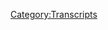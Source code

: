 {{DEFAULTSORT:
    #_TRANSCRIPT_0136:March 30-31, 2008
}}{{Transcript
    | title         = [[136: March 30-31, 2008]]
    | caption       = [https://knowledgefight.libsyn.com/knowledge-fight-march-30-31-2008 Listen to this episode on Libsyn]
    | episodeNumber = [[136: March 30-31, 2008|136]]
    | length        = 01:55:40
}}

{{MessageBox
    | header     = Warning: Bot Generated Content
    | text       = This transcript was automatically generated by transcription software and likely contains many mistakes and misattributions. Please check the audio for definitive quotes, attribution, and context.
    | image      = N3yvass4myg91.webp
    | imagewidth = 50px
    | id         = warning
}}

{{TranscriptBlock
    | name      = Unknown Speaker
    | timestamp = 00:00:00.000
    | text      = Andy in Kansas you're on the air. Thanks for holding
}}

{{TranscriptBlock
    | name      = Unknown Speaker
    | timestamp = 00:00:03.839
    | text      = Hello Alex, I'm a first name caller. I'm a huge fan. I love your work. I love you
}}

{{TranscriptBlock
    | name      = Unknown Speaker
    | timestamp = 00:00:07.759
    | text      = Hey everybody, welcome back to knowledge fight. I'm Dan
}}

{{TranscriptBlock
    | name      = Unknown Speaker
    | timestamp = 00:00:09.859
    | text      = I'm Jared we're a couple dudes like to sit around drink novelty beverages and talk a little bit about Alex Joe indeed
}}

{{TranscriptBlock
    | name      = Unknown Speaker
    | timestamp = 00:00:15.240
    | text      = That is what we do Dan Dan Dan Dan Dan Jordan
}}

{{TranscriptBlock
    | name      = Unknown Speaker
    | timestamp = 00:00:19.620
    | text      = Why in God's name would you listen to this podcast? Maybe you're disenchanted with meaningless talk. I
}}

{{TranscriptBlock
    | name      = Unknown Speaker
    | timestamp = 00:00:29.660
    | text      = Couldn't keep that up. You have come to the wrong place. Yeah, this is all a hot load of bullshit
}}

{{TranscriptBlock
    | name      = Unknown Speaker
    | timestamp = 00:00:34.060
    | text      = I don't know
}}

{{TranscriptBlock
    | name      = Unknown Speaker
    | timestamp = 00:00:36.060
    | text      = I think
}}

{{TranscriptBlock
    | name      = Unknown Speaker
    | timestamp = 00:00:38.060
    | text      = Are we gonna
}}

{{TranscriptBlock
    | name      = Unknown Speaker
    | timestamp = 00:00:40.060
    | text      = Because I do I did I don't know anything about Alex Jones. I know a lot about him
}}

{{TranscriptBlock
    | name      = Unknown Speaker
    | timestamp = 00:00:42.859
    | text      = We've got to change that from why would anyone listen to this show to like what is the like?
}}

{{TranscriptBlock
    | name      = Unknown Speaker
    | timestamp = 00:00:47.460
    | text      = I don't know how to fix this. You're giving me notes. No, cuz I didn't finish
}}

{{TranscriptBlock
    | name      = Unknown Speaker
    | timestamp = 00:00:52.340
    | text      = I thought we got a good bit out of it
}}

{{TranscriptBlock
    | name      = Unknown Speaker
    | timestamp = 00:00:54.299
    | text      = I thought we got a good joke next bit is gonna be us having a
}}

{{TranscriptBlock
    | name      = Unknown Speaker
    | timestamp = 00:00:57.880
    | text      = Meeting about our introduction Jordan today. We haven't I hate it when my boss comes down on me
}}

{{TranscriptBlock
    | name      = Unknown Speaker
    | timestamp = 00:01:03.119
    | text      = Well, it's gonna be a horrible meeting. Oh, wow. You don't need to sit down. Okay, it's one of the
}}

{{TranscriptBlock
    | name      = Unknown Speaker
    | timestamp = 00:01:07.659
    | text      = I've had a lot of those meetings in my life. Pack up your things and leave my room. Yeah. So, Jordan, today we got an interesting show but before we get to it I would like to give a shout out to a couple of new donors. We're thrilled about it.
}}

{{TranscriptBlock
    | name      = Unknown Speaker
    | timestamp = 00:01:25.739
    | text      = Thank you so much. First of all going out to Dan G. I'm a policy wonk. Thank you so much, Dan. Great name.
}}

{{TranscriptBlock
    | name      = Unknown Speaker
    | timestamp = 00:01:33.260
    | text      = Love it. Strong name.
}}

{{TranscriptBlock
    | name      = Unknown Speaker
    | timestamp = 00:01:35.260
    | text      = Congratulations on becoming a policy wonk. Yes, and you will be joining Dan for his next podcast. How great is Dan? Dan's. Dan's a Dan of all, a Dan of the people. A Dan for all seasons.
}}

{{TranscriptBlock
    | name      = Unknown Speaker
    | timestamp = 00:01:49.260
    | text      = Any of these could be the name of my Dan Theon podcast. I'm a big fan of Dan on Fire starring, uh, yeah. First episode of the podcast, Dan Cortez. Oh, yeah, there you go. Second episode, Wilford Brimley.
}}

{{TranscriptBlock
    | name      = Unknown Speaker
    | timestamp = 00:02:03.260
    | text      = Wilford Brimley? Yes. Okay. Also, I'd like to give a shout out to another new donor. What's going on out there, Fred? I'm a policy wonk. Thank you so much, Fred. Thank you very much, Fred. I'm a policy wonk. Ah, Jesus.
}}

{{TranscriptBlock
    | name      = Unknown Speaker
    | timestamp = 00:02:17.259
    | text      = My iTunes is real glitchy. But thank you, we appreciate it. Congratulations on becoming a policy wonk. If you would like to become a policy wonk, all you folks out there listening, you can go to our website, knowledgefight.com, click the support the show button and it will be a done deal. You'll be a policy wonk.
}}

{{TranscriptBlock
    | name      = Unknown Speaker
    | timestamp = 00:02:31.259
    | text      = Isn't that how you become a policy wonk? Dan, it sounds too easy. It sounds too good to be true. Oh, how could you? Have you ever tried to donate to a podcast and you're like, I don't know what's going on. Well, try the click the support the show button. Yep.
}}

{{TranscriptBlock
    | name      = Unknown Speaker
    | timestamp = 00:02:46.259
    | text      = That's the best way. So Jordan, I've teased this. And today we are beginning the next investigation into Alex Jones's past. Famously, over the course of most of last year, we dug deep into what happened to get Alex Jones to join up with Team Trump.
}}

{{TranscriptBlock
    | name      = Unknown Speaker
    | timestamp = 00:03:04.259
    | text      = Right. And we came away with a pretty solid consensus that it was artificial inflation of his traffic via dummies and bots because he admitted on air that his traffic had tripled and his sales were flat. Yep.
}}

{{TranscriptBlock
    | name      = Unknown Speaker
    | timestamp = 00:03:17.259
    | text      = Mysteriously, no one buying anything but three times the traffic. It's very suspicious. Also, the insidious influences of Roger Stone and Steve Pachannik showing up with their 45 group right around the same time. Right. Right. So we've got a pretty good handle on that.
}}

{{TranscriptBlock
    | name      = Unknown Speaker
    | timestamp = 00:03:34.259
    | text      = There's there's other intricacies that you can go back and listen to hundreds of hours of recording. Yes. Yes. Perhaps laboriously covered. It is maybe the most exhaustive, exhaustive coverage of the oh, yeah, you knew why. Yeah.
}}

{{TranscriptBlock
    | name      = Unknown Speaker
    | timestamp = 00:03:50.259
    | text      = It's the it's one of the most in-depth and long investigations that no one asked for. No. And it turns out I'm doing another.
}}

{{TranscriptBlock
    | name      = Unknown Speaker
    | timestamp = 00:04:00.259
    | text      = I am interested to figure out Alex Jones presents himself as the person who's most responsible for the Tea Party. Right. He believes himself to be a leader of the Tea Party from the jump.
}}

{{TranscriptBlock
    | name      = Unknown Speaker
    | timestamp = 00:04:11.259
    | text      = And I want to explore the realities or lies therein. Also along the way, because of the timeline, we'll be covering Barack Obama's first election. We'll be covering the primary where Barack Obama and Hillary Clinton were going for the Democratic nomination. Right.
}}

{{TranscriptBlock
    | name      = Unknown Speaker
    | timestamp = 00:04:29.259
    | text      = We'll see where his his head is at along that road. There's going to be a lot of interesting stuff because the Tea Party in earnest came to the forefront of the national consciousness in the beginning of 2009.
}}

{{TranscriptBlock
    | name      = Unknown Speaker
    | timestamp = 00:04:42.259
    | text      = Yeah. Immediately after a black man was elected. Mysteriously quick. Yeah. After that, however, odd. However, odd how quick it happened. However, if you actually look into the history of it, it had been something that had been sort of roiling under the surface.
}}

{{TranscriptBlock
    | name      = Unknown Speaker
    | timestamp = 00:04:57.259
    | text      = Thanks to the Koch brothers. Oh, yeah. For a while before that. But we will get into a lot of that and try and figure out what is what exactly along the way. And in doing so, I hope we'll be able to learn more about Alex Jones's true center, like exactly what is bullshit and what is actually important to him.
}}

{{TranscriptBlock
    | name      = Unknown Speaker
    | timestamp = 00:05:16.259
    | text      = Like, we know guns are super important. Yes. Absurdly so. And we know that chimeras are strangely important to him. But beyond that, there's so much of these trappings that we see in his day to day, especially currently.
}}

{{TranscriptBlock
    | name      = Unknown Speaker
    | timestamp = 00:05:29.259
    | text      = Like, it doesn't seem sincere. It just seems like he's a Trump apologist. Right. I think it's more interesting, I think, to go back to 2008 just because he is still relatively under the radar back then.
}}

{{TranscriptBlock
    | name      = Unknown Speaker
    | timestamp = 00:05:41.259
    | text      = It's true. Compared to now, where he's showing up in all kinds of places that he wishes he weren't. Back then, in 2008, it was like, oh, yeah, that crazy guy. I've heard some crazy shit about him.
}}

{{TranscriptBlock
    | name      = Unknown Speaker
    | timestamp = 00:05:56.259
    | text      = There weren't tons of blogs covering him. He wasn't getting sued by everybody. He could just slander and everyone would be like, who? Right. He was happily married to his first wife.
}}

{{TranscriptBlock
    | name      = Unknown Speaker
    | timestamp = 00:06:07.259
    | text      = Didn't make as much money. And therein lies perhaps where he sold his soul. And also, as we covered in another episode from 2008, previously he seemed much happier.
}}

{{TranscriptBlock
    | name      = Unknown Speaker
    | timestamp = 00:06:18.259
    | text      = Much happier. Just singing the Highwayman. Oh, yeah. For half of an episode. He never woke up in the morning and said, oh, God, why did I fucking hitch my wagon to this fucking insane lunatic? I thought I was supposed to be crazy.
}}

{{TranscriptBlock
    | name      = Unknown Speaker
    | timestamp = 00:06:34.259
    | text      = He just had Ron Paul that he's hitched his wagon to because that seems to be consistent through all of this history. Game-recognized game, Dan.
}}

{{TranscriptBlock
    | name      = Unknown Speaker
    | timestamp = 00:06:43.259
    | text      = We'll get into all of the intricacies and nonsense along the way. And I'm just going to admit it up front. I started this investigation too early.
}}

{{TranscriptBlock
    | name      = Unknown Speaker
    | timestamp = 00:06:55.259
    | text      = So we're going to have an even more exhaustive investigation. I didn't know when the primary season started in earnest. And so I started on March 30th of 2008.
}}

{{TranscriptBlock
    | name      = Unknown Speaker
    | timestamp = 00:07:08.259
    | text      = So today we're covering March 30th and 31st, 2008. And at this point, nothing about the primary. Really?
}}

{{TranscriptBlock
    | name      = Unknown Speaker
    | timestamp = 00:07:16.259
    | text      = At one point, never mind. That's a spoiler for another episode. He's not anti-Obama at this point. No. He's not at all. In fact, he has an interview with someone that we'll talk about on a future episode.
}}

{{TranscriptBlock
    | name      = Unknown Speaker
    | timestamp = 00:07:27.259
    | text      = He's too anti-Hillary to... And he's saying stuff like Obama is going to get killed because he's an outsider. That sort of stuff. That's where his mind is at at this point.
}}

{{TranscriptBlock
    | name      = Unknown Speaker
    | timestamp = 00:07:37.259
    | text      = Okay. But still no talk about the primaries, no real talk about the election at all. So strange because if you... Like this election that we just had lasted eight years.
}}

{{TranscriptBlock
    | name      = Unknown Speaker
    | timestamp = 00:07:48.259
    | text      = It twisted my mind into thinking, of course they'll be talking about this in March. Yeah, right? Yeah, exactly. Yeah, it makes you think that that's a reasonable thing for an election to take three years.
}}

{{TranscriptBlock
    | name      = Unknown Speaker
    | timestamp = 00:07:57.259
    | text      = No. Turns out it was not a hot topic back then. But what was? Let's start on March 30th and see what Alex is obsessed about. Okay. Spoiler alert. He's freaked out about CERN.
}}

{{TranscriptBlock
    | name      = Unknown Speaker
    | timestamp = 00:08:09.259
    | text      = And they shoot different particles of lead and uranium and plutonium and gold and other heavy elements at the speed of light into other elements. Or they accelerate them towards each other.
}}

{{TranscriptBlock
    | name      = Unknown Speaker
    | timestamp = 00:08:27.259
    | text      = And these things cost hundreds of billions of dollars to build. The European Union built the biggest one. They've got a whole bunch of them here in the U.S.
}}

{{TranscriptBlock
    | name      = Unknown Speaker
    | timestamp = 00:08:34.259
    | text      = And I'm going to get a bunch of top scientists and physicists on about this. Every time I mention this, people email me and say, man, you're not...
}}

{{TranscriptBlock
    | name      = Unknown Speaker
    | timestamp = 00:08:41.259
    | text      = Let's say like a bushel. About seven, about a rip of them. Yeah, stuff that isn't documented.
}}

{{TranscriptBlock
    | name      = Unknown Speaker
    | timestamp = 00:08:46.259
    | text      = And all I know is the head of the British Royal Society, the most prestigious in the world, who's a physicist, wrote a book 20 years ago saying this could easily destroy the planet or the solar system.
}}

{{TranscriptBlock
    | name      = Unknown Speaker
    | timestamp = 00:08:58.259
    | text      = There's a bunch of physicists that are now suing to block this new collider that the equations show that there is a possibility of basically any matter explosions is the simplest way to put it.
}}

{{TranscriptBlock
    | name      = Unknown Speaker
    | timestamp = 00:09:13.259
    | text      = It is the simplest way to put it.
}}

{{TranscriptBlock
    | name      = Unknown Speaker
    | timestamp = 00:09:15.259
    | text      = I mean, sometime this week, someday on the weekday show or maybe even tomorrow. In fact, Trey, my producer's in there yesterday, I dug up one of these physicists who's suing.
}}

{{TranscriptBlock
    | name      = Unknown Speaker
    | timestamp = 00:09:27.259
    | text      = That's where Trey came from.
}}

{{TranscriptBlock
    | name      = Unknown Speaker
    | timestamp = 00:09:29.259
    | text      = I sent that to you.
}}

{{TranscriptBlock
    | name      = Unknown Speaker
    | timestamp = 00:09:30.259
    | text      = It all makes sense now.
}}

{{TranscriptBlock
    | name      = Unknown Speaker
    | timestamp = 00:09:31.259
    | text      = We have a bunch of them on. And these are not quacks. These are high-respect occasions.
}}

{{TranscriptBlock
    | name      = Unknown Speaker
    | timestamp = 00:09:35.259
    | text      = And they're saying that equations are selling all sorts...
}}

{{TranscriptBlock
    | name      = Unknown Speaker
    | timestamp = 00:09:39.259
    | text      = Yeah, that's a tell.
}}

{{TranscriptBlock
    | name      = Unknown Speaker
    | timestamp = 00:09:40.259
    | text      = You shouldn't have to say, hey, and listen, you can trust these guys. They're not quacks. Why did you say that?
}}

{{TranscriptBlock
    | name      = Unknown Speaker
    | timestamp = 00:09:48.259
    | text      = I wouldn't have thought they were quacks because I'm used to non-quacks being on shows.
}}

{{TranscriptBlock
    | name      = Unknown Speaker
    | timestamp = 00:09:53.259
    | text      = You must have had General Stubblebine on recently and everyone's like, hold on, Alex, we don't know about this.
}}

{{TranscriptBlock
    | name      = Unknown Speaker
    | timestamp = 00:09:58.259
    | text      = Yeah.
}}

{{TranscriptBlock
    | name      = Unknown Speaker
    | timestamp = 00:09:59.259
    | text      = We don't know about your quackery.
}}

{{TranscriptBlock
    | name      = Unknown Speaker
    | timestamp = 00:10:00.259
    | text      = Perhaps to the point of detriment, you kind of think, well, if they're on CNN, they're not a quack. I can assume they're not a quack.
}}

{{TranscriptBlock
    | name      = Unknown Speaker
    | timestamp = 00:10:08.259
    | text      = So you get kind of comfortable with assuming that they're not quacks.
}}

{{TranscriptBlock
    | name      = Unknown Speaker
    | timestamp = 00:10:12.259
    | text      = Then you start looking at it now and you see the guest that some of these people have on or the New Yorker or the New York Times who they're hiring and you're kind of like, oh shit, maybe all of these people are quacks.
}}

{{TranscriptBlock
    | name      = Unknown Speaker
    | timestamp = 00:10:22.259
    | text      = There's a matter of vetting that Alex doesn't do and we're starting to realize that other places don't do as good a job of it either.
}}

{{TranscriptBlock
    | name      = Unknown Speaker
    | timestamp = 00:10:29.259
    | text      = No kidding.
}}

{{TranscriptBlock
    | name      = Unknown Speaker
    | timestamp = 00:10:30.259
    | text      = We had made a lot of assumptions and it turns out some of these people, oh boy, they belong on Infowars.
}}

{{TranscriptBlock
    | name      = Unknown Speaker
    | timestamp = 00:10:35.259
    | text      = Right.
}}

{{TranscriptBlock
    | name      = Unknown Speaker
    | timestamp = 00:10:36.259
    | text      = So it's trouble, it's trouble. Alex is pretty obsessed about this and he says that he's going to get these physicists on who aren't quacks.
}}

{{TranscriptBlock
    | name      = Unknown Speaker
    | timestamp = 00:10:44.259
    | text      = Right.
}}

{{TranscriptBlock
    | name      = Unknown Speaker
    | timestamp = 00:10:45.259
    | text      = And we will be dealing with that a little bit later. Suffice it to say, I mean not today, we'll be dealing with it on the next episode.
}}

{{TranscriptBlock
    | name      = Unknown Speaker
    | timestamp = 00:10:52.259
    | text      = I'm doing too much. I have some knowledge of the next couple episodes so this is a difficult place for me to be in.
}}

{{TranscriptBlock
    | name      = Unknown Speaker
    | timestamp = 00:11:00.259
    | text      = So they're getting a physicist who graduated from the homeopathy university or what kind of physicists are we getting?
}}

{{TranscriptBlock
    | name      = Unknown Speaker
    | timestamp = 00:11:09.259
    | text      = From what I can tell, this guy's actually pretty legit in terms of his credentials.
}}

{{TranscriptBlock
    | name      = Unknown Speaker
    | timestamp = 00:11:13.259
    | text      = Uh huh.
}}

{{TranscriptBlock
    | name      = Unknown Speaker
    | timestamp = 00:11:14.259
    | text      = At the same time, he's a guy who in 1999 said that colliding particles against each other will create huge black holes and destroy the universe.
}}

{{TranscriptBlock
    | name      = Unknown Speaker
    | timestamp = 00:11:23.259
    | text      = Right.
}}

{{TranscriptBlock
    | name      = Unknown Speaker
    | timestamp = 00:11:24.259
    | text      = And it didn't. And then here in 2008, he's trying to sue to stop CERN from being opened and it doesn't work out because the judge says that he's failed to prove in any way that there's, you know, the potential threat that would merit it.
}}

{{TranscriptBlock
    | name      = Unknown Speaker
    | timestamp = 00:11:39.259
    | text      = Right.
}}

{{TranscriptBlock
    | name      = Unknown Speaker
    | timestamp = 00:11:40.259
    | text      = And also, U.S. courts don't have jurisdiction over European scientific experiments.
}}

{{TranscriptBlock
    | name      = Unknown Speaker
    | timestamp = 00:11:45.259
    | text      = Odd.
}}

{{TranscriptBlock
    | name      = Unknown Speaker
    | timestamp = 00:11:46.259
    | text      = Yeah, exactly.
}}

{{TranscriptBlock
    | name      = Unknown Speaker
    | timestamp = 00:11:47.259
    | text      = Wait, so why did the judge even bother?
}}

{{TranscriptBlock
    | name      = Unknown Speaker
    | timestamp = 00:11:48.259
    | text      = Because you, I don't know.
}}

{{TranscriptBlock
    | name      = Unknown Speaker
    | timestamp = 00:11:50.259
    | text      = He's just having a, he's like, well this is better than some of my other cases I've taken recently. Might as well rule on this.
}}

{{TranscriptBlock
    | name      = Unknown Speaker
    | timestamp = 00:11:56.259
    | text      = I'm bored.
}}

{{TranscriptBlock
    | name      = Unknown Speaker
    | timestamp = 00:11:57.259
    | text      = Yeah.
}}

{{TranscriptBlock
    | name      = Unknown Speaker
    | timestamp = 00:11:58.259
    | text      = I don't know. I don't know exactly the process wherein you decide what gets on the docket and what doesn't.
}}

{{TranscriptBlock
    | name      = Unknown Speaker
    | timestamp = 00:12:02.259
    | text      = Because you would just toss it out. You don't have, like, you don't have standing?
}}

{{TranscriptBlock
    | name      = Unknown Speaker
    | timestamp = 00:12:07.259
    | text      = Yeah.
}}

{{TranscriptBlock
    | name      = Unknown Speaker
    | timestamp = 00:12:08.259
    | text      = I mean, unless you really believe it, in which case, of course you do, the entire world is going to be turned into a black hole.
}}

{{TranscriptBlock
    | name      = Unknown Speaker
    | timestamp = 00:12:14.259
    | text      = See, in that sense, I think you do have standing.
}}

{{TranscriptBlock
    | name      = Unknown Speaker
    | timestamp = 00:12:17.259
    | text      = Well, exactly.
}}

{{TranscriptBlock
    | name      = Unknown Speaker
    | timestamp = 00:12:18.259
    | text      = But in terms of jurisdiction, you do not.
}}

{{TranscriptBlock
    | name      = Unknown Speaker
    | timestamp = 00:12:21.259
    | text      = The sheriff is the highest law.
}}

{{TranscriptBlock
    | name      = Unknown Speaker
    | timestamp = 00:12:24.259
    | text      = That is true.
}}

{{TranscriptBlock
    | name      = Unknown Speaker
    | timestamp = 00:12:25.259
    | text      = In the land.
}}

{{TranscriptBlock
    | name      = Unknown Speaker
    | timestamp = 00:12:26.259
    | text      = Speaking of someone whose name sounds like a sheriff.
}}

{{TranscriptBlock
    | name      = Unknown Speaker
    | timestamp = 00:12:27.259
    | text      = All right, that was a perfect transition.
}}

{{TranscriptBlock
    | name      = Unknown Speaker
    | timestamp = 00:12:31.259
    | text      = Especially since I did a finger gun.
}}

{{TranscriptBlock
    | name      = Unknown Speaker
    | timestamp = 00:12:32.259
    | text      = You did do a finger gun.
}}

{{TranscriptBlock
    | name      = Unknown Speaker
    | timestamp = 00:12:34.259
    | text      = On this episode, pretty early on, Alex Jones has a visit from one Jim Mars.
}}

{{TranscriptBlock
    | name      = Unknown Speaker
    | timestamp = 00:12:41.259
    | text      = I don't know if you know who Jim Mars is.
}}

{{TranscriptBlock
    | name      = Unknown Speaker
    | timestamp = 00:12:43.259
    | text      = No.
}}

{{TranscriptBlock
    | name      = Unknown Speaker
    | timestamp = 00:12:44.259
    | text      = He's a gentleman who is notoriously, notoriously isn't the right word, he's pretty roundly looked at as one of the world's premier conspiracy theorists.
}}

{{TranscriptBlock
    | name      = Unknown Speaker
    | timestamp = 00:12:52.259
    | text      = Okay.
}}

{{TranscriptBlock
    | name      = Unknown Speaker
    | timestamp = 00:12:53.259
    | text      = Like, he's a big guy.
}}

{{TranscriptBlock
    | name      = Unknown Speaker
    | timestamp = 00:12:54.259
    | text      = How do you become a premier conspiracy theorist? Are your conspiracies better than everybody else's?
}}

{{TranscriptBlock
    | name      = Unknown Speaker
    | timestamp = 00:12:59.259
    | text      = He wrote a bunch of books about JFK and sort of he's seen as on the forefront of the JFK conspiracy.
}}

{{TranscriptBlock
    | name      = Unknown Speaker
    | timestamp = 00:13:06.259
    | text      = I don't know what that means.
}}

{{TranscriptBlock
    | name      = Unknown Speaker
    | timestamp = 00:13:07.259
    | text      = He also taught like an accredited college class on conspiracies.
}}

{{TranscriptBlock
    | name      = Unknown Speaker
    | timestamp = 00:13:11.259
    | text      = And I think that elevates him out of the muck into academia to some extent.
}}

{{TranscriptBlock
    | name      = Unknown Speaker
    | timestamp = 00:13:17.259
    | text      = So he's a professor of the conspiracy theories that he makes up.
}}

{{TranscriptBlock
    | name      = Unknown Speaker
    | timestamp = 00:13:21.259
    | text      = Yeah.
}}

{{TranscriptBlock
    | name      = Unknown Speaker
    | timestamp = 00:13:22.259
    | text      = All right.
}}

{{TranscriptBlock
    | name      = Unknown Speaker
    | timestamp = 00:13:23.259
    | text      = But also, it's important to know that he also wrote two books about ancient aliens.
}}

{{TranscriptBlock
    | name      = Unknown Speaker
    | timestamp = 00:13:28.259
    | text      = Oh, okay. All right.
}}

{{TranscriptBlock
    | name      = Unknown Speaker
    | timestamp = 00:13:29.259
    | text      = I don't, like...
}}

{{TranscriptBlock
    | name      = Unknown Speaker
    | timestamp = 00:13:31.259
    | text      = The more we learn about ancient aliens, Dan, the more they are still from there and not here.
}}

{{TranscriptBlock
    | name      = Unknown Speaker
    | timestamp = 00:13:38.259
    | text      = The stuff, like the conversations that you want to have about JFK, I'm all ears for.
}}

{{TranscriptBlock
    | name      = Unknown Speaker
    | timestamp = 00:13:42.259
    | text      = Yes.
}}

{{TranscriptBlock
    | name      = Unknown Speaker
    | timestamp = 00:13:43.259
    | text      = You know, like, I'm open to hearing arguments about the anti-Castro Cubans, the CIA, the Mafia.
}}

{{TranscriptBlock
    | name      = Unknown Speaker
    | timestamp = 00:13:50.259
    | text      = Yeah.
}}

{{TranscriptBlock
    | name      = Unknown Speaker
    | timestamp = 00:13:51.259
    | text      = I'm open to hearing any of these because that is a really fucked up thing that happened.
}}

{{TranscriptBlock
    | name      = Unknown Speaker
    | timestamp = 00:13:55.259
    | text      = Right.
}}

{{TranscriptBlock
    | name      = Unknown Speaker
    | timestamp = 00:13:56.259
    | text      = And I'm willing to believe that there was some sort of conspiracy involved there.
}}

{{TranscriptBlock
    | name      = Unknown Speaker
    | timestamp = 00:14:00.259
    | text      = And you know what? Frankly, it's just a more fun world.
}}

{{TranscriptBlock
    | name      = Unknown Speaker
    | timestamp = 00:14:03.259
    | text      = Somewhat, yes.
}}

{{TranscriptBlock
    | name      = Unknown Speaker
    | timestamp = 00:14:04.259
    | text      = If it wasn't just one lunatic who killed him.
}}

{{TranscriptBlock
    | name      = Unknown Speaker
    | timestamp = 00:14:06.259
    | text      = I don't know.
}}

{{TranscriptBlock
    | name      = Unknown Speaker
    | timestamp = 00:14:07.259
    | text      = You know?
}}

{{TranscriptBlock
    | name      = Unknown Speaker
    | timestamp = 00:14:08.259
    | text      = I don't know if it's fun.
}}

{{TranscriptBlock
    | name      = Unknown Speaker
    | timestamp = 00:14:09.259
    | text      = It's a more fun world.
}}

{{TranscriptBlock
    | name      = Unknown Speaker
    | timestamp = 00:14:10.259
    | text      = Perhaps.
}}

{{TranscriptBlock
    | name      = Unknown Speaker
    | timestamp = 00:14:11.259
    | text      = It's a more fantastical world.
}}

{{TranscriptBlock
    | name      = Unknown Speaker
    | timestamp = 00:14:13.259
    | text      = It's a more movie-like world.
}}

{{TranscriptBlock
    | name      = Unknown Speaker
    | timestamp = 00:14:15.259
    | text      = Well, whatever the case may be, I might or might not agree with you.
}}

{{TranscriptBlock
    | name      = Unknown Speaker
    | timestamp = 00:14:20.259
    | text      = I think it was actually Sirhan Sirhan who did it.
}}

{{TranscriptBlock
    | name      = Unknown Speaker
    | timestamp = 00:14:22.259
    | text      = He did both of them?
}}

{{TranscriptBlock
    | name      = Unknown Speaker
    | timestamp = 00:14:23.259
    | text      = He did both.
}}

{{TranscriptBlock
    | name      = Unknown Speaker
    | timestamp = 00:14:24.259
    | text      = Oh, boy.
}}

{{TranscriptBlock
    | name      = Unknown Speaker
    | timestamp = 00:14:25.259
    | text      = I don't know if it's more fun, but I don't think you're crazy if you believe in JFK conspiracies.
}}

{{TranscriptBlock
    | name      = Unknown Speaker
    | timestamp = 00:14:32.259
    | text      = Yes.
}}

{{TranscriptBlock
    | name      = Unknown Speaker
    | timestamp = 00:14:33.259
    | text      = In certain JFK conspiracies.
}}

{{TranscriptBlock
    | name      = Unknown Speaker
    | timestamp = 00:14:35.259
    | text      = Yeah, I'll listen to all of them, but yeah, you're right.
}}

{{TranscriptBlock
    | name      = Unknown Speaker
    | timestamp = 00:14:37.259
    | text      = There is a lot.
}}

{{TranscriptBlock
    | name      = Unknown Speaker
    | timestamp = 00:14:38.259
    | text      = Yeah, there's a lot.
}}

{{TranscriptBlock
    | name      = Unknown Speaker
    | timestamp = 00:14:39.259
    | text      = There's a lot.
}}

{{TranscriptBlock
    | name      = Unknown Speaker
    | timestamp = 00:14:40.259
    | text      = Like the Sirhan Sirhan.
}}

{{TranscriptBlock
    | name      = Unknown Speaker
    | timestamp = 00:14:41.259
    | text      = Right.
}}

{{TranscriptBlock
    | name      = Unknown Speaker
    | timestamp = 00:14:42.259
    | text      = Yes.
}}

{{TranscriptBlock
    | name      = Unknown Speaker
    | timestamp = 00:14:43.259
    | text      = I do think you're crazy if you believe in ancient aliens.
}}

{{TranscriptBlock
    | name      = Unknown Speaker
    | timestamp = 00:14:46.259
    | text      = Okay.
}}

{{TranscriptBlock
    | name      = Unknown Speaker
    | timestamp = 00:14:47.259
    | text      = All right.
}}

{{TranscriptBlock
    | name      = Unknown Speaker
    | timestamp = 00:14:48.259
    | text      = That's the line I want to make.
}}

{{TranscriptBlock
    | name      = Unknown Speaker
    | timestamp = 00:14:49.259
    | text      = Right.
}}

{{TranscriptBlock
    | name      = Unknown Speaker
    | timestamp = 00:14:50.259
    | text      = And Jim Mars is on both sides of that.
}}

{{TranscriptBlock
    | name      = Unknown Speaker
    | timestamp = 00:14:52.259
    | text      = So, I consider him to be someone who has credibility problems, but also researches.
}}

{{TranscriptBlock
    | name      = Unknown Speaker
    | timestamp = 00:14:59.259
    | text      = You say he's one of the foremost conspiracy theorists.
}}

{{TranscriptBlock
    | name      = Unknown Speaker
    | timestamp = 00:15:03.259
    | text      = That's the end of credibility to me.
}}

{{TranscriptBlock
    | name      = Unknown Speaker
    | timestamp = 00:15:05.259
    | text      = Somewhat.
}}

{{TranscriptBlock
    | name      = Unknown Speaker
    | timestamp = 00:15:06.259
    | text      = So, he's on the show to talk about RFK.
}}

{{TranscriptBlock
    | name      = Unknown Speaker
    | timestamp = 00:15:08.259
    | text      = He's here to talk about the RFK assassination.
}}

{{TranscriptBlock
    | name      = Unknown Speaker
    | timestamp = 00:15:11.259
    | text      = Right.
}}

{{TranscriptBlock
    | name      = Unknown Speaker
    | timestamp = 00:15:12.259
    | text      = So, here's a little clip of that.
}}

{{TranscriptBlock
    | name      = Unknown Speaker
    | timestamp = 00:15:13.259
    | text      = Well, of course, this is actually nothing new.
}}

{{TranscriptBlock
    | name      = Unknown Speaker
    | timestamp = 00:15:17.259
    | text      = Me and many other people, almost since the time of the Robert Kennedy assassination,
}}

{{TranscriptBlock
    | name      = Unknown Speaker
    | timestamp = 00:15:23.259
    | text      = have loudly tried to shout out that he was not killed by Sirhan Sirhan, who cannot remember
}}

{{TranscriptBlock
    | name      = Unknown Speaker
    | timestamp = 00:15:31.259
    | text      = anything that happened.
}}

{{TranscriptBlock
    | name      = Unknown Speaker
    | timestamp = 00:15:32.259
    | text      = So says Sirhan Sirhan.
}}

{{TranscriptBlock
    | name      = Unknown Speaker
    | timestamp = 00:15:33.259
    | text      = But what is happening is, and what makes these stories significant, is that after all these
}}

{{TranscriptBlock
    | name      = Unknown Speaker
    | timestamp = 00:15:40.259
    | text      = years and after all the further evidence, including scientific evidence, comes out,
}}

{{TranscriptBlock
    | name      = Unknown Speaker
    | timestamp = 00:15:47.259
    | text      = more and more people are waking up and beginning to realize that the so-called conspiracy theorists
}}

{{TranscriptBlock
    | name      = Unknown Speaker
    | timestamp = 00:15:53.259
    | text      = were actually right all along.
}}

{{TranscriptBlock
    | name      = Unknown Speaker
    | timestamp = 00:15:55.259
    | text      = The conspiracy theorists are right all along and people are realizing it.
}}

{{TranscriptBlock
    | name      = Unknown Speaker
    | timestamp = 00:15:58.259
    | text      = Every conspiracy theorist says that, though.
}}

{{TranscriptBlock
    | name      = Unknown Speaker
    | timestamp = 00:16:01.259
    | text      = Yeah.
}}

{{TranscriptBlock
    | name      = Unknown Speaker
    | timestamp = 00:16:02.259
    | text      = It is sort of like white noise at this point to have conspiracy theorists tell you they're
}}

{{TranscriptBlock
    | name      = Unknown Speaker
    | timestamp = 00:16:06.259
    | text      = right.
}}

{{TranscriptBlock
    | name      = Unknown Speaker
    | timestamp = 00:16:07.259
    | text      = Yeah.
}}

{{TranscriptBlock
    | name      = Unknown Speaker
    | timestamp = 00:16:08.259
    | text      = And that you need to wake up.
}}

{{TranscriptBlock
    | name      = Unknown Speaker
    | timestamp = 00:16:09.259
    | text      = So, a couple of things.
}}

{{TranscriptBlock
    | name      = Unknown Speaker
    | timestamp = 00:16:10.259
    | text      = I mean, Sirhan Sirhan and the assassination of RFK, there are some interesting elements
}}

{{TranscriptBlock
    | name      = Unknown Speaker
    | timestamp = 00:16:16.259
    | text      = of it that I think are not being told in terms of there is pretty compelling circumstantial
}}

{{TranscriptBlock
    | name      = Unknown Speaker
    | timestamp = 00:16:22.259
    | text      = evidence that there were other people involved.
}}

{{TranscriptBlock
    | name      = Unknown Speaker
    | timestamp = 00:16:25.259
    | text      = Oh, yeah.
}}

{{TranscriptBlock
    | name      = Unknown Speaker
    | timestamp = 00:16:26.259
    | text      = It looks like there was at least one woman who was involved and they may or may not have
}}

{{TranscriptBlock
    | name      = Unknown Speaker
    | timestamp = 00:16:31.259
    | text      = been stalking RFK previous to the assassination.
}}

{{TranscriptBlock
    | name      = Unknown Speaker
    | timestamp = 00:16:35.259
    | text      = To me, RFK is the one thing that I like.
}}

{{TranscriptBlock
    | name      = Unknown Speaker
    | timestamp = 00:16:40.259
    | text      = This is the one thing where I do not need any evidence.
}}

{{TranscriptBlock
    | name      = Unknown Speaker
    | timestamp = 00:16:44.259
    | text      = I am just going to come out and say that I swear to God, I think the FBI killed RFK.
}}

{{TranscriptBlock
    | name      = Unknown Speaker
    | timestamp = 00:16:49.259
    | text      = Really?
}}

{{TranscriptBlock
    | name      = Unknown Speaker
    | timestamp = 00:16:50.259
    | text      = I really do.
}}

{{TranscriptBlock
    | name      = Unknown Speaker
    | timestamp = 00:16:51.259
    | text      = Well...
}}

{{TranscriptBlock
    | name      = Unknown Speaker
    | timestamp = 00:16:52.259
    | text      = I really do.
}}

{{TranscriptBlock
    | name      = Unknown Speaker
    | timestamp = 00:16:53.259
    | text      = Mainly because RFK was perhaps becoming the most compassionate and progressive candidate
}}

{{TranscriptBlock
    | name      = Unknown Speaker
    | timestamp = 00:17:01.259
    | text      = in the history of the United States.
}}

{{TranscriptBlock
    | name      = Unknown Speaker
    | timestamp = 00:17:03.259
    | text      = Right.
}}

{{TranscriptBlock
    | name      = Unknown Speaker
    | timestamp = 00:17:04.259
    | text      = The speech that he gave on the day that Martin Luther King Jr. died, who, by the way, was
}}

{{TranscriptBlock
    | name      = Unknown Speaker
    | timestamp = 00:17:09.259
    | text      = also murdered by the FBI.
}}

{{TranscriptBlock
    | name      = Unknown Speaker
    | timestamp = 00:17:11.259
    | text      = On the day that Martin Luther King Jr. died, he came out and gave an off-the-cuff speech
}}

{{TranscriptBlock
    | name      = Unknown Speaker
    | timestamp = 00:17:16.259
    | text      = that was one of the more...
}}

{{TranscriptBlock
    | name      = Unknown Speaker
    | timestamp = 00:17:18.259
    | text      = I mean, a lot of people credit it with the fact that the city he was in didn't riot because
}}

{{TranscriptBlock
    | name      = Unknown Speaker
    | timestamp = 00:17:26.259
    | text      = they heard that speech.
}}

{{TranscriptBlock
    | name      = Unknown Speaker
    | timestamp = 00:17:27.259
    | text      = Right.
}}

{{TranscriptBlock
    | name      = Unknown Speaker
    | timestamp = 00:17:28.259
    | text      = Right.
}}

{{TranscriptBlock
    | name      = Unknown Speaker
    | timestamp = 00:17:29.259
    | text      = That's how serious he was.
}}

{{TranscriptBlock
    | name      = Unknown Speaker
    | timestamp = 00:17:30.259
    | text      = He spent so much time going overseas and seeing all of this starvation firsthand.
}}

{{TranscriptBlock
    | name      = Unknown Speaker
    | timestamp = 00:17:35.259
    | text      = Yeah.
}}

{{TranscriptBlock
    | name      = Unknown Speaker
    | timestamp = 00:17:36.259
    | text      = And he really made this change.
}}

{{TranscriptBlock
    | name      = Unknown Speaker
    | timestamp = 00:17:38.259
    | text      = And he was going to win.
}}

{{TranscriptBlock
    | name      = Unknown Speaker
    | timestamp = 00:17:40.259
    | text      = Like, he was crushing the other candidate at the time, who was what, Walter Mondale
}}

{{TranscriptBlock
    | name      = Unknown Speaker
    | timestamp = 00:17:45.259
    | text      = or whatever?
}}

{{TranscriptBlock
    | name      = Unknown Speaker
    | timestamp = 00:17:46.259
    | text      = Humphrey.
}}

{{TranscriptBlock
    | name      = Unknown Speaker
    | timestamp = 00:17:47.259
    | text      = Humphrey.
}}

{{TranscriptBlock
    | name      = Unknown Speaker
    | timestamp = 00:17:48.259
    | text      = God.
}}

{{TranscriptBlock
    | name      = Unknown Speaker
    | timestamp = 00:17:49.259
    | text      = In the primary.
}}

{{TranscriptBlock
    | name      = Unknown Speaker
    | timestamp = 00:17:50.259
    | text      = Yeah.
}}

{{TranscriptBlock
    | name      = Unknown Speaker
    | timestamp = 00:17:51.259
    | text      = Humphrey lost to Nixon.
}}

{{TranscriptBlock
    | name      = Unknown Speaker
    | timestamp = 00:17:52.259
    | text      = Yeah, exactly.
}}

{{TranscriptBlock
    | name      = Unknown Speaker
    | timestamp = 00:17:53.259
    | text      = Yeah.
}}

{{TranscriptBlock
    | name      = Unknown Speaker
    | timestamp = 00:17:54.259
    | text      = Look, this is, again, a conversation that I'm fine having.
}}

{{TranscriptBlock
    | name      = Unknown Speaker
    | timestamp = 00:17:58.259
    | text      = Right.
}}

{{TranscriptBlock
    | name      = Unknown Speaker
    | timestamp = 00:17:59.259
    | text      = This is super crazy if you believe this.
}}

{{TranscriptBlock
    | name      = Unknown Speaker
    | timestamp = 00:18:01.259
    | text      = But, also, the idea that Sirhan Sirhan did it also isn't crazy.
}}

{{TranscriptBlock
    | name      = Unknown Speaker
    | timestamp = 00:18:07.259
    | text      = Oh, yeah.
}}

{{TranscriptBlock
    | name      = Unknown Speaker
    | timestamp = 00:18:08.259
    | text      = No, no, no.
}}

{{TranscriptBlock
    | name      = Unknown Speaker
    | timestamp = 00:18:09.259
    | text      = Absolutely not.
}}

{{TranscriptBlock
    | name      = Unknown Speaker
    | timestamp = 00:18:10.259
    | text      = I'm going to read to you from the court transcript of Sirhan Sirhan's trial.
}}

{{TranscriptBlock
    | name      = Unknown Speaker
    | timestamp = 00:18:14.259
    | text      = Sirhan Sirhan.
}}

{{TranscriptBlock
    | name      = Unknown Speaker
    | timestamp = 00:18:15.259
    | text      = Quote.
}}

{{TranscriptBlock
    | name      = Unknown Speaker
    | timestamp = 00:18:16.259
    | text      = Oh, I totally did that shit.
}}

{{TranscriptBlock
    | name      = Unknown Speaker
    | timestamp = 00:18:18.259
    | text      = End quote.
}}

{{TranscriptBlock
    | name      = Unknown Speaker
    | timestamp = 00:18:19.259
    | text      = He's asked.
}}

{{TranscriptBlock
    | name      = Unknown Speaker
    | timestamp = 00:18:20.259
    | text      = He's asked.
}}

{{TranscriptBlock
    | name      = Unknown Speaker
    | timestamp = 00:18:21.259
    | text      = So then there was a time the love turned to hate because he had previously said that he
}}

{{TranscriptBlock
    | name      = Unknown Speaker
    | timestamp = 00:18:26.259
    | text      = liked RFK.
}}

{{TranscriptBlock
    | name      = Unknown Speaker
    | timestamp = 00:18:27.259
    | text      = Yes.
}}

{{TranscriptBlock
    | name      = Unknown Speaker
    | timestamp = 00:18:28.259
    | text      = Was that at a time when Senator Kennedy was a candidate for the President of the United
}}

{{TranscriptBlock
    | name      = Unknown Speaker
    | timestamp = 00:18:32.259
    | text      = States?
}}

{{TranscriptBlock
    | name      = Unknown Speaker
    | timestamp = 00:18:33.259
    | text      = Right?
}}

{{TranscriptBlock
    | name      = Unknown Speaker
    | timestamp = 00:18:34.259
    | text      = His answer.
}}

{{TranscriptBlock
    | name      = Unknown Speaker
    | timestamp = 00:18:35.259
    | text      = Yes.
}}

{{TranscriptBlock
    | name      = Unknown Speaker
    | timestamp = 00:18:36.259
    | text      = It was during the time he was, but not exactly specifically, when it turned into hate.
}}

{{TranscriptBlock
    | name      = Unknown Speaker
    | timestamp = 00:18:39.259
    | text      = Not only that, hate really, because I still loved him.
}}

{{TranscriptBlock
    | name      = Unknown Speaker
    | timestamp = 00:18:42.259
    | text      = But when he came out with his support for the State of Israel and when he said he would
}}

{{TranscriptBlock
    | name      = Unknown Speaker
    | timestamp = 00:18:46.259
    | text      = give them 50 Phantom jet bombers to Israel.
}}

{{TranscriptBlock
    | name      = Unknown Speaker
    | timestamp = 00:18:49.259
    | text      = And then the questioning resumes.
}}

{{TranscriptBlock
    | name      = Unknown Speaker
    | timestamp = 00:18:51.259
    | text      = At that time he was the candidate for President of the United States.
}}

{{TranscriptBlock
    | name      = Unknown Speaker
    | timestamp = 00:18:54.259
    | text      = Answer.
}}

{{TranscriptBlock
    | name      = Unknown Speaker
    | timestamp = 00:18:55.259
    | text      = Yes.
}}

{{TranscriptBlock
    | name      = Unknown Speaker
    | timestamp = 00:18:56.259
    | text      = Question.
}}

{{TranscriptBlock
    | name      = Unknown Speaker
    | timestamp = 00:18:57.259
    | text      = Did you tell all of that that you hate him?
}}

{{TranscriptBlock
    | name      = Unknown Speaker
    | timestamp = 00:19:00.259
    | text      = Hate then and then he's cut off.
}}

{{TranscriptBlock
    | name      = Unknown Speaker
    | timestamp = 00:19:02.259
    | text      = No, but it was enough for me, sir, that anything that has to do with Israel or the Zionists
}}

{{TranscriptBlock
    | name      = Unknown Speaker
    | timestamp = 00:19:06.259
    | text      = or support of Israel, that is enough cause for me, sir, to hate him.
}}

{{TranscriptBlock
    | name      = Unknown Speaker
    | timestamp = 00:19:10.259
    | text      = Question.
}}

{{TranscriptBlock
    | name      = Unknown Speaker
    | timestamp = 00:19:11.259
    | text      = But not all of that.
}}

{{TranscriptBlock
    | name      = Unknown Speaker
    | timestamp = 00:19:12.259
    | text      = Answer.
}}

{{TranscriptBlock
    | name      = Unknown Speaker
    | timestamp = 00:19:13.259
    | text      = Well, enough, sir, to have an impression only.
}}

{{TranscriptBlock
    | name      = Unknown Speaker
    | timestamp = 00:19:15.259
    | text      = Question.
}}

{{TranscriptBlock
    | name      = Unknown Speaker
    | timestamp = 00:19:16.259
    | text      = Enough to kill him?
}}

{{TranscriptBlock
    | name      = Unknown Speaker
    | timestamp = 00:19:17.259
    | text      = Answer.
}}

{{TranscriptBlock
    | name      = Unknown Speaker
    | timestamp = 00:19:18.259
    | text      = I don't know about that, sir.
}}

{{TranscriptBlock
    | name      = Unknown Speaker
    | timestamp = 00:19:19.259
    | text      = Question.
}}

{{TranscriptBlock
    | name      = Unknown Speaker
    | timestamp = 00:19:20.259
    | text      = Well, didn't you just tell us here a few days ago that if you had him right there you would
}}

{{TranscriptBlock
    | name      = Unknown Speaker
    | timestamp = 00:19:26.259
    | text      = have blasted him.
}}

{{TranscriptBlock
    | name      = Unknown Speaker
    | timestamp = 00:19:29.259
    | text      = The answer.
}}

{{TranscriptBlock
    | name      = Unknown Speaker
    | timestamp = 00:19:30.259
    | text      = At the time he came out and said he would send those 50 jet bombers, I would have done
}}

{{TranscriptBlock
    | name      = Unknown Speaker
    | timestamp = 00:19:34.259
    | text      = that.
}}

{{TranscriptBlock
    | name      = Unknown Speaker
    | timestamp = 00:19:35.259
    | text      = Question.
}}

{{TranscriptBlock
    | name      = Unknown Speaker
    | timestamp = 00:19:36.259
    | text      = You would have done that?
}}

{{TranscriptBlock
    | name      = Unknown Speaker
    | timestamp = 00:19:37.259
    | text      = Answer.
}}

{{TranscriptBlock
    | name      = Unknown Speaker
    | timestamp = 00:19:38.259
    | text      = Yes, I'm a very impulsive person.
}}

{{TranscriptBlock
    | name      = Unknown Speaker
    | timestamp = 00:19:42.259
    | text      = Whatever my objective would be.
}}

{{TranscriptBlock
    | name      = Unknown Speaker
    | timestamp = 00:19:44.259
    | text      = This is a great conversation.
}}

{{TranscriptBlock
    | name      = Unknown Speaker
    | timestamp = 00:19:46.259
    | text      = Whatever my objective would be, it's just good for that time only.
}}

{{TranscriptBlock
    | name      = Unknown Speaker
    | timestamp = 00:19:50.259
    | text      = So.
}}

{{TranscriptBlock
    | name      = Unknown Speaker
    | timestamp = 00:19:51.259
    | text      = That's like an interrogation in the drunk tech.
}}

{{TranscriptBlock
    | name      = Unknown Speaker
    | timestamp = 00:19:56.259
    | text      = Just like, yeah, I mean, I might have.
}}

{{TranscriptBlock
    | name      = Unknown Speaker
    | timestamp = 00:19:59.259
    | text      = I mean, I could have.
}}

{{TranscriptBlock
    | name      = Unknown Speaker
    | timestamp = 00:20:00.259
    | text      = I certainly would have at that point.
}}

{{TranscriptBlock
    | name      = Unknown Speaker
    | timestamp = 00:20:02.259
    | text      = I mean, it's possible.
}}

{{TranscriptBlock
    | name      = Unknown Speaker
    | timestamp = 00:20:03.259
    | text      = Like, when it happened, maybe I would have.
}}

{{TranscriptBlock
    | name      = Unknown Speaker
    | timestamp = 00:20:06.259
    | text      = But I don't know if I did have.
}}

{{TranscriptBlock
    | name      = Unknown Speaker
    | timestamp = 00:20:08.259
    | text      = I don't remember, but I was there and I was shooting.
}}

{{TranscriptBlock
    | name      = Unknown Speaker
    | timestamp = 00:20:11.259
    | text      = I don't know.
}}

{{TranscriptBlock
    | name      = Unknown Speaker
    | timestamp = 00:20:12.259
    | text      = All the stuff about.
}}

{{TranscriptBlock
    | name      = Unknown Speaker
    | timestamp = 00:20:13.259
    | text      = Who among us?
}}

{{TranscriptBlock
    | name      = Unknown Speaker
    | timestamp = 00:20:14.259
    | text      = All the stuff about like brain control and stuff like that is also murky because he wrote
}}

{{TranscriptBlock
    | name      = Unknown Speaker
    | timestamp = 00:20:20.259
    | text      = in a, like they found his diary and there was an entry that said, my determination to
}}

{{TranscriptBlock
    | name      = Unknown Speaker
    | timestamp = 00:20:25.259
    | text      = eliminate RFK is becoming more and more of an unshakable obsession.
}}

{{TranscriptBlock
    | name      = Unknown Speaker
    | timestamp = 00:20:29.259
    | text      = RFK must die.
}}

{{TranscriptBlock
    | name      = Unknown Speaker
    | timestamp = 00:20:30.259
    | text      = RFK must be killed.
}}

{{TranscriptBlock
    | name      = Unknown Speaker
    | timestamp = 00:20:32.259
    | text      = Robert F. Kennedy must be assassinated.
}}

{{TranscriptBlock
    | name      = Unknown Speaker
    | timestamp = 00:20:34.259
    | text      = So.
}}

{{TranscriptBlock
    | name      = Unknown Speaker
    | timestamp = 00:20:35.259
    | text      = These guys always keep a diary, don't they?
}}

{{TranscriptBlock
    | name      = Unknown Speaker
    | timestamp = 00:20:37.259
    | text      = That's because they're fucking mentally ill.
}}

{{TranscriptBlock
    | name      = Unknown Speaker
    | timestamp = 00:20:39.259
    | text      = I know.
}}

{{TranscriptBlock
    | name      = Unknown Speaker
    | timestamp = 00:20:40.259
    | text      = That's what I'm saying.
}}

{{TranscriptBlock
    | name      = Unknown Speaker
    | timestamp = 00:20:41.259
    | text      = There's a compulsion.
}}

{{TranscriptBlock
    | name      = Unknown Speaker
    | timestamp = 00:20:42.259
    | text      = Well, yeah.
}}

{{TranscriptBlock
    | name      = Unknown Speaker
    | timestamp = 00:20:43.259
    | text      = I mean, if you write RFK must die twice, like a teenage girl writing that she loves somebody,
}}

{{TranscriptBlock
    | name      = Unknown Speaker
    | timestamp = 00:20:48.259
    | text      = you're going to kill that person.
}}

{{TranscriptBlock
    | name      = Unknown Speaker
    | timestamp = 00:20:49.259
    | text      = Most likely.
}}

{{TranscriptBlock
    | name      = Unknown Speaker
    | timestamp = 00:20:50.259
    | text      = And, you know, psychiatrists and psychologists have gone on record and say that he's like
}}

{{TranscriptBlock
    | name      = Unknown Speaker
    | timestamp = 00:20:56.259
    | text      = a manipulative person and also of dual natures and fairly schizophrenic.
}}

{{TranscriptBlock
    | name      = Unknown Speaker
    | timestamp = 00:21:02.259
    | text      = And that falls in line with someone who would probably want to tell you that I don't remember
}}

{{TranscriptBlock
    | name      = Unknown Speaker
    | timestamp = 00:21:06.259
    | text      = that murder.
}}

{{TranscriptBlock
    | name      = Unknown Speaker
    | timestamp = 00:21:07.259
    | text      = Never heard of it.
}}

{{TranscriptBlock
    | name      = Unknown Speaker
    | timestamp = 00:21:08.259
    | text      = Right.
}}

{{TranscriptBlock
    | name      = Unknown Speaker
    | timestamp = 00:21:09.259
    | text      = And if you believe a murderer who says, I don't remember that murder, that's on you.
}}

{{TranscriptBlock
    | name      = Unknown Speaker
    | timestamp = 00:21:15.259
    | text      = Because, as we went over on that Project Camelot episode about Mark Richards, he says he was
}}

{{TranscriptBlock
    | name      = Unknown Speaker
    | timestamp = 00:21:20.259
    | text      = off planet during the murder he was involved with.
}}

{{TranscriptBlock
    | name      = Unknown Speaker
    | timestamp = 00:21:23.259
    | text      = Well, he was.
}}

{{TranscriptBlock
    | name      = Unknown Speaker
    | timestamp = 00:21:24.259
    | text      = So are you going to take him at his word?
}}

{{TranscriptBlock
    | name      = Unknown Speaker
    | timestamp = 00:21:25.259
    | text      = I would.
}}

{{TranscriptBlock
    | name      = Unknown Speaker
    | timestamp = 00:21:26.259
    | text      = I would assume so.
}}

{{TranscriptBlock
    | name      = Unknown Speaker
    | timestamp = 00:21:27.259
    | text      = I don't know.
}}

{{TranscriptBlock
    | name      = Unknown Speaker
    | timestamp = 00:21:28.259
    | text      = I'm going to look at a preponderance of the evidence and I'm going to say.
}}

{{TranscriptBlock
    | name      = Unknown Speaker
    | timestamp = 00:21:32.259
    | text      = The FBI did it.
}}

{{TranscriptBlock
    | name      = Unknown Speaker
    | timestamp = 00:21:34.259
    | text      = Fine.
}}

{{TranscriptBlock
    | name      = Unknown Speaker
    | timestamp = 00:21:35.259
    | text      = You can have that.
}}

{{TranscriptBlock
    | name      = Unknown Speaker
    | timestamp = 00:21:36.259
    | text      = You can have that.
}}

{{TranscriptBlock
    | name      = Unknown Speaker
    | timestamp = 00:21:37.259
    | text      = I'm not as convinced of that.
}}

{{TranscriptBlock
    | name      = Unknown Speaker
    | timestamp = 00:21:39.259
    | text      = And Jim Mars would have more credibility if he hadn't written two books about ancient
}}

{{TranscriptBlock
    | name      = Unknown Speaker
    | timestamp = 00:21:43.259
    | text      = aliens.
}}

{{TranscriptBlock
    | name      = Unknown Speaker
    | timestamp = 00:21:44.259
    | text      = And if he didn't say this, they get into talking about Americans who supported the Nazis.
}}

{{TranscriptBlock
    | name      = Unknown Speaker
    | timestamp = 00:21:50.259
    | text      = Yeah, the names of prominent Americans who supported Hitler is pretty amazing.
}}

{{TranscriptBlock
    | name      = Unknown Speaker
    | timestamp = 00:21:57.259
    | text      = You've got Watson of IBM.
}}

{{TranscriptBlock
    | name      = Unknown Speaker
    | timestamp = 00:22:00.259
    | text      = You've got Henry Ford of Ford Motor Company.
}}

{{TranscriptBlock
    | name      = Unknown Speaker
    | timestamp = 00:22:02.259
    | text      = You've got Chase Bank and John J. McCloy.
}}

{{TranscriptBlock
    | name      = Unknown Speaker
    | timestamp = 00:22:05.259
    | text      = Chase Bank is impressed.
}}

{{TranscriptBlock
    | name      = Unknown Speaker
    | timestamp = 00:22:06.259
    | text      = The Dulles Brothers.
}}

{{TranscriptBlock
    | name      = Unknown Speaker
    | timestamp = 00:22:07.259
    | text      = Nope.
}}

{{TranscriptBlock
    | name      = Unknown Speaker
    | timestamp = 00:22:08.259
    | text      = And Alex brings up the Bushes, but conspicuous in their absence from that list is Fred Koch.
}}

{{TranscriptBlock
    | name      = Unknown Speaker
    | timestamp = 00:22:13.259
    | text      = Never heard of him.
}}

{{TranscriptBlock
    | name      = Unknown Speaker
    | timestamp = 00:22:15.259
    | text      = The Koch brothers' father, Fred Koch.
}}

{{TranscriptBlock
    | name      = Unknown Speaker
    | timestamp = 00:22:17.259
    | text      = No idea.
}}

{{TranscriptBlock
    | name      = Unknown Speaker
    | timestamp = 00:22:18.259
    | text      = In World War II, he partnered with an American Nazi sympathizer named William Rhodes Davis
}}

{{TranscriptBlock
    | name      = Unknown Speaker
    | timestamp = 00:22:23.259
    | text      = to help build the third largest oil refinery in the Third Reich.
}}

{{TranscriptBlock
    | name      = Unknown Speaker
    | timestamp = 00:22:26.259
    | text      = He also made a ton of money selling cracking stills to Stalin.
}}

{{TranscriptBlock
    | name      = Unknown Speaker
    | timestamp = 00:22:30.259
    | text      = And then, after that, he would go on to create the anti-communist and anti-Semitic John Birch
}}

{{TranscriptBlock
    | name      = Unknown Speaker
    | timestamp = 00:22:35.259
    | text      = Society.
}}

{{TranscriptBlock
    | name      = Unknown Speaker
    | timestamp = 00:22:36.259
    | text      = Yeah.
}}

{{TranscriptBlock
    | name      = Unknown Speaker
    | timestamp = 00:22:37.259
    | text      = Mysterious in his absence, though, in that list.
}}

{{TranscriptBlock
    | name      = Unknown Speaker
    | timestamp = 00:22:40.259
    | text      = There's a lot of people that they list, and Fred Koch is a big one among those names.
}}

{{TranscriptBlock
    | name      = Unknown Speaker
    | timestamp = 00:22:47.259
    | text      = I mean, sure, he may have had an outsize impact.
}}

{{TranscriptBlock
    | name      = Unknown Speaker
    | timestamp = 00:22:53.259
    | text      = Sure, he may be perhaps personally responsible for at least 40 percent of a lot of the war
}}

{{TranscriptBlock
    | name      = Unknown Speaker
    | timestamp = 00:23:01.259
    | text      = crimes.
}}

{{TranscriptBlock
    | name      = Unknown Speaker
    | timestamp = 00:23:02.259
    | text      = But, you know, he doesn't remember it.
}}

{{TranscriptBlock
    | name      = Unknown Speaker
    | timestamp = 00:23:06.259
    | text      = He said that he didn't know what was going on.
}}

{{TranscriptBlock
    | name      = Unknown Speaker
    | timestamp = 00:23:09.259
    | text      = He was like, he felt like he might have done it at the time, but he wasn't sure.
}}

{{TranscriptBlock
    | name      = Unknown Speaker
    | timestamp = 00:23:13.259
    | text      = Oh, you're going with the Sirhan.
}}

{{TranscriptBlock
    | name      = Unknown Speaker
    | timestamp = 00:23:15.259
    | text      = Exactly.
}}

{{TranscriptBlock
    | name      = Unknown Speaker
    | timestamp = 00:23:16.259
    | text      = Sirhan defense.
}}

{{TranscriptBlock
    | name      = Unknown Speaker
    | timestamp = 00:23:17.259
    | text      = The Sirhan defense is my favorite chess opening gambit.
}}

{{TranscriptBlock
    | name      = Unknown Speaker
    | timestamp = 00:23:20.259
    | text      = What's super interesting if you look at the history of Fred Koch, too, is that when he
}}

{{TranscriptBlock
    | name      = Unknown Speaker
    | timestamp = 00:23:24.259
    | text      = went over and worked with Stalin, he came back as an anti-communist.
}}

{{TranscriptBlock
    | name      = Unknown Speaker
    | timestamp = 00:23:29.259
    | text      = He was really anti what he saw over there.
}}

{{TranscriptBlock
    | name      = Unknown Speaker
    | timestamp = 00:23:32.259
    | text      = Right.
}}

{{TranscriptBlock
    | name      = Unknown Speaker
    | timestamp = 00:23:33.259
    | text      = This was not the case with fascism.
}}

{{TranscriptBlock
    | name      = Unknown Speaker
    | timestamp = 00:23:34.259
    | text      = Oh, no.
}}

{{TranscriptBlock
    | name      = Unknown Speaker
    | timestamp = 00:23:35.259
    | text      = He did not become like an anti-fascist dude, and still him and his sons have trafficked
}}

{{TranscriptBlock
    | name      = Unknown Speaker
    | timestamp = 00:23:40.759
    | text      = with Nazi sympathizers and Holocaust deniers for a large part of their careers and lives.
}}

{{TranscriptBlock
    | name      = Unknown Speaker
    | timestamp = 00:23:47.259
    | text      = Right.
}}

{{TranscriptBlock
    | name      = Unknown Speaker
    | timestamp = 00:23:48.259
    | text      = So that's interesting to me.
}}

{{TranscriptBlock
    | name      = Unknown Speaker
    | timestamp = 00:23:49.259
    | text      = I don't know.
}}

{{TranscriptBlock
    | name      = Unknown Speaker
    | timestamp = 00:23:50.259
    | text      = I don't know if it's like intentional leaving them off the list, because you do have those
}}

{{TranscriptBlock
    | name      = Unknown Speaker
    | timestamp = 00:23:53.460
    | text      = people.
}}

{{TranscriptBlock
    | name      = Unknown Speaker
    | timestamp = 00:23:54.460
    | text      = I mean, we talked about Watson.
}}

{{TranscriptBlock
    | name      = Unknown Speaker
    | timestamp = 00:23:55.460
    | text      = He definitely had some inclination towards.
}}

{{TranscriptBlock
    | name      = Unknown Speaker
    | timestamp = 00:23:58.259
    | text      = Ford, absolutely.
}}

{{TranscriptBlock
    | name      = Unknown Speaker
    | timestamp = 00:23:59.759
    | text      = He also was responsible for disseminating the protocols of the Elders of Zion at one
}}

{{TranscriptBlock
    | name      = Unknown Speaker
    | timestamp = 00:24:05.259
    | text      = point.
}}

{{TranscriptBlock
    | name      = Unknown Speaker
    | timestamp = 00:24:06.259
    | text      = You know, there is a lot of troubling history of U.S. business interests and the Nazis.
}}

{{TranscriptBlock
    | name      = Unknown Speaker
    | timestamp = 00:24:11.660
    | text      = I mean, if you run your business like a fascist dictator, you have to assume that you're going
}}

{{TranscriptBlock
    | name      = Unknown Speaker
    | timestamp = 00:24:16.559
    | text      = to be a big fan of fascist dictators.
}}

{{TranscriptBlock
    | name      = Unknown Speaker
    | timestamp = 00:24:19.059
    | text      = Yeah.
}}

{{TranscriptBlock
    | name      = Unknown Speaker
    | timestamp = 00:24:20.059
    | text      = I mean, Ford had a morality code and you had to do all of this shit, and there was a whole
}}

{{TranscriptBlock
    | name      = Unknown Speaker
    | timestamp = 00:24:25.859
    | text      = lifestyle that you had to live by just to work for him, like he controlled every aspect
}}

{{TranscriptBlock
    | name      = Unknown Speaker
    | timestamp = 00:24:31.460
    | text      = of your life.
}}

{{TranscriptBlock
    | name      = Unknown Speaker
    | timestamp = 00:24:32.460
    | text      = Right.
}}

{{TranscriptBlock
    | name      = Unknown Speaker
    | timestamp = 00:24:33.460
    | text      = That guy is going to be like, dictators are pretty cool.
}}

{{TranscriptBlock
    | name      = Unknown Speaker
    | timestamp = 00:24:36.059
    | text      = Yeah.
}}

{{TranscriptBlock
    | name      = Unknown Speaker
    | timestamp = 00:24:37.059
    | text      = I'd do it.
}}

{{TranscriptBlock
    | name      = Unknown Speaker
    | timestamp = 00:24:38.059
    | text      = Well, I get the mentality that you're describing, but I'm just talking about like, why isn't
}}

{{TranscriptBlock
    | name      = Unknown Speaker
    | timestamp = 00:24:44.160
    | text      = this on the list?
}}

{{TranscriptBlock
    | name      = Unknown Speaker
    | timestamp = 00:24:45.259
    | text      = Oh, yeah.
}}

{{TranscriptBlock
    | name      = Unknown Speaker
    | timestamp = 00:24:46.259
    | text      = Why aren't you?
}}

{{TranscriptBlock
    | name      = Unknown Speaker
    | timestamp = 00:24:47.259
    | text      = And to be fair, this isn't the strongest sentiment that I have, but it's curious, because Alex
}}

{{TranscriptBlock
    | name      = Unknown Speaker
    | timestamp = 00:24:54.660
    | text      = does talk about these Americans who worked with Nazis all the time.
}}

{{TranscriptBlock
    | name      = Unknown Speaker
    | timestamp = 00:24:57.660
    | text      = Yeah.
}}

{{TranscriptBlock
    | name      = Unknown Speaker
    | timestamp = 00:24:58.660
    | text      = And Fred Koch never comes up.
}}

{{TranscriptBlock
    | name      = Unknown Speaker
    | timestamp = 00:24:59.660
    | text      = Well, of course not.
}}

{{TranscriptBlock
    | name      = Unknown Speaker
    | timestamp = 00:25:00.660
    | text      = And so that might be a little reason to be suspicious.
}}

{{TranscriptBlock
    | name      = Unknown Speaker
    | timestamp = 00:25:02.859
    | text      = Also it turns out, I don't think that they think Hitler was that bad.
}}

{{TranscriptBlock
    | name      = Unknown Speaker
    | timestamp = 00:25:05.660
    | text      = Well, they put Hitler in power and then shut him up.
}}

{{TranscriptBlock
    | name      = Unknown Speaker
    | timestamp = 00:25:08.859
    | text      = I mean, I mean, you know, but that's all mainstream history.
}}

{{TranscriptBlock
    | name      = Unknown Speaker
    | timestamp = 00:25:11.859
    | text      = I can't wait.
}}

{{TranscriptBlock
    | name      = Unknown Speaker
    | timestamp = 00:25:12.859
    | text      = I'm going to carry the book.
}}

{{TranscriptBlock
    | name      = Unknown Speaker
    | timestamp = 00:25:13.859
    | text      = So I like now history is also mainstream history.
}}

{{TranscriptBlock
    | name      = Unknown Speaker
    | timestamp = 00:25:17.859
    | text      = It's mainstream history.
}}

{{TranscriptBlock
    | name      = Unknown Speaker
    | timestamp = 00:25:18.859
    | text      = Can't we just have, can't we just have history?
}}

{{TranscriptBlock
    | name      = Unknown Speaker
    | timestamp = 00:25:21.259
    | text      = Wouldn't that be nice?
}}

{{TranscriptBlock
    | name      = Unknown Speaker
    | timestamp = 00:25:22.259
    | text      = That would be nice.
}}

{{TranscriptBlock
    | name      = Unknown Speaker
    | timestamp = 00:25:23.259
    | text      = Cause history is, you think it's predicated on facts.
}}

{{TranscriptBlock
    | name      = Unknown Speaker
    | timestamp = 00:25:26.259
    | text      = Yeah.
}}

{{TranscriptBlock
    | name      = Unknown Speaker
    | timestamp = 00:25:27.259
    | text      = You would think.
}}

{{TranscriptBlock
    | name      = Unknown Speaker
    | timestamp = 00:25:28.259
    | text      = It's not.
}}

{{TranscriptBlock
    | name      = Unknown Speaker
    | timestamp = 00:25:29.259
    | text      = No.
}}

{{TranscriptBlock
    | name      = Unknown Speaker
    | timestamp = 00:25:30.259
    | text      = Um, so at this point-
}}

{{TranscriptBlock
    | name      = Unknown Speaker
    | timestamp = 00:25:31.259
    | text      = You know why?
}}

{{TranscriptBlock
    | name      = Unknown Speaker
    | timestamp = 00:25:32.259
    | text      = It all changed whenever the FBI murdered RFK.
}}

{{TranscriptBlock
    | name      = Unknown Speaker
    | timestamp = 00:25:33.259
    | text      = I'll tell you that right now.
}}

{{TranscriptBlock
    | name      = Unknown Speaker
    | timestamp = 00:25:34.259
    | text      = So at this point we have, um, you know, a very weird, uh, Hitler was set up, uh, declaration
}}

{{TranscriptBlock
    | name      = Unknown Speaker
    | timestamp = 00:25:41.059
    | text      = by Alex.
}}

{{TranscriptBlock
    | name      = Unknown Speaker
    | timestamp = 00:25:42.059
    | text      = And now-
}}

{{TranscriptBlock
    | name      = Unknown Speaker
    | timestamp = 00:25:43.059
    | text      = In what way was he set up?
}}

{{TranscriptBlock
    | name      = Unknown Speaker
    | timestamp = 00:25:44.420
    | text      = Who knows?
}}

{{TranscriptBlock
    | name      = Unknown Speaker
    | timestamp = 00:25:45.420
    | text      = But now-
}}

{{TranscriptBlock
    | name      = Unknown Speaker
    | timestamp = 00:25:46.420
    | text      = Did they set him up for one crime or all of them?
}}

{{TranscriptBlock
    | name      = Unknown Speaker
    | timestamp = 00:25:48.319
    | text      = Probably all of them.
}}

{{TranscriptBlock
    | name      = Unknown Speaker
    | timestamp = 00:25:49.319
    | text      = That's what I was-
}}

{{TranscriptBlock
    | name      = Unknown Speaker
    | timestamp = 00:25:50.319
    | text      = Probably all of them?
}}

{{TranscriptBlock
    | name      = Unknown Speaker
    | timestamp = 00:25:51.319
    | text      = Yeah, probably all of them.
}}

{{TranscriptBlock
    | name      = Unknown Speaker
    | timestamp = 00:25:52.319
    | text      = He was trying to have a, like he was just a dumb and dumber situation where he's just
}}

{{TranscriptBlock
    | name      = Unknown Speaker
    | timestamp = 00:25:56.900
    | text      = bumbling throughout the Holocaust, like, well, I'll sign off on this paper.
}}

{{TranscriptBlock
    | name      = Unknown Speaker
    | timestamp = 00:26:01.579
    | text      = Like, yeah.
}}

{{TranscriptBlock
    | name      = Unknown Speaker
    | timestamp = 00:26:02.579
    | text      = Yeah.
}}

{{TranscriptBlock
    | name      = Unknown Speaker
    | timestamp = 00:26:03.579
    | text      = Was he Mr. Magoo?
}}

{{TranscriptBlock
    | name      = Unknown Speaker
    | timestamp = 00:26:04.579
    | text      = Yeah, you married a coat rat.
}}

{{TranscriptBlock
    | name      = Unknown Speaker
    | timestamp = 00:26:06.900
    | text      = Everyone thought it was Eva Braun.
}}

{{TranscriptBlock
    | name      = Unknown Speaker
    | timestamp = 00:26:08.140
    | text      = No.
}}

{{TranscriptBlock
    | name      = Unknown Speaker
    | timestamp = 00:26:09.140
    | text      = Nope.
}}

{{TranscriptBlock
    | name      = Unknown Speaker
    | timestamp = 00:26:10.140
    | text      = Blonde wig on a coat rack.
}}

{{TranscriptBlock
    | name      = Unknown Speaker
    | timestamp = 00:26:11.140
    | text      = Right.
}}

{{TranscriptBlock
    | name      = Unknown Speaker
    | timestamp = 00:26:12.140
    | text      = That's why she survived in that bunker.
}}

{{TranscriptBlock
    | name      = Unknown Speaker
    | timestamp = 00:26:13.140
    | text      = Yeah.
}}

{{TranscriptBlock
    | name      = Unknown Speaker
    | timestamp = 00:26:14.140
    | text      = So, uh, it's now as good a time as any to go to two very weird commercials that Alex
}}

{{TranscriptBlock
    | name      = Unknown Speaker
    | timestamp = 00:26:19.579
    | text      = plays on this episode that I don't know what to make of, and, uh-
}}

{{TranscriptBlock
    | name      = Unknown Speaker
    | timestamp = 00:26:28.019
    | text      = With a word about Israel, here's best-selling author and Bible teacher Kay Arthur.
}}

{{TranscriptBlock
    | name      = Unknown Speaker
    | timestamp = 00:26:32.259
    | text      = If you could only visit one country, one nation, on the face of this earth, it should be Israel,
}}

{{TranscriptBlock
    | name      = Unknown Speaker
    | timestamp = 00:26:41.220
    | text      = because then you'll never be the same.
}}

{{TranscriptBlock
    | name      = Unknown Speaker
    | timestamp = 00:26:44.019
    | text      = To start planning your trip to Israel today, call 1-888-77-ISRAEL or visit www.goisrael.com.
}}

{{TranscriptBlock
    | name      = Unknown Speaker
    | timestamp = 00:26:51.700
    | text      = You'll never be the same.
}}

{{TranscriptBlock
    | name      = Unknown Speaker
    | timestamp = 00:26:57.140
    | text      = So that's weird.
}}

{{TranscriptBlock
    | name      = Unknown Speaker
    | timestamp = 00:26:58.140
    | text      = That's weird.
}}

{{TranscriptBlock
    | name      = Unknown Speaker
    | timestamp = 00:26:59.140
    | text      = This is even weirder.
}}

{{TranscriptBlock
    | name      = Unknown Speaker
    | timestamp = 00:27:00.140
    | text      = Listen to this.
}}

{{TranscriptBlock
    | name      = Unknown Speaker
    | timestamp = 00:27:01.140
    | text      = Here's a word about Israel from Dr. Jack Hayford, president of the International Church of the
}}

{{TranscriptBlock
    | name      = Unknown Speaker
    | timestamp = 00:27:05.619
    | text      = Four Square Gospel.
}}

{{TranscriptBlock
    | name      = Unknown Speaker
    | timestamp = 00:27:06.619
    | text      = To go to Israel is to change the way you will ever approach the Bible.
}}

{{TranscriptBlock
    | name      = Unknown Speaker
    | timestamp = 00:27:10.259
    | text      = The Bible becomes based in an entirely deeper and richer way because you have been where
}}

{{TranscriptBlock
    | name      = Unknown Speaker
    | timestamp = 00:27:15.859
    | text      = it happened.
}}

{{TranscriptBlock
    | name      = Unknown Speaker
    | timestamp = 00:27:17.059
    | text      = You'll never be the same when you visit Israel.
}}

{{TranscriptBlock
    | name      = Unknown Speaker
    | timestamp = 00:27:19.980
    | text      = To start planning your trip to Israel today, visit www.goisrael.com.
}}

{{TranscriptBlock
    | name      = Unknown Speaker
    | timestamp = 00:27:24.980
    | text      = You'll never be the same.
}}

{{TranscriptBlock
    | name      = Unknown Speaker
    | timestamp = 00:27:30.339
    | text      = That's crazy.
}}

{{TranscriptBlock
    | name      = Unknown Speaker
    | timestamp = 00:27:31.339
    | text      = He plays two commercials about going to Israel.
}}

{{TranscriptBlock
    | name      = Unknown Speaker
    | timestamp = 00:27:33.500
    | text      = I want to know who wrote that jingle.
}}

{{TranscriptBlock
    | name      = Unknown Speaker
    | timestamp = 00:27:36.019
    | text      = I can tell you what business wrote it.
}}

{{TranscriptBlock
    | name      = Unknown Speaker
    | timestamp = 00:27:38.500
    | text      = No!
}}

{{TranscriptBlock
    | name      = Unknown Speaker
    | timestamp = 00:27:39.740
    | text      = I can tell you.
}}

{{TranscriptBlock
    | name      = Unknown Speaker
    | timestamp = 00:27:40.740
    | text      = It was Larry Nichols?
}}

{{TranscriptBlock
    | name      = Unknown Speaker
    | timestamp = 00:27:41.740
    | text      = Yeah, it was.
}}

{{TranscriptBlock
    | name      = Unknown Speaker
    | timestamp = 00:27:42.740
    | text      = He was a jingle writer.
}}

{{TranscriptBlock
    | name      = Unknown Speaker
    | timestamp = 00:27:45.099
    | text      = Those are ads for Go Israel.
}}

{{TranscriptBlock
    | name      = Unknown Speaker
    | timestamp = 00:27:48.259
    | text      = And I looked into it.
}}

{{TranscriptBlock
    | name      = Unknown Speaker
    | timestamp = 00:27:49.259
    | text      = You go to their website, goisrael.com, and you scroll down.
}}

{{TranscriptBlock
    | name      = Unknown Speaker
    | timestamp = 00:27:53.460
    | text      = G-O-I-S-R-A-E-L.
}}

{{TranscriptBlock
    | name      = Unknown Speaker
    | timestamp = 00:27:55.460
    | text      = Go Israel.
}}

{{TranscriptBlock
    | name      = Unknown Speaker
    | timestamp = 00:27:56.460
    | text      = If you scroll down all the way down the page, you will see that the site is owned and operated
}}

{{TranscriptBlock
    | name      = Unknown Speaker
    | timestamp = 00:28:02.420
    | text      = by the Ministry of Tourism of the Israeli government.
}}

{{TranscriptBlock
    | name      = Unknown Speaker
    | timestamp = 00:28:05.859
    | text      = Well, yeah, it had to be.
}}

{{TranscriptBlock
    | name      = Unknown Speaker
    | timestamp = 00:28:07.460
    | text      = It's not like those two people were travel agents.
}}

{{TranscriptBlock
    | name      = Unknown Speaker
    | timestamp = 00:28:10.900
    | text      = No.
}}

{{TranscriptBlock
    | name      = Unknown Speaker
    | timestamp = 00:28:11.900
    | text      = This is from the Israeli government tourism board.
}}

{{TranscriptBlock
    | name      = Unknown Speaker
    | timestamp = 00:28:14.299
    | text      = And he was the head of the Foursquare church?
}}

{{TranscriptBlock
    | name      = Unknown Speaker
    | timestamp = 00:28:17.539
    | text      = I don't care.
}}

{{TranscriptBlock
    | name      = Unknown Speaker
    | timestamp = 00:28:18.539
    | text      = I do.
}}

{{TranscriptBlock
    | name      = Unknown Speaker
    | timestamp = 00:28:19.539
    | text      = I want to know exactly what kind of Foursquare they're playing.
}}

{{TranscriptBlock
    | name      = Unknown Speaker
    | timestamp = 00:28:22.339
    | text      = No cherry bombs.
}}

{{TranscriptBlock
    | name      = Unknown Speaker
    | timestamp = 00:28:23.339
    | text      = Well, you gotta have cherry bombs.
}}

{{TranscriptBlock
    | name      = Unknown Speaker
    | timestamp = 00:28:24.500
    | text      = No cherry bombs.
}}

{{TranscriptBlock
    | name      = Unknown Speaker
    | timestamp = 00:28:25.500
    | text      = You can't not have cherry bombs.
}}

{{TranscriptBlock
    | name      = Unknown Speaker
    | timestamp = 00:28:27.220
    | text      = Look, you're glossing over something that I find incredibly weird.
}}

{{TranscriptBlock
    | name      = Unknown Speaker
    | timestamp = 00:28:33.259
    | text      = Because I want to make it totally clear off the top, I don't think this in any way proves
}}

{{TranscriptBlock
    | name      = Unknown Speaker
    | timestamp = 00:28:37.220
    | text      = that Alex Jones is an agent of Israel, like so many of his critics claim.
}}

{{TranscriptBlock
    | name      = Unknown Speaker
    | timestamp = 00:28:41.460
    | text      = No, of course not.
}}

{{TranscriptBlock
    | name      = Unknown Speaker
    | timestamp = 00:28:42.460
    | text      = But it is proof, indisputable proof, that Genesis Communications Network was making
}}

{{TranscriptBlock
    | name      = Unknown Speaker
    | timestamp = 00:28:50.980
    | text      = ad revenue off the Israeli government in 2008.
}}

{{TranscriptBlock
    | name      = Unknown Speaker
    | timestamp = 00:28:54.420
    | text      = Well, yeah.
}}

{{TranscriptBlock
    | name      = Unknown Speaker
    | timestamp = 00:28:55.420
    | text      = And that's wild.
}}

{{TranscriptBlock
    | name      = Unknown Speaker
    | timestamp = 00:28:56.420
    | text      = Because I don't hear any other commercials for, go to Guatemala, or go to other countries.
}}

{{TranscriptBlock
    | name      = Unknown Speaker
    | timestamp = 00:29:01.299
    | text      = I don't know why the Israeli government was like, Infowars is where we're going to get
}}

{{TranscriptBlock
    | name      = Unknown Speaker
    | timestamp = 00:29:06.579
    | text      = some great tourists.
}}

{{TranscriptBlock
    | name      = Unknown Speaker
    | timestamp = 00:29:07.859
    | text      = Right.
}}

{{TranscriptBlock
    | name      = Unknown Speaker
    | timestamp = 00:29:08.859
    | text      = There's that.
}}

{{TranscriptBlock
    | name      = Unknown Speaker
    | timestamp = 00:29:09.859
    | text      = That's bananas to me.
}}

{{TranscriptBlock
    | name      = Unknown Speaker
    | timestamp = 00:29:10.859
    | text      = There's that.
}}

{{TranscriptBlock
    | name      = Unknown Speaker
    | timestamp = 00:29:11.859
    | text      = Like, they must have just been blank at, you know, let's put ads out on everything and
}}

{{TranscriptBlock
    | name      = Unknown Speaker
    | timestamp = 00:29:16.319
    | text      = not really paying attention to what they're doing.
}}

{{TranscriptBlock
    | name      = Unknown Speaker
    | timestamp = 00:29:18.019
    | text      = See, I don't think it was Infowars, I think it was Genesis Communications Network.
}}

{{TranscriptBlock
    | name      = Unknown Speaker
    | timestamp = 00:29:20.859
    | text      = Right.
}}

{{TranscriptBlock
    | name      = Unknown Speaker
    | timestamp = 00:29:21.859
    | text      = I think it's a network thing.
}}

{{TranscriptBlock
    | name      = Unknown Speaker
    | timestamp = 00:29:22.980
    | text      = So it's just, this is before Alex had his own 24 hour...
}}

{{TranscriptBlock
    | name      = Unknown Speaker
    | timestamp = 00:29:27.460
    | text      = Well, I mean, most of the commercials that play are for Endgame, the documentary, and
}}

{{TranscriptBlock
    | name      = Unknown Speaker
    | timestamp = 00:29:33.339
    | text      = other documentaries.
}}

{{TranscriptBlock
    | name      = Unknown Speaker
    | timestamp = 00:29:34.440
    | text      = Most of it is in-house commercials for his documentaries and books and stuff.
}}

{{TranscriptBlock
    | name      = Unknown Speaker
    | timestamp = 00:29:38.579
    | text      = And then every now and again, something like this.
}}

{{TranscriptBlock
    | name      = Unknown Speaker
    | timestamp = 00:29:41.819
    | text      = And I gotta be honest, it threw me for a crazy loop.
}}

{{TranscriptBlock
    | name      = Unknown Speaker
    | timestamp = 00:29:46.180
    | text      = I don't know what to make of it.
}}

{{TranscriptBlock
    | name      = Unknown Speaker
    | timestamp = 00:29:48.079
    | text      = So after going to go to Israel.com, you were never the same?
}}

{{TranscriptBlock
    | name      = Unknown Speaker
    | timestamp = 00:29:54.680
    | text      = I'm still the same.
}}

{{TranscriptBlock
    | name      = Unknown Speaker
    | timestamp = 00:29:55.900
    | text      = But I'm confused.
}}

{{TranscriptBlock
    | name      = Unknown Speaker
    | timestamp = 00:29:57.460
    | text      = You'll never be the same.
}}

{{TranscriptBlock
    | name      = Unknown Speaker
    | timestamp = 00:30:02.059
    | text      = It's almost as good as Diamond Gusset.
}}

{{TranscriptBlock
    | name      = Unknown Speaker
    | timestamp = 00:30:04.700
    | text      = But it's crazy, man.
}}

{{TranscriptBlock
    | name      = Unknown Speaker
    | timestamp = 00:30:05.900
    | text      = It is nuts.
}}

{{TranscriptBlock
    | name      = Unknown Speaker
    | timestamp = 00:30:07.359
    | text      = I don't, like, again, I don't...
}}

{{TranscriptBlock
    | name      = Unknown Speaker
    | timestamp = 00:30:10.140
    | text      = Why is that so nuts to you?
}}

{{TranscriptBlock
    | name      = Unknown Speaker
    | timestamp = 00:30:12.460
    | text      = Because, look, I don't agree with their conclusion, but one of the pieces of argument that Alex's
}}

{{TranscriptBlock
    | name      = Unknown Speaker
    | timestamp = 00:30:20.660
    | text      = anti-Semitic critics make against him is absolutely true.
}}

{{TranscriptBlock
    | name      = Unknown Speaker
    | timestamp = 00:30:24.380
    | text      = Genesis Communications was making money directly from the government of Israel.
}}

{{TranscriptBlock
    | name      = Unknown Speaker
    | timestamp = 00:30:28.819
    | text      = Yeah, but that's just like, it was the tourism board.
}}

{{TranscriptBlock
    | name      = Unknown Speaker
    | timestamp = 00:30:32.859
    | text      = Like the tourism board, you know, there's so many, so many, you see billboards and shit
}}

{{TranscriptBlock
    | name      = Unknown Speaker
    | timestamp = 00:30:38.160
    | text      = for like, go to Mexico.
}}

{{TranscriptBlock
    | name      = Unknown Speaker
    | timestamp = 00:30:41.220
    | text      = This is a Royal Caribbean cruise ad.
}}

{{TranscriptBlock
    | name      = Unknown Speaker
    | timestamp = 00:30:43.299
    | text      = I understand that you see, like, go to Wyoming on the CTA buses, paid for by the Wyoming
}}

{{TranscriptBlock
    | name      = Unknown Speaker
    | timestamp = 00:30:49.980
    | text      = tourism board.
}}

{{TranscriptBlock
    | name      = Unknown Speaker
    | timestamp = 00:30:50.980
    | text      = Which is actually where you'll see where the Bible happened.
}}

{{TranscriptBlock
    | name      = Unknown Speaker
    | timestamp = 00:30:53.579
    | text      = But it would be different if...
}}

{{TranscriptBlock
    | name      = Unknown Speaker
    | timestamp = 00:30:59.539
    | text      = You're trying to get through that.
}}

{{TranscriptBlock
    | name      = Unknown Speaker
    | timestamp = 00:31:01.220
    | text      = It would be different if all CTA bus drivers were anti-Wyomingites.
}}

{{TranscriptBlock
    | name      = Unknown Speaker
    | timestamp = 00:31:10.019
    | text      = Their worldview was based on lies about Wyoming.
}}

{{TranscriptBlock
    | name      = Unknown Speaker
    | timestamp = 00:31:15.220
    | text      = And everyone...
}}

{{TranscriptBlock
    | name      = Unknown Speaker
    | timestamp = 00:31:16.220
    | text      = How do you know that's not true?
}}

{{TranscriptBlock
    | name      = Unknown Speaker
    | timestamp = 00:31:18.339
    | text      = And everybody who criticized Ventra said that they secretly worked for Wyoming.
}}

{{TranscriptBlock
    | name      = Unknown Speaker
    | timestamp = 00:31:23.740
    | text      = That's what would make it, that's what makes it very difficult for me.
}}

{{TranscriptBlock
    | name      = Unknown Speaker
    | timestamp = 00:31:26.900
    | text      = Like if I were Alex Jones and I were Ted Anderson, I would say thank you tourism board of Israel.
}}

{{TranscriptBlock
    | name      = Unknown Speaker
    | timestamp = 00:31:32.819
    | text      = We appreciate the offer, but we don't want to accept this because we are afraid it would
}}

{{TranscriptBlock
    | name      = Unknown Speaker
    | timestamp = 00:31:36.759
    | text      = give the appearance of the thing that we are inaccurately criticized about all the time.
}}

{{TranscriptBlock
    | name      = Unknown Speaker
    | timestamp = 00:31:43.460
    | text      = It seems like bad optics for us.
}}

{{TranscriptBlock
    | name      = Unknown Speaker
    | timestamp = 00:31:45.740
    | text      = Thank you very much, but we have to pass.
}}

{{TranscriptBlock
    | name      = Unknown Speaker
    | timestamp = 00:31:47.859
    | text      = That's what I...
}}

{{TranscriptBlock
    | name      = Unknown Speaker
    | timestamp = 00:31:48.940
    | text      = But again, this goes back to my argument about his anti-Semitic critics in that they give
}}

{{TranscriptBlock
    | name      = Unknown Speaker
    | timestamp = 00:31:54.900
    | text      = him cover.
}}

{{TranscriptBlock
    | name      = Unknown Speaker
    | timestamp = 00:31:56.619
    | text      = So he can be as anti-Semitic as he wants and they are like, you're not an anti-Semite.
}}

{{TranscriptBlock
    | name      = Unknown Speaker
    | timestamp = 00:32:03.059
    | text      = So he's running this commercial to bait them?
}}

{{TranscriptBlock
    | name      = Unknown Speaker
    | timestamp = 00:32:05.220
    | text      = Exactly.
}}

{{TranscriptBlock
    | name      = Unknown Speaker
    | timestamp = 00:32:06.220
    | text      = That way he can play the victim if you call him anti-Semitic.
}}

{{TranscriptBlock
    | name      = Unknown Speaker
    | timestamp = 00:32:10.700
    | text      = He's like, look, these guys are anti-Semitic and they hate me.
}}

{{TranscriptBlock
    | name      = Unknown Speaker
    | timestamp = 00:32:14.539
    | text      = So I clearly am not.
}}

{{TranscriptBlock
    | name      = Unknown Speaker
    | timestamp = 00:32:16.259
    | text      = It's possible.
}}

{{TranscriptBlock
    | name      = Unknown Speaker
    | timestamp = 00:32:17.440
    | text      = It's probably like if you want...
}}

{{TranscriptBlock
    | name      = Unknown Speaker
    | timestamp = 00:32:20.500
    | text      = To me, that's a smart move if he was doing it on purpose, which he probably wasn't.
}}

{{TranscriptBlock
    | name      = Unknown Speaker
    | timestamp = 00:32:25.799
    | text      = There's so many layers of intention there.
}}

{{TranscriptBlock
    | name      = Unknown Speaker
    | timestamp = 00:32:28.619
    | text      = It's very confusing to me.
}}

{{TranscriptBlock
    | name      = Unknown Speaker
    | timestamp = 00:32:30.859
    | text      = I don't know what it means.
}}

{{TranscriptBlock
    | name      = Unknown Speaker
    | timestamp = 00:32:32.460
    | text      = I have zero idea.
}}

{{TranscriptBlock
    | name      = Unknown Speaker
    | timestamp = 00:32:34.660
    | text      = I don't think that it's proof that he works for Israel or anything like that.
}}

{{TranscriptBlock
    | name      = Unknown Speaker
    | timestamp = 00:32:37.660
    | text      = I'm not changing my position on that.
}}

{{TranscriptBlock
    | name      = Unknown Speaker
    | timestamp = 00:32:39.700
    | text      = I think your position is the most sensible because it at least accounts for the psychology
}}

{{TranscriptBlock
    | name      = Unknown Speaker
    | timestamp = 00:32:44.400
    | text      = of the individuals.
}}

{{TranscriptBlock
    | name      = Unknown Speaker
    | timestamp = 00:32:46.059
    | text      = Well, and then there's the other psychology, which is Ted Anderson really likes money and
}}

{{TranscriptBlock
    | name      = Unknown Speaker
    | timestamp = 00:32:53.259
    | text      = they were offering to give it to him.
}}

{{TranscriptBlock
    | name      = Unknown Speaker
    | timestamp = 00:32:54.619
    | text      = But also at the time, Ted Anderson was running a show called What Really Happened with Mike...
}}

{{TranscriptBlock
    | name      = Unknown Speaker
    | timestamp = 00:33:00.359
    | text      = Don't go to Israel.com.
}}

{{TranscriptBlock
    | name      = Unknown Speaker
    | timestamp = 00:33:03.460
    | text      = He was running a show called What Really Happened with Mike Rivero at the time and he was a
}}

{{TranscriptBlock
    | name      = Unknown Speaker
    | timestamp = 00:33:07.819
    | text      = fucking super anti-Israel.
}}

{{TranscriptBlock
    | name      = Unknown Speaker
    | timestamp = 00:33:10.019
    | text      = He was an aggressively anti-Israel guy.
}}

{{TranscriptBlock
    | name      = Unknown Speaker
    | timestamp = 00:33:12.660
    | text      = Right.
}}

{{TranscriptBlock
    | name      = Unknown Speaker
    | timestamp = 00:33:13.660
    | text      = But business is business, man.
}}

{{TranscriptBlock
    | name      = Unknown Speaker
    | timestamp = 00:33:14.660
    | text      = I don't know.
}}

{{TranscriptBlock
    | name      = Unknown Speaker
    | timestamp = 00:33:15.660
    | text      = I...
}}

{{TranscriptBlock
    | name      = Unknown Speaker
    | timestamp = 00:33:16.660
    | text      = It's very confusing to me.
}}

{{TranscriptBlock
    | name      = Unknown Speaker
    | timestamp = 00:33:17.660
    | text      = I don't know the ins and outs.
}}

{{TranscriptBlock
    | name      = Unknown Speaker
    | timestamp = 00:33:19.180
    | text      = Anyway, in this next clip, I don't think we have a conclusion there.
}}

{{TranscriptBlock
    | name      = Unknown Speaker
    | timestamp = 00:33:23.099
    | text      = No, I don't think there's anything concrete to draw from that at all.
}}

{{TranscriptBlock
    | name      = Unknown Speaker
    | timestamp = 00:33:25.819
    | text      = It's just weird.
}}

{{TranscriptBlock
    | name      = Unknown Speaker
    | timestamp = 00:33:26.819
    | text      = In this next clip, Alex Jones lists a bunch of people who have spoken out about 9-11 and
}}

{{TranscriptBlock
    | name      = Unknown Speaker
    | timestamp = 00:33:32.619
    | text      = then comes in with a little bit of a scare tactic at the end.
}}

{{TranscriptBlock
    | name      = Unknown Speaker
    | timestamp = 00:33:36.460
    | text      = But now we have just everybody, all these physicists, all these scientists, you know,
}}

{{TranscriptBlock
    | name      = Unknown Speaker
    | timestamp = 00:33:41.819
    | text      = Italian presidents, CIA section chiefs, Willie Nelson, I mean, all these top actors, best
}}

{{TranscriptBlock
    | name      = Unknown Speaker
    | timestamp = 00:33:51.660
    | text      = actors this year.
}}

{{TranscriptBlock
    | name      = Unknown Speaker
    | timestamp = 00:33:52.660
    | text      = Bruce Willis.
}}

{{TranscriptBlock
    | name      = Unknown Speaker
    | timestamp = 00:33:53.660
    | text      = Bruce Willis no longer being a neo-con, saying they killed Kennedy in the same group that
}}

{{TranscriptBlock
    | name      = Unknown Speaker
    | timestamp = 00:33:57.980
    | text      = did that, basically did 9-11.
}}

{{TranscriptBlock
    | name      = Unknown Speaker
    | timestamp = 00:33:59.299
    | text      = I mean, they're losing all their own people.
}}

{{TranscriptBlock
    | name      = Unknown Speaker
    | timestamp = 00:34:01.460
    | text      = What are they going to do?
}}

{{TranscriptBlock
    | name      = Unknown Speaker
    | timestamp = 00:34:03.460
    | text      = Well, unfortunately, they'll probably go to the tactic of desperation, which is to launch
}}

{{TranscriptBlock
    | name      = Unknown Speaker
    | timestamp = 00:34:08.460
    | text      = another war or to set off a nuke or some terrible terrorist weapon in this country and then,
}}

{{TranscriptBlock
    | name      = Unknown Speaker
    | timestamp = 00:34:15.820
    | text      = of course, blame it on foreign terrorists and take more power.
}}

{{TranscriptBlock
    | name      = Unknown Speaker
    | timestamp = 00:34:18.699
    | text      = Meanwhile, the very same elite with the admitted superconducting, supercolliders and other
}}

{{TranscriptBlock
    | name      = Unknown Speaker
    | timestamp = 00:34:23.659
    | text      = similar facilities are doing things their own equations say good chance of blowing the
}}

{{TranscriptBlock
    | name      = Unknown Speaker
    | timestamp = 00:34:28.739
    | text      = entire planet up.
}}

{{TranscriptBlock
    | name      = Unknown Speaker
    | timestamp = 00:34:30.099
    | text      = Good chance is strong.
}}

{{TranscriptBlock
    | name      = Unknown Speaker
    | timestamp = 00:34:31.659
    | text      = Good chance.
}}

{{TranscriptBlock
    | name      = Unknown Speaker
    | timestamp = 00:34:32.659
    | text      = Good chance is strong.
}}

{{TranscriptBlock
    | name      = Unknown Speaker
    | timestamp = 00:34:34.099
    | text      = What is a good chance?
}}

{{TranscriptBlock
    | name      = Unknown Speaker
    | timestamp = 00:34:35.099
    | text      = Well, would you would you put that at like thirty five percent or are we going with a
}}

{{TranscriptBlock
    | name      = Unknown Speaker
    | timestamp = 00:34:38.539
    | text      = really good chance of like sixty five percent?
}}

{{TranscriptBlock
    | name      = Unknown Speaker
    | timestamp = 00:34:40.860
    | text      = Neither much lower.
}}

{{TranscriptBlock
    | name      = Unknown Speaker
    | timestamp = 00:34:44.300
    | text      = Sue, Willie Nelson is on par with scientists and the Italian president's multiple, I guess,
}}

{{TranscriptBlock
    | name      = Unknown Speaker
    | timestamp = 00:34:51.940
    | text      = because this is back when Silvio Berlusconi was running wild.
}}

{{TranscriptBlock
    | name      = Unknown Speaker
    | timestamp = 00:34:55.340
    | text      = Did Berlusconi say 9-11 was an inside job?
}}

{{TranscriptBlock
    | name      = Unknown Speaker
    | timestamp = 00:34:57.940
    | text      = He probably did.
}}

{{TranscriptBlock
    | name      = Unknown Speaker
    | timestamp = 00:34:59.340
    | text      = He was drunk.
}}

{{TranscriptBlock
    | name      = Unknown Speaker
    | timestamp = 00:35:00.340
    | text      = He was crazy.
}}

{{TranscriptBlock
    | name      = Unknown Speaker
    | timestamp = 00:35:01.340
    | text      = Yeah.
}}

{{TranscriptBlock
    | name      = Unknown Speaker
    | timestamp = 00:35:02.340
    | text      = He was fuck.
}}

{{TranscriptBlock
    | name      = Unknown Speaker
    | timestamp = 00:35:03.340
    | text      = He was in the middle of fucking eight prostitutes.
}}

{{TranscriptBlock
    | name      = Unknown Speaker
    | timestamp = 00:35:04.340
    | text      = Right.
}}

{{TranscriptBlock
    | name      = Unknown Speaker
    | timestamp = 00:35:05.340
    | text      = Right.
}}

{{TranscriptBlock
    | name      = Unknown Speaker
    | timestamp = 00:35:06.340
    | text      = 9-11 was an inside job.
}}

{{TranscriptBlock
    | name      = Unknown Speaker
    | timestamp = 00:35:07.340
    | text      = Get over here.
}}

{{TranscriptBlock
    | name      = Unknown Speaker
    | timestamp = 00:35:08.340
    | text      = Apologies.
}}

{{TranscriptBlock
    | name      = Unknown Speaker
    | timestamp = 00:35:09.340
    | text      = Over here.
}}

{{TranscriptBlock
    | name      = Unknown Speaker
    | timestamp = 00:35:10.340
    | text      = So, yeah, I mean, I kept that clip in because that transition between Italian presidents
}}

{{TranscriptBlock
    | name      = Unknown Speaker
    | timestamp = 00:35:13.460
    | text      = and Willie Nelson is really funny.
}}

{{TranscriptBlock
    | name      = Unknown Speaker
    | timestamp = 00:35:16.059
    | text      = But then also, just to illustrate that 10 years ago, Alex was still doing the exact
}}

{{TranscriptBlock
    | name      = Unknown Speaker
    | timestamp = 00:35:20.099
    | text      = same scare tactics that like the next thing they're going to do is nuke.
}}

{{TranscriptBlock
    | name      = Unknown Speaker
    | timestamp = 00:35:23.340
    | text      = Right.
}}

{{TranscriptBlock
    | name      = Unknown Speaker
    | timestamp = 00:35:24.340
    | text      = Let's say because he did.
}}

{{TranscriptBlock
    | name      = Unknown Speaker
    | timestamp = 00:35:25.340
    | text      = He did that around the election.
}}

{{TranscriptBlock
    | name      = Unknown Speaker
    | timestamp = 00:35:26.340
    | text      = There's so many other moves to make before nuke.
}}

{{TranscriptBlock
    | name      = Unknown Speaker
    | timestamp = 00:35:30.300
    | text      = It seems like you've got you've got like a protocol of like, OK, if they do this, we
}}

{{TranscriptBlock
    | name      = Unknown Speaker
    | timestamp = 00:35:34.900
    | text      = do this.
}}

{{TranscriptBlock
    | name      = Unknown Speaker
    | timestamp = 00:35:35.900
    | text      = Like nuke is at the very bottom.
}}

{{TranscriptBlock
    | name      = Unknown Speaker
    | timestamp = 00:35:37.860
    | text      = He's not concerned with that.
}}

{{TranscriptBlock
    | name      = Unknown Speaker
    | timestamp = 00:35:38.860
    | text      = He just wants to scare people because then you can make those ducats, which seems it
}}

{{TranscriptBlock
    | name      = Unknown Speaker
    | timestamp = 00:35:43.400
    | text      = seems crazy.
}}

{{TranscriptBlock
    | name      = Unknown Speaker
    | timestamp = 00:35:45.099
    | text      = And this is probably my own prejudice.
}}

{{TranscriptBlock
    | name      = Unknown Speaker
    | timestamp = 00:35:47.139
    | text      = But any time I hear somebody who is supposed to be an expert with the southern accent,
}}

{{TranscriptBlock
    | name      = Unknown Speaker
    | timestamp = 00:35:51.820
    | text      = I'm always going to be like, are you?
}}

{{TranscriptBlock
    | name      = Unknown Speaker
    | timestamp = 00:35:55.179
    | text      = Yeah, that is a bias.
}}

{{TranscriptBlock
    | name      = Unknown Speaker
    | timestamp = 00:35:56.820
    | text      = You need to get over it.
}}

{{TranscriptBlock
    | name      = Unknown Speaker
    | timestamp = 00:35:57.980
    | text      = I'm sorry.
}}

{{TranscriptBlock
    | name      = Unknown Speaker
    | timestamp = 00:35:59.280
    | text      = The southern accent really kind of invalidates a lot for me.
}}

{{TranscriptBlock
    | name      = Unknown Speaker
    | timestamp = 00:36:02.539
    | text      = There's a lot of dumb people who speak like that and it hurts.
}}

{{TranscriptBlock
    | name      = Unknown Speaker
    | timestamp = 00:36:06.380
    | text      = Logically.
}}

{{TranscriptBlock
    | name      = Unknown Speaker
    | timestamp = 00:36:07.380
    | text      = No.
}}

{{TranscriptBlock
    | name      = Unknown Speaker
    | timestamp = 00:36:08.380
    | text      = Logically, it doesn't track.
}}

{{TranscriptBlock
    | name      = Unknown Speaker
    | timestamp = 00:36:09.380
    | text      = Right.
}}

{{TranscriptBlock
    | name      = Unknown Speaker
    | timestamp = 00:36:10.380
    | text      = No.
}}

{{TranscriptBlock
    | name      = Unknown Speaker
    | timestamp = 00:36:11.380
    | text      = If A, then B. If B, then C. It doesn't mean anything.
}}

{{TranscriptBlock
    | name      = Unknown Speaker
    | timestamp = 00:36:12.380
    | text      = Well, it's just the media perception that's been given to people with southern twangs.
}}

{{TranscriptBlock
    | name      = Unknown Speaker
    | timestamp = 00:36:16.780
    | text      = Right.
}}

{{TranscriptBlock
    | name      = Unknown Speaker
    | timestamp = 00:36:17.780
    | text      = The gentleman's twang.
}}

{{TranscriptBlock
    | name      = Unknown Speaker
    | timestamp = 00:36:18.780
    | text      = Well, I mean, they haven't really done a great job of representing.
}}

{{TranscriptBlock
    | name      = Unknown Speaker
    | timestamp = 00:36:24.260
    | text      = I think you're.
}}

{{TranscriptBlock
    | name      = Unknown Speaker
    | timestamp = 00:36:25.260
    | text      = I would say there's a good chance that all southern people have never graduated.
}}

{{TranscriptBlock
    | name      = Unknown Speaker
    | timestamp = 00:36:31.340
    | text      = I don't know what I don't know what the I don't know where I was going with that.
}}

{{TranscriptBlock
    | name      = Unknown Speaker
    | timestamp = 00:36:34.219
    | text      = I'm trying to think of famously smart people who speak with a southern accent.
}}

{{TranscriptBlock
    | name      = Unknown Speaker
    | timestamp = 00:36:38.340
    | text      = How's it going?
}}

{{TranscriptBlock
    | name      = Unknown Speaker
    | timestamp = 00:36:39.780
    | text      = It's tough.
}}

{{TranscriptBlock
    | name      = Unknown Speaker
    | timestamp = 00:36:42.380
    | text      = Did Stephen Hawking before he got the ALS?
}}

{{TranscriptBlock
    | name      = Unknown Speaker
    | timestamp = 00:36:45.420
    | text      = We can't prove he doesn't have a southern accent.
}}

{{TranscriptBlock
    | name      = Unknown Speaker
    | timestamp = 00:36:47.539
    | text      = No, that's possible.
}}

{{TranscriptBlock
    | name      = Unknown Speaker
    | timestamp = 00:36:49.460
    | text      = It's not good that the only person I could come up with is Jim Ross.
}}

{{TranscriptBlock
    | name      = Unknown Speaker
    | timestamp = 00:36:53.500
    | text      = WWE announcer Jim Ross.
}}

{{TranscriptBlock
    | name      = Unknown Speaker
    | timestamp = 00:36:56.699
    | text      = That's not great.
}}

{{TranscriptBlock
    | name      = Unknown Speaker
    | timestamp = 00:36:57.699
    | text      = He's pretty smart, though.
}}

{{TranscriptBlock
    | name      = Unknown Speaker
    | timestamp = 00:36:59.039
    | text      = So this is a Sunday show, so it's a shorter affair.
}}

{{TranscriptBlock
    | name      = Unknown Speaker
    | timestamp = 00:37:04.340
    | text      = And Alex has one more interview on the show, and it is an interview with a what's this
}}

{{TranscriptBlock
    | name      = Unknown Speaker
    | timestamp = 00:37:11.219
    | text      = guy's name?
}}

{{TranscriptBlock
    | name      = Unknown Speaker
    | timestamp = 00:37:12.219
    | text      = I don't remember his first name, but he's a Japanese politician by the name of Fujita.
}}

{{TranscriptBlock
    | name      = Unknown Speaker
    | timestamp = 00:37:18.179
    | text      = And I just threw it out with the bathwater because it's nonsense.
}}

{{TranscriptBlock
    | name      = Unknown Speaker
    | timestamp = 00:37:23.300
    | text      = They just talk 9-11 truth, but if you look into it, this guy, this Japanese guy, only
}}

{{TranscriptBlock
    | name      = Unknown Speaker
    | timestamp = 00:37:29.239
    | text      = is into 9-11 truth because he watched Loose Change, which was produced by Alex Jones.
}}

{{TranscriptBlock
    | name      = Unknown Speaker
    | timestamp = 00:37:34.300
    | text      = So Alex Jones' film gave this guy questions about 9-11, and then they made them public,
}}

{{TranscriptBlock
    | name      = Unknown Speaker
    | timestamp = 00:37:40.300
    | text      = and now he's a guest on Alex Jones, repeating the same shit back to him.
}}

{{TranscriptBlock
    | name      = Unknown Speaker
    | timestamp = 00:37:44.019
    | text      = That's creating the feedback loop that they thrive on so much.
}}

{{TranscriptBlock
    | name      = Unknown Speaker
    | timestamp = 00:37:47.260
    | text      = It's not even a feedback loop, it's an elevation loop, because now you have a foreign politician
}}

{{TranscriptBlock
    | name      = Unknown Speaker
    | timestamp = 00:37:51.619
    | text      = who's regurgitating your narratives back to you, which elevates them from your standard
}}

{{TranscriptBlock
    | name      = Unknown Speaker
    | timestamp = 00:37:56.820
    | text      = rabble.
}}

{{TranscriptBlock
    | name      = Unknown Speaker
    | timestamp = 00:37:57.820
    | text      = Now I just want a Japanese-translated version of Loose Change.
}}

{{TranscriptBlock
    | name      = Unknown Speaker
    | timestamp = 00:38:01.420
    | text      = I bet you could find one.
}}

{{TranscriptBlock
    | name      = Unknown Speaker
    | timestamp = 00:38:02.539
    | text      = I bet it'd be great.
}}

{{TranscriptBlock
    | name      = Unknown Speaker
    | timestamp = 00:38:03.539
    | text      = It'd probably be riveting.
}}

{{TranscriptBlock
    | name      = Unknown Speaker
    | timestamp = 00:38:05.099
    | text      = It'd be so good.
}}

{{TranscriptBlock
    | name      = Unknown Speaker
    | timestamp = 00:38:06.099
    | text      = So it was kind of a boringâ€" Like whenever Jimmy James' book was translated
}}

{{TranscriptBlock
    | name      = Unknown Speaker
    | timestamp = 00:38:09.320
    | text      = into Japanese and then translated backâ€" Super karate death card.
}}

{{TranscriptBlock
    | name      = Unknown Speaker
    | timestamp = 00:38:11.820
    | text      = Oh yeah, yeah, yeah.
}}

{{TranscriptBlock
    | name      = Unknown Speaker
    | timestamp = 00:38:12.820
    | text      = Kill, kill.
}}

{{TranscriptBlock
    | name      = Unknown Speaker
    | timestamp = 00:38:13.820
    | text      = War.
}}

{{TranscriptBlock
    | name      = Unknown Speaker
    | timestamp = 00:38:14.820
    | text      = War.
}}

{{TranscriptBlock
    | name      = Unknown Speaker
    | timestamp = 00:38:15.820
    | text      = So, I threw that out.
}}

{{TranscriptBlock
    | name      = Unknown Speaker
    | timestamp = 00:38:18.900
    | text      = We don't need to listen to it, who cares.
}}

{{TranscriptBlock
    | name      = Unknown Speaker
    | timestamp = 00:38:20.380
    | text      = But at the end of the show, there's a couple callers that I think are worth listening to,
}}

{{TranscriptBlock
    | name      = Unknown Speaker
    | timestamp = 00:38:24.059
    | text      = and here's the first one.
}}

{{TranscriptBlock
    | name      = Unknown Speaker
    | timestamp = 00:38:25.059
    | text      = It's a guy named Nick, spelled N-I-K, which is a good sign.
}}

{{TranscriptBlock
    | name      = Unknown Speaker
    | timestamp = 00:38:28.619
    | text      = Let's go ahead and take another ring-a-dinging.
}}

{{TranscriptBlock
    | name      = Unknown Speaker
    | timestamp = 00:38:31.579
    | text      = Ring-a-dinging!
}}

{{TranscriptBlock
    | name      = Unknown Speaker
    | timestamp = 00:38:32.579
    | text      = Let's go ahead and talk toâ€" He's so much happier.
}}

{{TranscriptBlock
    | name      = Unknown Speaker
    | timestamp = 00:38:35.099
    | text      = N-I-K, Nick in Arizona, you're on the air.
}}

{{TranscriptBlock
    | name      = Unknown Speaker
    | timestamp = 00:38:38.380
    | text      = Hey, how you doing?
}}

{{TranscriptBlock
    | name      = Unknown Speaker
    | timestamp = 00:38:40.380
    | text      = Good.
}}

{{TranscriptBlock
    | name      = Unknown Speaker
    | timestamp = 00:38:41.380
    | text      = I just want to thank you for your inspiration, absolutely.
}}

{{TranscriptBlock
    | name      = Unknown Speaker
    | timestamp = 00:38:43.380
    | text      = Me and my brother started this website called LookUpAndWakeUp.org here in Phoenix Valley.
}}

{{TranscriptBlock
    | name      = Unknown Speaker
    | timestamp = 00:38:47.980
    | text      = We're starting to cover the chemtrails and the surveillance.
}}

{{TranscriptBlock
    | name      = Unknown Speaker
    | timestamp = 00:38:50.699
    | text      = I just want to give you a quick example of what happened to me the other night.
}}

{{TranscriptBlock
    | name      = Unknown Speaker
    | timestamp = 00:38:54.179
    | text      = Oh.
}}

{{TranscriptBlock
    | name      = Unknown Speaker
    | timestamp = 00:38:55.179
    | text      = About 12.30 in the morning, I was carrying a chopper over my house, and about 20 minutes
}}

{{TranscriptBlock
    | name      = Unknown Speaker
    | timestamp = 00:39:00.659
    | text      = later, I go outside to have a cigarette, and I see the chopper in the distance, and as
}}

{{TranscriptBlock
    | name      = Unknown Speaker
    | timestamp = 00:39:05.500
    | text      = soon as I step outside, he goes towards me.
}}

{{TranscriptBlock
    | name      = Unknown Speaker
    | timestamp = 00:39:07.980
    | text      = And then all of a sudden, he's got a blank shining down different houses or so.
}}

{{TranscriptBlock
    | name      = Unknown Speaker
    | timestamp = 00:39:10.980
    | text      = Did you get to it?
}}

{{TranscriptBlock
    | name      = Unknown Speaker
    | timestamp = 00:39:11.980
    | text      = Good, you're all kind of.
}}

{{TranscriptBlock
    | name      = Unknown Speaker
    | timestamp = 00:39:12.980
    | text      = You can't have that chopper on the border, it's got to be on you.
}}

{{TranscriptBlock
    | name      = Unknown Speaker
    | timestamp = 00:39:15.980
    | text      = Yeah.
}}

{{TranscriptBlock
    | name      = Unknown Speaker
    | timestamp = 00:39:16.980
    | text      = And then after he started coming towards me, and then he's fucking with a different direction.
}}

{{TranscriptBlock
    | name      = Unknown Speaker
    | timestamp = 00:39:19.980
    | text      = He's fucking with a quick flash.
}}

{{TranscriptBlock
    | name      = Unknown Speaker
    | timestamp = 00:39:21.980
    | text      = And then he turned around my house, and it was a full moon that night.
}}

{{TranscriptBlock
    | name      = Unknown Speaker
    | timestamp = 00:39:25.980
    | text      = Well, drink fluoride.
}}

{{TranscriptBlock
    | name      = Unknown Speaker
    | timestamp = 00:39:26.980
    | text      = Everything's okay.
}}

{{TranscriptBlock
    | name      = Unknown Speaker
    | timestamp = 00:39:27.980
    | text      = Calm down, drink fluoride.
}}

{{TranscriptBlock
    | name      = Unknown Speaker
    | timestamp = 00:39:28.980
    | text      = Drink fluoride.
}}

{{TranscriptBlock
    | name      = Unknown Speaker
    | timestamp = 00:39:29.980
    | text      = It's going to be all right.
}}

{{TranscriptBlock
    | name      = Unknown Speaker
    | timestamp = 00:39:30.980
    | text      = Submit to him, he's good.
}}

{{TranscriptBlock
    | name      = Unknown Speaker
    | timestamp = 00:39:31.980
    | text      = So I got out, and all of a sudden, I'm looking around, and I'm hearing this chopper, and
}}

{{TranscriptBlock
    | name      = Unknown Speaker
    | timestamp = 00:39:35.980
    | text      = then all of a sudden, this guy's flying over my house, like, stop mode.
}}

{{TranscriptBlock
    | name      = Unknown Speaker
    | timestamp = 00:39:39.980
    | text      = Didn't have his light on, and I turn around, and then bam, the freaking light is shining
}}

{{TranscriptBlock
    | name      = Unknown Speaker
    | timestamp = 00:39:44.980
    | text      = down on me, like, for no reason, I don't understand.
}}

{{TranscriptBlock
    | name      = Unknown Speaker
    | timestamp = 00:39:46.980
    | text      = Well, you're out, sir, you're evil, okay?
}}

{{TranscriptBlock
    | name      = Unknown Speaker
    | timestamp = 00:39:49.980
    | text      = You need to be tracked and traced, and there's no more warrants, no more free speech.
}}

{{TranscriptBlock
    | name      = Unknown Speaker
    | timestamp = 00:39:53.980
    | text      = You're bad, okay?
}}

{{TranscriptBlock
    | name      = Unknown Speaker
    | timestamp = 00:39:55.980
    | text      = Submit to it.
}}

{{TranscriptBlock
    | name      = Unknown Speaker
    | timestamp = 00:39:56.980
    | text      = It doesn't exist.
}}

{{TranscriptBlock
    | name      = Unknown Speaker
    | timestamp = 00:39:57.980
    | text      = Trans-Texas Corridor doesn't exist.
}}

{{TranscriptBlock
    | name      = Unknown Speaker
    | timestamp = 00:39:58.980
    | text      = The billboard doesn't exist, CNN says.
}}

{{TranscriptBlock
    | name      = Unknown Speaker
    | timestamp = 00:40:00.980
    | text      = There's no toll roads on the roads.
}}

{{TranscriptBlock
    | name      = Unknown Speaker
    | timestamp = 00:40:02.980
    | text      = Sentra isn't Spanish owned, Austin Chronicle says.
}}

{{TranscriptBlock
    | name      = Unknown Speaker
    | timestamp = 00:40:05.980
    | text      = Everything's fine, go to sleep, shut up, submit to government.
}}

{{TranscriptBlock
    | name      = Unknown Speaker
    | timestamp = 00:40:07.980
    | text      = Love them, drink your fluoride, take your mercury-filled injections.
}}

{{TranscriptBlock
    | name      = Unknown Speaker
    | timestamp = 00:40:10.980
    | text      = Love them, love them.
}}

{{TranscriptBlock
    | name      = Unknown Speaker
    | timestamp = 00:40:12.980
    | text      = Please, learn to submit to them.
}}

{{TranscriptBlock
    | name      = Unknown Speaker
    | timestamp = 00:40:14.980
    | text      = Oh, it's so simple.
}}

{{TranscriptBlock
    | name      = Unknown Speaker
    | timestamp = 00:40:16.980
    | text      = It is.
}}

{{TranscriptBlock
    | name      = Unknown Speaker
    | timestamp = 00:40:17.980
    | text      = So, the only thing I want to say there is...
}}

{{TranscriptBlock
    | name      = Unknown Speaker
    | timestamp = 00:40:19.980
    | text      = That was kind of a bummer at the end.
}}

{{TranscriptBlock
    | name      = Unknown Speaker
    | timestamp = 00:40:21.980
    | text      = Well, I...
}}

{{TranscriptBlock
    | name      = Unknown Speaker
    | timestamp = 00:40:22.980
    | text      = His sarcasm is bad.
}}

{{TranscriptBlock
    | name      = Unknown Speaker
    | timestamp = 00:40:23.980
    | text      = I don't think that's sarcasm, I think he's phoning it in, but I think it's irresponsible
}}

{{TranscriptBlock
    | name      = Unknown Speaker
    | timestamp = 00:40:28.980
    | text      = if someone calls you and is like, there is a helicopter following me because I write
}}

{{TranscriptBlock
    | name      = Unknown Speaker
    | timestamp = 00:40:33.980
    | text      = a chemtrail blog, that's essentially what that guy was getting to.
}}

{{TranscriptBlock
    | name      = Unknown Speaker
    | timestamp = 00:40:36.980
    | text      = Well, yeah.
}}

{{TranscriptBlock
    | name      = Unknown Speaker
    | timestamp = 00:40:37.980
    | text      = I'm a target of helicopter surveillance.
}}

{{TranscriptBlock
    | name      = Unknown Speaker
    | timestamp = 00:40:40.980
    | text      = The moment I started writing about chemtrails, now helicopters are coming over my house without
}}

{{TranscriptBlock
    | name      = Unknown Speaker
    | timestamp = 00:40:45.980
    | text      = their lights on.
}}

{{TranscriptBlock
    | name      = Unknown Speaker
    | timestamp = 00:40:46.980
    | text      = Exactly.
}}

{{TranscriptBlock
    | name      = Unknown Speaker
    | timestamp = 00:40:47.980
    | text      = One to one.
}}

{{TranscriptBlock
    | name      = Unknown Speaker
    | timestamp = 00:40:48.980
    | text      = I think if someone calls you and says that, it's your responsibility as an adult to say,
}}

{{TranscriptBlock
    | name      = Unknown Speaker
    | timestamp = 00:40:54.980
    | text      = this is paranoia, you need to look into this.
}}

{{TranscriptBlock
    | name      = Unknown Speaker
    | timestamp = 00:40:58.980
    | text      = And stop living with your brother.
}}

{{TranscriptBlock
    | name      = Unknown Speaker
    | timestamp = 00:41:00.980
    | text      = Not scream at them, drink fluoride, submit to this, and further their paranoia.
}}

{{TranscriptBlock
    | name      = Unknown Speaker
    | timestamp = 00:41:05.980
    | text      = Right.
}}

{{TranscriptBlock
    | name      = Unknown Speaker
    | timestamp = 00:41:06.980
    | text      = Because Alex Jones makes money off paranoia, so he's fine inflicting these poor people
}}

{{TranscriptBlock
    | name      = Unknown Speaker
    | timestamp = 00:41:11.980
    | text      = and indulging their bizarre paranoid fantasies.
}}

{{TranscriptBlock
    | name      = Unknown Speaker
    | timestamp = 00:41:13.980
    | text      = Yeah.
}}

{{TranscriptBlock
    | name      = Unknown Speaker
    | timestamp = 00:41:14.980
    | text      = Because look, the other day there was a fucking helicopter flying over my house for like almost
}}

{{TranscriptBlock
    | name      = Unknown Speaker
    | timestamp = 00:41:20.179
    | text      = the entire day.
}}

{{TranscriptBlock
    | name      = Unknown Speaker
    | timestamp = 00:41:21.179
    | text      = Well, yeah, but that didn't happen until we started doing this podcast.
}}

{{TranscriptBlock
    | name      = Unknown Speaker
    | timestamp = 00:41:23.980
    | text      = Right, a year and a half after.
}}

{{TranscriptBlock
    | name      = Unknown Speaker
    | timestamp = 00:41:26.420
    | text      = But there's like, there's helicopters all the fucking time, and you know why?
}}

{{TranscriptBlock
    | name      = Unknown Speaker
    | timestamp = 00:41:29.340
    | text      = I'm not too far from the like, Lakeshore Drive.
}}

{{TranscriptBlock
    | name      = Unknown Speaker
    | timestamp = 00:41:32.420
    | text      = Right.
}}

{{TranscriptBlock
    | name      = Unknown Speaker
    | timestamp = 00:41:33.420
    | text      = There's traffic helicopters.
}}

{{TranscriptBlock
    | name      = Unknown Speaker
    | timestamp = 00:41:34.420
    | text      = All the time.
}}

{{TranscriptBlock
    | name      = Unknown Speaker
    | timestamp = 00:41:35.420
    | text      = Over it.
}}

{{TranscriptBlock
    | name      = Unknown Speaker
    | timestamp = 00:41:36.420
    | text      = And it's great.
}}

{{TranscriptBlock
    | name      = Unknown Speaker
    | timestamp = 00:41:37.420
    | text      = There's crime around.
}}

{{TranscriptBlock
    | name      = Unknown Speaker
    | timestamp = 00:41:38.420
    | text      = And sometimes there are helicopters that are...
}}

{{TranscriptBlock
    | name      = Unknown Speaker
    | timestamp = 00:41:41.300
    | text      = Looking for crime.
}}

{{TranscriptBlock
    | name      = Unknown Speaker
    | timestamp = 00:41:42.300
    | text      = Exactly.
}}

{{TranscriptBlock
    | name      = Unknown Speaker
    | timestamp = 00:41:43.300
    | text      = And so it's easy to interpret those things incorrectly.
}}

{{TranscriptBlock
    | name      = Unknown Speaker
    | timestamp = 00:41:48.099
    | text      = I just got the image of the police helicopter pilots just being like, oh, it's four o'clock,
}}

{{TranscriptBlock
    | name      = Unknown Speaker
    | timestamp = 00:41:53.139
    | text      = boys.
}}

{{TranscriptBlock
    | name      = Unknown Speaker
    | timestamp = 00:41:54.139
    | text      = Let's go looking for some crime.
}}

{{TranscriptBlock
    | name      = Unknown Speaker
    | timestamp = 00:41:55.139
    | text      = And then everybody jumps on it.
}}

{{TranscriptBlock
    | name      = Unknown Speaker
    | timestamp = 00:41:56.139
    | text      = Let's go find Dan.
}}

{{TranscriptBlock
    | name      = Unknown Speaker
    | timestamp = 00:41:57.139
    | text      = Yeah.
}}

{{TranscriptBlock
    | name      = Unknown Speaker
    | timestamp = 00:41:58.139
    | text      = Let's go.
}}

{{TranscriptBlock
    | name      = Unknown Speaker
    | timestamp = 00:41:59.139
    | text      = When you see a helicopter closely over your house, for example, it's easy to think, oh,
}}

{{TranscriptBlock
    | name      = Unknown Speaker
    | timestamp = 00:42:04.500
    | text      = this is suspicious, because you don't have all the information.
}}

{{TranscriptBlock
    | name      = Unknown Speaker
    | timestamp = 00:42:08.340
    | text      = In the same way, I get a lot of calls when I answer them, no one's there.
}}

{{TranscriptBlock
    | name      = Unknown Speaker
    | timestamp = 00:42:13.980
    | text      = Right.
}}

{{TranscriptBlock
    | name      = Unknown Speaker
    | timestamp = 00:42:14.980
    | text      = And if I wanted to, I could play the game of people are fucking stalking me over the
}}

{{TranscriptBlock
    | name      = Unknown Speaker
    | timestamp = 00:42:20.099
    | text      = phone.
}}

{{TranscriptBlock
    | name      = Unknown Speaker
    | timestamp = 00:42:21.179
    | text      = And if I were to express those things to you, you would very likely say, that is an unhealthy
}}

{{TranscriptBlock
    | name      = Unknown Speaker
    | timestamp = 00:42:25.940
    | text      = way to look at it.
}}

{{TranscriptBlock
    | name      = Unknown Speaker
    | timestamp = 00:42:26.940
    | text      = Submit to it.
}}

{{TranscriptBlock
    | name      = Unknown Speaker
    | timestamp = 00:42:27.940
    | text      = Right.
}}

{{TranscriptBlock
    | name      = Unknown Speaker
    | timestamp = 00:42:28.940
    | text      = If you did that, you'd be being a bad person.
}}

{{TranscriptBlock
    | name      = Unknown Speaker
    | timestamp = 00:42:30.579
    | text      = I would definitely be being a bad friend.
}}

{{TranscriptBlock
    | name      = Unknown Speaker
    | timestamp = 00:42:32.739
    | text      = Yes.
}}

{{TranscriptBlock
    | name      = Unknown Speaker
    | timestamp = 00:42:33.739
    | text      = Although maybe it would be better for the show, Dan.
}}

{{TranscriptBlock
    | name      = Unknown Speaker
    | timestamp = 00:42:36.420
    | text      = Maybe.
}}

{{TranscriptBlock
    | name      = Unknown Speaker
    | timestamp = 00:42:37.420
    | text      = Have you considered that?
}}

{{TranscriptBlock
    | name      = Unknown Speaker
    | timestamp = 00:42:38.420
    | text      = But it's the same level of paranoia, or the same style of paranoia, which is taking an
}}

{{TranscriptBlock
    | name      = Unknown Speaker
    | timestamp = 00:42:42.579
    | text      = innocuous thing that has an explanation and giving it the explanation that you want.
}}

{{TranscriptBlock
    | name      = Unknown Speaker
    | timestamp = 00:42:47.860
    | text      = Yeah.
}}

{{TranscriptBlock
    | name      = Unknown Speaker
    | timestamp = 00:42:48.860
    | text      = The reality is that whoever used to have my phone number has bounty hunters looking for
}}

{{TranscriptBlock
    | name      = Unknown Speaker
    | timestamp = 00:42:52.780
    | text      = them.
}}

{{TranscriptBlock
    | name      = Unknown Speaker
    | timestamp = 00:42:53.780
    | text      = Well, of course.
}}

{{TranscriptBlock
    | name      = Unknown Speaker
    | timestamp = 00:42:54.780
    | text      = There's no other explanation.
}}

{{TranscriptBlock
    | name      = Unknown Speaker
    | timestamp = 00:42:56.780
    | text      = Well, it's definitely the explanation that I have to deal with.
}}

{{TranscriptBlock
    | name      = Unknown Speaker
    | timestamp = 00:43:03.260
    | text      = It's a bummer.
}}

{{TranscriptBlock
    | name      = Unknown Speaker
    | timestamp = 00:43:04.420
    | text      = You know what it turns out?
}}

{{TranscriptBlock
    | name      = Unknown Speaker
    | timestamp = 00:43:05.659
    | text      = With bounty hunters, you can't get on the don't call list like telemarketers.
}}

{{TranscriptBlock
    | name      = Unknown Speaker
    | timestamp = 00:43:09.179
    | text      = No.
}}

{{TranscriptBlock
    | name      = Unknown Speaker
    | timestamp = 00:43:10.179
    | text      = Turns out they can just keep calling.
}}

{{TranscriptBlock
    | name      = Unknown Speaker
    | timestamp = 00:43:11.380
    | text      = Right.
}}

{{TranscriptBlock
    | name      = Unknown Speaker
    | timestamp = 00:43:12.380
    | text      = You can request, hey, take me off your list.
}}

{{TranscriptBlock
    | name      = Unknown Speaker
    | timestamp = 00:43:13.780
    | text      = They don't respect that.
}}

{{TranscriptBlock
    | name      = Unknown Speaker
    | timestamp = 00:43:15.340
    | text      = Also.
}}

{{TranscriptBlock
    | name      = Unknown Speaker
    | timestamp = 00:43:16.340
    | text      = Hey, take me off your bounty hunting list, please.
}}

{{TranscriptBlock
    | name      = Unknown Speaker
    | timestamp = 00:43:19.179
    | text      = Also turns out they don't believe you when you say, I've never met that person.
}}

{{TranscriptBlock
    | name      = Unknown Speaker
    | timestamp = 00:43:22.739
    | text      = That's kind of their job, though.
}}

{{TranscriptBlock
    | name      = Unknown Speaker
    | timestamp = 00:43:24.179
    | text      = Yeah.
}}

{{TranscriptBlock
    | name      = Unknown Speaker
    | timestamp = 00:43:25.179
    | text      = It's annoying for me.
}}

{{TranscriptBlock
    | name      = Unknown Speaker
    | timestamp = 00:43:26.579
    | text      = Anyway, Alex gets another caller.
}}

{{TranscriptBlock
    | name      = Unknown Speaker
    | timestamp = 00:43:29.179
    | text      = And this one, I think, is actually, this one illustrates Alex Jones' lack of commitment
}}

{{TranscriptBlock
    | name      = Unknown Speaker
    | timestamp = 00:43:33.179
    | text      = to the cause.
}}

{{TranscriptBlock
    | name      = Unknown Speaker
    | timestamp = 00:43:35.420
    | text      = Let's go ahead now and take another call.
}}

{{TranscriptBlock
    | name      = Unknown Speaker
    | timestamp = 00:43:38.019
    | text      = Steve in Denver, Colorado.
}}

{{TranscriptBlock
    | name      = Unknown Speaker
    | timestamp = 00:43:40.380
    | text      = You're on the air.
}}

{{TranscriptBlock
    | name      = Unknown Speaker
    | timestamp = 00:43:41.380
    | text      = Hey, Alex.
}}

{{TranscriptBlock
    | name      = Unknown Speaker
    | timestamp = 00:43:42.380
    | text      = Good show again today.
}}

{{TranscriptBlock
    | name      = Unknown Speaker
    | timestamp = 00:43:43.380
    | text      = I was going to suggest, what if we had something like a Woodstock 9-11 big concert, or we had
}}

{{TranscriptBlock
    | name      = Unknown Speaker
    | timestamp = 00:43:47.940
    | text      = one day where we had all these musicians and all these actors and famous people come together
}}

{{TranscriptBlock
    | name      = Unknown Speaker
    | timestamp = 00:43:51.860
    | text      = and we just spent one day-
}}

{{TranscriptBlock
    | name      = Unknown Speaker
    | timestamp = 00:43:53.099
    | text      = Wait.
}}

{{TranscriptBlock
    | name      = Unknown Speaker
    | timestamp = 00:43:54.099
    | text      = Hold on.
}}

{{TranscriptBlock
    | name      = Unknown Speaker
    | timestamp = 00:43:55.099
    | text      = Did he just say Woodstock 9-11 concert?
}}

{{TranscriptBlock
    | name      = Unknown Speaker
    | timestamp = 00:43:57.260
    | text      = Yeah.
}}

{{TranscriptBlock
    | name      = Unknown Speaker
    | timestamp = 00:43:58.260
    | text      = He said it was a Woodstock.
}}

{{TranscriptBlock
    | name      = Unknown Speaker
    | timestamp = 00:43:59.260
    | text      = Like a Woodstock all about 9-11.
}}

{{TranscriptBlock
    | name      = Unknown Speaker
    | timestamp = 00:44:01.420
    | text      = What do you, what do you, what's your problem?
}}

{{TranscriptBlock
    | name      = Unknown Speaker
    | timestamp = 00:44:03.900
    | text      = Sorry.
}}

{{TranscriptBlock
    | name      = Unknown Speaker
    | timestamp = 00:44:04.900
    | text      = I heard that and then my brain was like, no.
}}

{{TranscriptBlock
    | name      = Unknown Speaker
    | timestamp = 00:44:08.380
    | text      = And then, and I like, that was very strange for me.
}}

{{TranscriptBlock
    | name      = Unknown Speaker
    | timestamp = 00:44:11.340
    | text      = I let the clip keep going.
}}

{{TranscriptBlock
    | name      = Unknown Speaker
    | timestamp = 00:44:13.079
    | text      = And then in my head, all of a sudden I was just like, wait, Woodstock 9-11 concert?
}}

{{TranscriptBlock
    | name      = Unknown Speaker
    | timestamp = 00:44:18.900
    | text      = You're mixing like a-
}}

{{TranscriptBlock
    | name      = Unknown Speaker
    | timestamp = 00:44:19.900
    | text      = Is that a 9-11 themed concert?
}}

{{TranscriptBlock
    | name      = Unknown Speaker
    | timestamp = 00:44:21.940
    | text      = Yes.
}}

{{TranscriptBlock
    | name      = Unknown Speaker
    | timestamp = 00:44:22.940
    | text      = Should we have a 9-11 themed party?
}}

{{TranscriptBlock
    | name      = Unknown Speaker
    | timestamp = 00:44:24.619
    | text      = No.
}}

{{TranscriptBlock
    | name      = Unknown Speaker
    | timestamp = 00:44:25.619
    | text      = Is that in poor taste?
}}

{{TranscriptBlock
    | name      = Unknown Speaker
    | timestamp = 00:44:26.619
    | text      = Yes, it is.
}}

{{TranscriptBlock
    | name      = Unknown Speaker
    | timestamp = 00:44:27.619
    | text      = Like a pool party.
}}

{{TranscriptBlock
    | name      = Unknown Speaker
    | timestamp = 00:44:30.739
    | text      = And then we'd all jump into, we would have, like, you know how you have towers?
}}

{{TranscriptBlock
    | name      = Unknown Speaker
    | timestamp = 00:44:35.820
    | text      = We would have, we would have two people standing on top of each other in the water and then
}}

{{TranscriptBlock
    | name      = Unknown Speaker
    | timestamp = 00:44:40.860
    | text      = we'd throw you at them.
}}

{{TranscriptBlock
    | name      = Unknown Speaker
    | timestamp = 00:44:42.460
    | text      = When I was in college-
}}

{{TranscriptBlock
    | name      = Unknown Speaker
    | timestamp = 00:44:43.460
    | text      = And then the third plane would actually hit the house.
}}

{{TranscriptBlock
    | name      = Unknown Speaker
    | timestamp = 00:44:46.739
    | text      = When I was in college and I had a much worse taste, let's say, and I had less decorum,
}}

{{TranscriptBlock
    | name      = Unknown Speaker
    | timestamp = 00:44:53.260
    | text      = I was full of piss and vinegar.
}}

{{TranscriptBlock
    | name      = Unknown Speaker
    | timestamp = 00:44:54.980
    | text      = I had an idea for a 9-11 party where I had twin bongs and the lighters would be dressed
}}

{{TranscriptBlock
    | name      = Unknown Speaker
    | timestamp = 00:45:00.420
    | text      = up as planes.
}}

{{TranscriptBlock
    | name      = Unknown Speaker
    | timestamp = 00:45:01.420
    | text      = Very nice.
}}

{{TranscriptBlock
    | name      = Unknown Speaker
    | timestamp = 00:45:02.420
    | text      = And I would make a 9 and 11 layer dip, two different dips.
}}

{{TranscriptBlock
    | name      = Unknown Speaker
    | timestamp = 00:45:08.699
    | text      = There were some, oh also-
}}

{{TranscriptBlock
    | name      = Unknown Speaker
    | timestamp = 00:45:10.820
    | text      = These are some great party ideas.
}}

{{TranscriptBlock
    | name      = Unknown Speaker
    | timestamp = 00:45:12.460
    | text      = Also this one I did do.
}}

{{TranscriptBlock
    | name      = Unknown Speaker
    | timestamp = 00:45:13.980
    | text      = Okay.
}}

{{TranscriptBlock
    | name      = Unknown Speaker
    | timestamp = 00:45:14.980
    | text      = We had-
}}

{{TranscriptBlock
    | name      = Unknown Speaker
    | timestamp = 00:45:15.980
    | text      = Dressed as a Nazi.
}}

{{TranscriptBlock
    | name      = Unknown Speaker
    | timestamp = 00:45:16.980
    | text      = No, we had, I think we did Freedom 40s, which was, you have to drink a 40 in nine minutes
}}

{{TranscriptBlock
    | name      = Unknown Speaker
    | timestamp = 00:45:22.019
    | text      = and 11 seconds or else the terrorists win.
}}

{{TranscriptBlock
    | name      = Unknown Speaker
    | timestamp = 00:45:24.940
    | text      = That's-
}}

{{TranscriptBlock
    | name      = Unknown Speaker
    | timestamp = 00:45:25.940
    | text      = That was a part of my 9-11 party idea that we actually did a couple of times and man,
}}

{{TranscriptBlock
    | name      = Unknown Speaker
    | timestamp = 00:45:30.300
    | text      = it's really hard.
}}

{{TranscriptBlock
    | name      = Unknown Speaker
    | timestamp = 00:45:31.300
    | text      = Yeah.
}}

{{TranscriptBlock
    | name      = Unknown Speaker
    | timestamp = 00:45:32.300
    | text      = I do not recommend anyone do it.
}}

{{TranscriptBlock
    | name      = Unknown Speaker
    | timestamp = 00:45:34.219
    | text      = The terrorists usually win.
}}

{{TranscriptBlock
    | name      = Unknown Speaker
    | timestamp = 00:45:37.500
    | text      = And so to answer your question-
}}

{{TranscriptBlock
    | name      = Unknown Speaker
    | timestamp = 00:45:38.500
    | text      = So that's a great metaphor, really.
}}

{{TranscriptBlock
    | name      = Unknown Speaker
    | timestamp = 00:45:41.619
    | text      = That's a great metaphor for foreign policy.
}}

{{TranscriptBlock
    | name      = Unknown Speaker
    | timestamp = 00:45:43.699
    | text      = Sure.
}}

{{TranscriptBlock
    | name      = Unknown Speaker
    | timestamp = 00:45:44.699
    | text      = The terrorists usually win, usually because you can't drink a 40 fast enough.
}}

{{TranscriptBlock
    | name      = Unknown Speaker
    | timestamp = 00:45:48.619
    | text      = Yeah, yeah.
}}

{{TranscriptBlock
    | name      = Unknown Speaker
    | timestamp = 00:45:49.619
    | text      = You end up throwing up.
}}

{{TranscriptBlock
    | name      = Unknown Speaker
    | timestamp = 00:45:50.619
    | text      = It's too much liquid.
}}

{{TranscriptBlock
    | name      = Unknown Speaker
    | timestamp = 00:45:51.619
    | text      = Because they hate our freedoms.
}}

{{TranscriptBlock
    | name      = Unknown Speaker
    | timestamp = 00:45:52.619
    | text      = It's too much liquid.
}}

{{TranscriptBlock
    | name      = Unknown Speaker
    | timestamp = 00:45:53.619
    | text      = To drink 40s.
}}

{{TranscriptBlock
    | name      = Unknown Speaker
    | timestamp = 00:45:54.619
    | text      = Yep.
}}

{{TranscriptBlock
    | name      = Unknown Speaker
    | timestamp = 00:45:55.619
    | text      = And to answer your question, no, we shouldn't have a 9-11 footstock.
}}

{{TranscriptBlock
    | name      = Unknown Speaker
    | timestamp = 00:45:57.340
    | text      = Okay.
}}

{{TranscriptBlock
    | name      = Unknown Speaker
    | timestamp = 00:45:58.340
    | text      = Kind of helping the people with- architects and engineers, for 9-11 Truth right now, we
}}

{{TranscriptBlock
    | name      = Unknown Speaker
    | timestamp = 00:46:02.380
    | text      = suggested that as a media event and we could just have one major big event that we could
}}

{{TranscriptBlock
    | name      = Unknown Speaker
    | timestamp = 00:46:07.539
    | text      = videotape, sell, and try to show everybody how many people there are from the-
}}

{{TranscriptBlock
    | name      = Unknown Speaker
    | timestamp = 00:46:10.980
    | text      = Sure.
}}

{{TranscriptBlock
    | name      = Unknown Speaker
    | timestamp = 00:46:11.980
    | text      = Here's the problem.
}}

{{TranscriptBlock
    | name      = Unknown Speaker
    | timestamp = 00:46:12.980
    | text      = You know, and it's like that in any society.
}}

{{TranscriptBlock
    | name      = Unknown Speaker
    | timestamp = 00:46:13.980
    | text      = I bet it's not the right problem.
}}

{{TranscriptBlock
    | name      = Unknown Speaker
    | timestamp = 00:46:14.980
    | text      = It would take a lot of groups getting involved and the groups would never agree and also
}}

{{TranscriptBlock
    | name      = Unknown Speaker
    | timestamp = 00:46:19.780
    | text      = no one group, I'm probably the only person that could actually pull it off, could go
}}

{{TranscriptBlock
    | name      = Unknown Speaker
    | timestamp = 00:46:23.219
    | text      = out and get the celebrities.
}}

{{TranscriptBlock
    | name      = Unknown Speaker
    | timestamp = 00:46:25.139
    | text      = Because the celebrities don't know or don't trust because they don't know these other
}}

{{TranscriptBlock
    | name      = Unknown Speaker
    | timestamp = 00:46:28.980
    | text      = groups.
}}

{{TranscriptBlock
    | name      = Unknown Speaker
    | timestamp = 00:46:29.980
    | text      = They have been around as long as I am.
}}

{{TranscriptBlock
    | name      = Unknown Speaker
    | timestamp = 00:46:30.980
    | text      = You know, the celebrities just call me up, you know, the phone rings and they're on.
}}

{{TranscriptBlock
    | name      = Unknown Speaker
    | timestamp = 00:46:34.980
    | text      = And that's because they know I've been around a long time, they're aware of what I've been
}}

{{TranscriptBlock
    | name      = Unknown Speaker
    | timestamp = 00:46:37.980
    | text      = doing a long time.
}}

{{TranscriptBlock
    | name      = Unknown Speaker
    | timestamp = 00:46:38.980
    | text      = You've built up a lot of trust.
}}

{{TranscriptBlock
    | name      = Unknown Speaker
    | timestamp = 00:46:39.980
    | text      = That's been found around by people, but I haven't really actively gone out and pushed
}}

{{TranscriptBlock
    | name      = Unknown Speaker
    | timestamp = 00:46:43.300
    | text      = it just because I couldn't imagine the headache of it all.
}}

{{TranscriptBlock
    | name      = Unknown Speaker
    | timestamp = 00:46:47.739
    | text      = Sure.
}}

{{TranscriptBlock
    | name      = Unknown Speaker
    | timestamp = 00:46:48.739
    | text      = So the issue with a 9-11 Woodstock is infrastructure, booking, these are all big problems, sponsors.
}}

{{TranscriptBlock
    | name      = Unknown Speaker
    | timestamp = 00:46:58.980
    | text      = I agree with his premise that no one would agree on stuff.
}}

{{TranscriptBlock
    | name      = Unknown Speaker
    | timestamp = 00:47:02.219
    | text      = Yes.
}}

{{TranscriptBlock
    | name      = Unknown Speaker
    | timestamp = 00:47:03.219
    | text      = I definitely agree with that premise.
}}

{{TranscriptBlock
    | name      = Unknown Speaker
    | timestamp = 00:47:05.300
    | text      = But then, yeah, it's like the only person who could pull it off is me and I don't need
}}

{{TranscriptBlock
    | name      = Unknown Speaker
    | timestamp = 00:47:09.019
    | text      = that aggravation.
}}

{{TranscriptBlock
    | name      = Unknown Speaker
    | timestamp = 00:47:10.019
    | text      = It's like, dude, you're not really contesting the claim that that would be huge for 9-11
}}

{{TranscriptBlock
    | name      = Unknown Speaker
    | timestamp = 00:47:16.820
    | text      = Truth movement.
}}

{{TranscriptBlock
    | name      = Unknown Speaker
    | timestamp = 00:47:18.820
    | text      = You're just saying I wouldn't want to put that kind of work into something that I am
}}

{{TranscriptBlock
    | name      = Unknown Speaker
    | timestamp = 00:47:22.860
    | text      = tacitly saying would be effective.
}}

{{TranscriptBlock
    | name      = Unknown Speaker
    | timestamp = 00:47:24.739
    | text      = I'm assuming, well, yeah, it would be huge for the 9-11 Truth movement if there was a
}}

{{TranscriptBlock
    | name      = Unknown Speaker
    | timestamp = 00:47:29.699
    | text      = real legitimate 9-11 Woodstock.
}}

{{TranscriptBlock
    | name      = Unknown Speaker
    | timestamp = 00:47:32.980
    | text      = I would watch that.
}}

{{TranscriptBlock
    | name      = Unknown Speaker
    | timestamp = 00:47:33.980
    | text      = I probably would.
}}

{{TranscriptBlock
    | name      = Unknown Speaker
    | timestamp = 00:47:34.980
    | text      = Who do you think they would get to play?
}}

{{TranscriptBlock
    | name      = Unknown Speaker
    | timestamp = 00:47:36.219
    | text      = Well, you would have Willie Nelson, of course.
}}

{{TranscriptBlock
    | name      = Unknown Speaker
    | timestamp = 00:47:39.300
    | text      = Absolutely.
}}

{{TranscriptBlock
    | name      = Unknown Speaker
    | timestamp = 00:47:40.300
    | text      = The Italian president.
}}

{{TranscriptBlock
    | name      = Unknown Speaker
    | timestamp = 00:47:41.300
    | text      = He's going to emcee.
}}

{{TranscriptBlock
    | name      = Unknown Speaker
    | timestamp = 00:47:44.039
    | text      = And they have like a cover group of the four tenors.
}}

{{TranscriptBlock
    | name      = Unknown Speaker
    | timestamp = 00:47:47.300
    | text      = Oh, do they?
}}

{{TranscriptBlock
    | name      = Unknown Speaker
    | timestamp = 00:47:48.300
    | text      = Yeah.
}}

{{TranscriptBlock
    | name      = Unknown Speaker
    | timestamp = 00:47:49.300
    | text      = Burlesconi.
}}

{{TranscriptBlock
    | name      = Unknown Speaker
    | timestamp = 00:47:50.300
    | text      = I can't think of any other Italian presidents off the top of my head.
}}

{{TranscriptBlock
    | name      = Unknown Speaker
    | timestamp = 00:47:53.739
    | text      = Are there other Italians?
}}

{{TranscriptBlock
    | name      = Unknown Speaker
    | timestamp = 00:47:55.500
    | text      = There's a part of me that's like, Burlesconi is just being, hologram Mussolini.
}}

{{TranscriptBlock
    | name      = Unknown Speaker
    | timestamp = 00:48:01.980
    | text      = So Kid Rock, Kid Rock would play.
}}

{{TranscriptBlock
    | name      = Unknown Speaker
    | timestamp = 00:48:05.739
    | text      = As one of the four tenors.
}}

{{TranscriptBlock
    | name      = Unknown Speaker
    | timestamp = 00:48:06.820
    | text      = The nuge.
}}

{{TranscriptBlock
    | name      = Unknown Speaker
    | timestamp = 00:48:07.900
    | text      = The nuge would definitely be there.
}}

{{TranscriptBlock
    | name      = Unknown Speaker
    | timestamp = 00:48:09.219
    | text      = The nuge is in.
}}

{{TranscriptBlock
    | name      = Unknown Speaker
    | timestamp = 00:48:10.460
    | text      = Yeah.
}}

{{TranscriptBlock
    | name      = Unknown Speaker
    | timestamp = 00:48:11.579
    | text      = Sarah Palin would probably show up.
}}

{{TranscriptBlock
    | name      = Unknown Speaker
    | timestamp = 00:48:13.619
    | text      = Danzig might show up.
}}

{{TranscriptBlock
    | name      = Unknown Speaker
    | timestamp = 00:48:14.820
    | text      = That'd be fun.
}}

{{TranscriptBlock
    | name      = Unknown Speaker
    | timestamp = 00:48:16.019
    | text      = He would just throw his own poop at people.
}}

{{TranscriptBlock
    | name      = Unknown Speaker
    | timestamp = 00:48:17.460
    | text      = Obviously, as we've learned recently, Jonathan Davis from Korn.
}}

{{TranscriptBlock
    | name      = Unknown Speaker
    | timestamp = 00:48:20.099
    | text      = Oh yeah.
}}

{{TranscriptBlock
    | name      = Unknown Speaker
    | timestamp = 00:48:21.099
    | text      = Korn would play.
}}

{{TranscriptBlock
    | name      = Unknown Speaker
    | timestamp = 00:48:22.099
    | text      = Oh yeah.
}}

{{TranscriptBlock
    | name      = Unknown Speaker
    | timestamp = 00:48:23.099
    | text      = I bet you could get a lot of new metal guys.
}}

{{TranscriptBlock
    | name      = Unknown Speaker
    | timestamp = 00:48:24.099
    | text      = They would call it Korn 11.
}}

{{TranscriptBlock
    | name      = Unknown Speaker
    | timestamp = 00:48:25.539
    | text      = It would be very similar to the Woodstock.
}}

{{TranscriptBlock
    | name      = Unknown Speaker
    | timestamp = 00:48:29.820
    | text      = So this brings us to the end of March 30th, 2008.
}}

{{TranscriptBlock
    | name      = Unknown Speaker
    | timestamp = 00:48:35.219
    | text      = The Sunday show has ended.
}}

{{TranscriptBlock
    | name      = Unknown Speaker
    | timestamp = 00:48:36.860
    | text      = And now we go to March 31st.
}}

{{TranscriptBlock
    | name      = Unknown Speaker
    | timestamp = 00:48:39.420
    | text      = And Alex has a whole new set of fears.
}}

{{TranscriptBlock
    | name      = Unknown Speaker
    | timestamp = 00:48:41.860
    | text      = He is no longer obsessed with CERN, although that will come back up in the very near future.
}}

{{TranscriptBlock
    | name      = Unknown Speaker
    | timestamp = 00:48:47.619
    | text      = Today, he's pissed off because the media is reporting that there are white people who
}}

{{TranscriptBlock
    | name      = Unknown Speaker
    | timestamp = 00:48:53.980
    | text      = might be in Al Qaeda.
}}

{{TranscriptBlock
    | name      = Unknown Speaker
    | timestamp = 00:48:56.739
    | text      = Well that's clearly not possible.
}}

{{TranscriptBlock
    | name      = Unknown Speaker
    | timestamp = 00:49:00.900
    | text      = He's taking that news tough, let's say.
}}

{{TranscriptBlock
    | name      = Unknown Speaker
    | timestamp = 00:49:05.139
    | text      = Because he feels a little bit of personal responsibility for the white race?
}}

{{TranscriptBlock
    | name      = Unknown Speaker
    | timestamp = 00:49:09.139
    | text      = You know what?
}}

{{TranscriptBlock
    | name      = Unknown Speaker
    | timestamp = 00:49:10.139
    | text      = You're not far off.
}}

{{TranscriptBlock
    | name      = Unknown Speaker
    | timestamp = 00:49:11.139
    | text      = I don't think that might be true.
}}

{{TranscriptBlock
    | name      = Unknown Speaker
    | timestamp = 00:49:12.460
    | text      = Let's play a couple clips and we'll get into what his feelings are that are very weird.
}}

{{TranscriptBlock
    | name      = Unknown Speaker
    | timestamp = 00:49:18.380
    | text      = There is no Al Qaeda.
}}

{{TranscriptBlock
    | name      = Unknown Speaker
    | timestamp = 00:49:19.380
    | text      = Oh boy.
}}

{{TranscriptBlock
    | name      = Unknown Speaker
    | timestamp = 00:49:20.380
    | text      = There is no real threat.
}}

{{TranscriptBlock
    | name      = Unknown Speaker
    | timestamp = 00:49:21.380
    | text      = Wow, that's a good start.
}}

{{TranscriptBlock
    | name      = Unknown Speaker
    | timestamp = 00:49:22.380
    | text      = Right out the gate.
}}

{{TranscriptBlock
    | name      = Unknown Speaker
    | timestamp = 00:49:23.380
    | text      = And so, they've got to flip it now.
}}

{{TranscriptBlock
    | name      = Unknown Speaker
    | timestamp = 00:49:25.699
    | text      = And by the way, here it is in the Associated Press.
}}

{{TranscriptBlock
    | name      = Unknown Speaker
    | timestamp = 00:49:28.059
    | text      = Mookacy, Attorney General, terrorist behind copyright violations.
}}

{{TranscriptBlock
    | name      = Unknown Speaker
    | timestamp = 00:49:33.139
    | text      = Copyright violations, terrorism.
}}

{{TranscriptBlock
    | name      = Unknown Speaker
    | timestamp = 00:49:35.539
    | text      = See, all white collar civil stuff is now terrorist.
}}

{{TranscriptBlock
    | name      = Unknown Speaker
    | timestamp = 00:49:40.340
    | text      = Forget misdemeanor, civil.
}}

{{TranscriptBlock
    | name      = Unknown Speaker
    | timestamp = 00:49:42.460
    | text      = Just a terrorist everywhere.
}}

{{TranscriptBlock
    | name      = Unknown Speaker
    | timestamp = 00:49:44.619
    | text      = So this, I believe, if I were to analyze what's going on here, this is a perfect case of Alex
}}

{{TranscriptBlock
    | name      = Unknown Speaker
    | timestamp = 00:49:53.219
    | text      = Jones twisting a narrative.
}}

{{TranscriptBlock
    | name      = Unknown Speaker
    | timestamp = 00:49:55.019
    | text      = He has a story about Attorney General Michael Mookacy, who is saying things about copyright
}}

{{TranscriptBlock
    | name      = Unknown Speaker
    | timestamp = 00:50:01.179
    | text      = violations and terrorism.
}}

{{TranscriptBlock
    | name      = Unknown Speaker
    | timestamp = 00:50:03.219
    | text      = And Alex has changed the story into being Mookacy saying that copyright violations are
}}

{{TranscriptBlock
    | name      = Unknown Speaker
    | timestamp = 00:50:08.579
    | text      = terrorism, which is absolutely not the case.
}}

{{TranscriptBlock
    | name      = Unknown Speaker
    | timestamp = 00:50:12.579
    | text      = If you read the story here, what he is saying is that the continuing worldwide escalation
}}

{{TranscriptBlock
    | name      = Unknown Speaker
    | timestamp = 00:50:19.019
    | text      = of counterfeiting and piracy poses a threat to both our economy and public safety.
}}

{{TranscriptBlock
    | name      = Unknown Speaker
    | timestamp = 00:50:23.300
    | text      = He said that the mission of the Department of Justice is clear, whether it's a complex
}}

{{TranscriptBlock
    | name      = Unknown Speaker
    | timestamp = 00:50:26.460
    | text      = international narcotics ring, a corrupt public official abusing his office, or some scam
}}

{{TranscriptBlock
    | name      = Unknown Speaker
    | timestamp = 00:50:30.800
    | text      = artist selling counterfeit software, our job is to enforce the law and bring to justice
}}

{{TranscriptBlock
    | name      = Unknown Speaker
    | timestamp = 00:50:34.940
    | text      = those who perpetrate these crimes.
}}

{{TranscriptBlock
    | name      = Unknown Speaker
    | timestamp = 00:50:36.920
    | text      = He said, quote, the counterfeiting of products like pharmaceuticals and medical devices,
}}

{{TranscriptBlock
    | name      = Unknown Speaker
    | timestamp = 00:50:41.019
    | text      = auto and airplane parts, or electronics that go into our nation's critical infrastructure
}}

{{TranscriptBlock
    | name      = Unknown Speaker
    | timestamp = 00:50:45.340
    | text      = can present a real and direct danger to the public.
}}

{{TranscriptBlock
    | name      = Unknown Speaker
    | timestamp = 00:50:48.539
    | text      = This is a speech that he gave, and the point that he was trying to drive at is that one
}}

{{TranscriptBlock
    | name      = Unknown Speaker
    | timestamp = 00:50:57.820
    | text      = of the larger points was that the theft of inventions poses a threat to the nation's
}}

{{TranscriptBlock
    | name      = Unknown Speaker
    | timestamp = 00:51:03.699
    | text      = health and safety and can foster terrorism, and that a lot of intellectual property theft
}}

{{TranscriptBlock
    | name      = Unknown Speaker
    | timestamp = 00:51:09.739
    | text      = is being done by criminal networks, and the money that is made off of them can be funneled
}}

{{TranscriptBlock
    | name      = Unknown Speaker
    | timestamp = 00:51:15.559
    | text      = into those things.
}}

{{TranscriptBlock
    | name      = Unknown Speaker
    | timestamp = 00:51:16.559
    | text      = Right.
}}

{{TranscriptBlock
    | name      = Unknown Speaker
    | timestamp = 00:51:17.559
    | text      = Which doesn't mean that all counterfeiting or copyright infringement is terrorism, just
}}

{{TranscriptBlock
    | name      = Unknown Speaker
    | timestamp = 00:51:22.820
    | text      = that this is a source of some funding.
}}

{{TranscriptBlock
    | name      = Unknown Speaker
    | timestamp = 00:51:25.619
    | text      = Yeah, I would say that's a little bit scaremongering on his part.
}}

{{TranscriptBlock
    | name      = Unknown Speaker
    | timestamp = 00:51:29.659
    | text      = There is a certain kind of, like, Alex conflates them far too much, but he is also being a
}}

{{TranscriptBlock
    | name      = Unknown Speaker
    | timestamp = 00:51:37.539
    | text      = little bit irresponsible with the way that he is combining the two.
}}

{{TranscriptBlock
    | name      = Unknown Speaker
    | timestamp = 00:51:43.019
    | text      = I don't particularly enjoy that kind of, like, if you're gonna bring in terrorism, it better
}}

{{TranscriptBlock
    | name      = Unknown Speaker
    | timestamp = 00:51:50.380
    | text      = be terrorism and not copyright infringement.
}}

{{TranscriptBlock
    | name      = Unknown Speaker
    | timestamp = 00:51:55.500
    | text      = It would be nice if we lived in that world.
}}

{{TranscriptBlock
    | name      = Unknown Speaker
    | timestamp = 00:51:58.579
    | text      = That would be nice, yeah.
}}

{{TranscriptBlock
    | name      = Unknown Speaker
    | timestamp = 00:51:59.579
    | text      = Unfortunately, we're looking at 2008, and Bush is still president.
}}

{{TranscriptBlock
    | name      = Unknown Speaker
    | timestamp = 00:52:03.780
    | text      = So everything is serious.
}}

{{TranscriptBlock
    | name      = Unknown Speaker
    | timestamp = 00:52:04.780
    | text      = So let's consider that just for a second.
}}

{{TranscriptBlock
    | name      = Unknown Speaker
    | timestamp = 00:52:07.179
    | text      = Right.
}}

{{TranscriptBlock
    | name      = Unknown Speaker
    | timestamp = 00:52:08.179
    | text      = Yeah.
}}

{{TranscriptBlock
    | name      = Unknown Speaker
    | timestamp = 00:52:09.179
    | text      = That is one of the problems, though, with this show in 2008, is that whenever that guy
}}

{{TranscriptBlock
    | name      = Unknown Speaker
    | timestamp = 00:52:13.760
    | text      = was like, oh, well, they're gonna call it terrorism and they're gonna use it to take
}}

{{TranscriptBlock
    | name      = Unknown Speaker
    | timestamp = 00:52:17.739
    | text      = more power, it's like, God damn it, you are correct about that.
}}

{{TranscriptBlock
    | name      = Unknown Speaker
    | timestamp = 00:52:21.659
    | text      = You're just fucking wrong.
}}

{{TranscriptBlock
    | name      = Unknown Speaker
    | timestamp = 00:52:23.619
    | text      = Why aren't you doing this?
}}

{{TranscriptBlock
    | name      = Unknown Speaker
    | timestamp = 00:52:24.940
    | text      = You're on the right, like, that's what they're doing, but they're not doing it that way and
}}

{{TranscriptBlock
    | name      = Unknown Speaker
    | timestamp = 00:52:31.820
    | text      = you're not helping us fight what they're doing because you're like, well, the problem isn't
}}

{{TranscriptBlock
    | name      = Unknown Speaker
    | timestamp = 00:52:36.699
    | text      = what they're doing.
}}

{{TranscriptBlock
    | name      = Unknown Speaker
    | timestamp = 00:52:37.699
    | text      = The problem is this magical thinking over here.
}}

{{TranscriptBlock
    | name      = Unknown Speaker
    | timestamp = 00:52:40.820
    | text      = And it's like, no, no, no, they aren't, join us.
}}

{{TranscriptBlock
    | name      = Unknown Speaker
    | timestamp = 00:52:45.300
    | text      = And get on the right team.
}}

{{TranscriptBlock
    | name      = Unknown Speaker
    | timestamp = 00:52:47.659
    | text      = And also the end result of all this stuff is just rationalizing the, you know, surveillance
}}

{{TranscriptBlock
    | name      = Unknown Speaker
    | timestamp = 00:52:53.079
    | text      = stuff.
}}

{{TranscriptBlock
    | name      = Unknown Speaker
    | timestamp = 00:52:54.079
    | text      = Exactly.
}}

{{TranscriptBlock
    | name      = Unknown Speaker
    | timestamp = 00:52:55.079
    | text      = And so it doesn't charm me, you know, like in terms of what Mukasey was doing and what
}}

{{TranscriptBlock
    | name      = Unknown Speaker
    | timestamp = 00:53:02.219
    | text      = Bush was up to, I agree spiritually with like being against it, but it doesn't help to lie
}}

{{TranscriptBlock
    | name      = Unknown Speaker
    | timestamp = 00:53:07.639
    | text      = about it.
}}

{{TranscriptBlock
    | name      = Unknown Speaker
    | timestamp = 00:53:08.639
    | text      = Yeah.
}}

{{TranscriptBlock
    | name      = Unknown Speaker
    | timestamp = 00:53:09.639
    | text      = Well, exactly.
}}

{{TranscriptBlock
    | name      = Unknown Speaker
    | timestamp = 00:53:10.639
    | text      = Which I think is what you're saying.
}}

{{TranscriptBlock
    | name      = Unknown Speaker
    | timestamp = 00:53:11.639
    | text      = Yeah.
}}

{{TranscriptBlock
    | name      = Unknown Speaker
    | timestamp = 00:53:12.639
    | text      = Anyway, in this next clip, get back into the idea that white people are joining Al-Qaeda.
}}

{{TranscriptBlock
    | name      = Unknown Speaker
    | timestamp = 00:53:18.440
    | text      = And this is based on a report that came out that Al-Qaeda was trying to enlist white people.
}}

{{TranscriptBlock
    | name      = Unknown Speaker
    | timestamp = 00:53:25.219
    | text      = And that's a reasonable thing to think because, I mean, most famously, we had John Walker
}}

{{TranscriptBlock
    | name      = Unknown Speaker
    | timestamp = 00:53:30.400
    | text      = Lind back in the early 2000s who was a white guy who had signed up with the Taliban.
}}

{{TranscriptBlock
    | name      = Unknown Speaker
    | timestamp = 00:53:36.739
    | text      = You have Adam Yehahi Gadden, you have a number of people over the years who have been white
}}

{{TranscriptBlock
    | name      = Unknown Speaker
    | timestamp = 00:53:45.380
    | text      = Westerners who have joined Al-Qaeda.
}}

{{TranscriptBlock
    | name      = Unknown Speaker
    | timestamp = 00:53:47.380
    | text      = And in a clip that we're going to hear in just a minute, we will get the obvious rationalization
}}

{{TranscriptBlock
    | name      = Unknown Speaker
    | timestamp = 00:53:55.860
    | text      = for this.
}}

{{TranscriptBlock
    | name      = Unknown Speaker
    | timestamp = 00:53:57.219
    | text      = And then we'll get Alex's, taking it kind of personal.
}}

{{TranscriptBlock
    | name      = Unknown Speaker
    | timestamp = 00:54:01.820
    | text      = Weird.
}}

{{TranscriptBlock
    | name      = Unknown Speaker
    | timestamp = 00:54:02.820
    | text      = Yeah.
}}

{{TranscriptBlock
    | name      = Unknown Speaker
    | timestamp = 00:54:03.820
    | text      = Weird.
}}

{{TranscriptBlock
    | name      = Unknown Speaker
    | timestamp = 00:54:04.820
    | text      = Just as I told you they would do, they're building this giant mechanism to track everything
}}

{{TranscriptBlock
    | name      = Unknown Speaker
    | timestamp = 00:54:09.519
    | text      = you do, trace everything you do, micromanage you, turn your national ID card off.
}}

{{TranscriptBlock
    | name      = Unknown Speaker
    | timestamp = 00:54:16.360
    | text      = Your pharmacist, your doctor, your lawyer, school teachers, everyone spying publicly,
}}

{{TranscriptBlock
    | name      = Unknown Speaker
    | timestamp = 00:54:21.539
    | text      = truck drivers, neighbors, neighborhood tattletale squads, recruiting the high schoolers.
}}

{{TranscriptBlock
    | name      = Unknown Speaker
    | timestamp = 00:54:27.840
    | text      = I mean, it's massive.
}}

{{TranscriptBlock
    | name      = Unknown Speaker
    | timestamp = 00:54:30.719
    | text      = Truck manufacturers.
}}

{{TranscriptBlock
    | name      = Unknown Speaker
    | timestamp = 00:54:31.719
    | text      = Hiring the former head of the Stasi to train the feds how to do this.
}}

{{TranscriptBlock
    | name      = Unknown Speaker
    | timestamp = 00:54:34.500
    | text      = Fire trucks.
}}

{{TranscriptBlock
    | name      = Unknown Speaker
    | timestamp = 00:54:35.500
    | text      = I want to just pause that just for a second.
}}

{{TranscriptBlock
    | name      = Unknown Speaker
    | timestamp = 00:54:37.440
    | text      = Dumps like a truck.
}}

{{TranscriptBlock
    | name      = Unknown Speaker
    | timestamp = 00:54:38.440
    | text      = Alex is saying that the former head of the Stasi is being involved in teaching people
}}

{{TranscriptBlock
    | name      = Unknown Speaker
    | timestamp = 00:54:43.440
    | text      = how to do this.
}}

{{TranscriptBlock
    | name      = Unknown Speaker
    | timestamp = 00:54:44.440
    | text      = Right.
}}

{{TranscriptBlock
    | name      = Unknown Speaker
    | timestamp = 00:54:45.440
    | text      = A couple of years later, he would make the exact same claim about social media.
}}

{{TranscriptBlock
    | name      = Unknown Speaker
    | timestamp = 00:54:48.960
    | text      = He would say that the head of the Stasi is involved in Facebook and stuff like that.
}}

{{TranscriptBlock
    | name      = Unknown Speaker
    | timestamp = 00:54:53.320
    | text      = This is just something.
}}

{{TranscriptBlock
    | name      = Unknown Speaker
    | timestamp = 00:54:54.320
    | text      = He's busy.
}}

{{TranscriptBlock
    | name      = Unknown Speaker
    | timestamp = 00:54:55.320
    | text      = In the same way that.
}}

{{TranscriptBlock
    | name      = Unknown Speaker
    | timestamp = 00:54:56.320
    | text      = He's got a lot of irons in the fire.
}}

{{TranscriptBlock
    | name      = Unknown Speaker
    | timestamp = 00:54:57.320
    | text      = The head of the Stasi isn't just going to focus on one thing.
}}

{{TranscriptBlock
    | name      = Unknown Speaker
    | timestamp = 00:54:59.860
    | text      = In the same way that a couple clips back we heard him do the globalist are desperate,
}}

{{TranscriptBlock
    | name      = Unknown Speaker
    | timestamp = 00:55:04.320
    | text      = they're going to probably nuke or false flag shit that he does all the fucking time.
}}

{{TranscriptBlock
    | name      = Unknown Speaker
    | timestamp = 00:55:08.719
    | text      = It turns out another one that he's done for at least 10 years now has been say the head
}}

{{TranscriptBlock
    | name      = Unknown Speaker
    | timestamp = 00:55:13.119
    | text      = of the Stasi is involved in some shit.
}}

{{TranscriptBlock
    | name      = Unknown Speaker
    | timestamp = 00:55:15.320
    | text      = Still getting there.
}}

{{TranscriptBlock
    | name      = Unknown Speaker
    | timestamp = 00:55:16.320
    | text      = Unspecifically enough that it's almost impossible to.
}}

{{TranscriptBlock
    | name      = Unknown Speaker
    | timestamp = 00:55:19.360
    | text      = I mean, it's not like he's personally involved.
}}

{{TranscriptBlock
    | name      = Unknown Speaker
    | timestamp = 00:55:21.440
    | text      = He delegates responsibility, but he's the one who comes up with the projects.
}}

{{TranscriptBlock
    | name      = Unknown Speaker
    | timestamp = 00:55:25.360
    | text      = Perhaps.
}}

{{TranscriptBlock
    | name      = Unknown Speaker
    | timestamp = 00:55:26.360
    | text      = No.
}}

{{TranscriptBlock
    | name      = Unknown Speaker
    | timestamp = 00:55:27.360
    | text      = Hiring the former head of the KGB.
}}

{{TranscriptBlock
    | name      = Unknown Speaker
    | timestamp = 00:55:30.320
    | text      = I mean, they're really doing it.
}}

{{TranscriptBlock
    | name      = Unknown Speaker
    | timestamp = 00:55:33.559
    | text      = Going for broke.
}}

{{TranscriptBlock
    | name      = Unknown Speaker
    | timestamp = 00:55:35.400
    | text      = And always Afghanistan.
}}

{{TranscriptBlock
    | name      = Unknown Speaker
    | timestamp = 00:55:39.960
    | text      = Great Foley work.
}}

{{TranscriptBlock
    | name      = Unknown Speaker
    | timestamp = 00:55:43.719
    | text      = That's to kill the Middle Easterners.
}}

{{TranscriptBlock
    | name      = Unknown Speaker
    | timestamp = 00:55:45.440
    | text      = Don't tell them that they're not Middle Easterners that can attend in the Middle East.
}}

{{TranscriptBlock
    | name      = Unknown Speaker
    | timestamp = 00:55:48.559
    | text      = Boys.
}}

{{TranscriptBlock
    | name      = Unknown Speaker
    | timestamp = 00:55:49.559
    | text      = No, I don't think it's all very saying that it's all for you.
}}

{{TranscriptBlock
    | name      = Unknown Speaker
    | timestamp = 00:55:54.159
    | text      = So when they take your ranch and you say no, they can bring the SWAT team up and burn your
}}

{{TranscriptBlock
    | name      = Unknown Speaker
    | timestamp = 00:55:58.119
    | text      = house down with you in it.
}}

{{TranscriptBlock
    | name      = Unknown Speaker
    | timestamp = 00:56:03.719
    | text      = And you know what they're going to say.
}}

{{TranscriptBlock
    | name      = Unknown Speaker
    | timestamp = 00:56:06.119
    | text      = You know what they're going to do.
}}

{{TranscriptBlock
    | name      = Unknown Speaker
    | timestamp = 00:56:10.139
    | text      = You know what they're going to push.
}}

{{TranscriptBlock
    | name      = Unknown Speaker
    | timestamp = 00:56:13.119
    | text      = They're trying to make up something now.
}}

{{TranscriptBlock
    | name      = Unknown Speaker
    | timestamp = 00:56:17.360
    | text      = They're just going to come improv right in there and burn your house down.
}}

{{TranscriptBlock
    | name      = Unknown Speaker
    | timestamp = 00:56:21.679
    | text      = Burn your farm down.
}}

{{TranscriptBlock
    | name      = Unknown Speaker
    | timestamp = 00:56:24.480
    | text      = And they're going to announce on the news that they were fighting Al Qaeda.
}}

{{TranscriptBlock
    | name      = Unknown Speaker
    | timestamp = 00:56:30.920
    | text      = It's all about you are Al Qaeda.
}}

{{TranscriptBlock
    | name      = Unknown Speaker
    | timestamp = 00:56:35.679
    | text      = You are the terrorist.
}}

{{TranscriptBlock
    | name      = Unknown Speaker
    | timestamp = 00:56:38.039
    | text      = So that's his takeaway from this idea that Al Qaeda may be trying to recruit Westerners,
}}

{{TranscriptBlock
    | name      = Unknown Speaker
    | timestamp = 00:56:45.199
    | text      = particularly white people.
}}

{{TranscriptBlock
    | name      = Unknown Speaker
    | timestamp = 00:56:46.860
    | text      = Is that it's actually the globalists trying to make it so everybody suspects everybody
}}

{{TranscriptBlock
    | name      = Unknown Speaker
    | timestamp = 00:56:52.039
    | text      = else.
}}

{{TranscriptBlock
    | name      = Unknown Speaker
    | timestamp = 00:56:53.039
    | text      = Thus, we are all terrorists, right?
}}

{{TranscriptBlock
    | name      = Unknown Speaker
    | timestamp = 00:56:55.679
    | text      = And specifically so they can get the Patriots.
}}

{{TranscriptBlock
    | name      = Unknown Speaker
    | timestamp = 00:56:59.639
    | text      = And when they Waco them, if we want to use that as a verb, burned down their farms.
}}

{{TranscriptBlock
    | name      = Unknown Speaker
    | timestamp = 00:57:04.599
    | text      = Exactly.
}}

{{TranscriptBlock
    | name      = Unknown Speaker
    | timestamp = 00:57:05.599
    | text      = And they can just say they were Al Qaeda.
}}

{{TranscriptBlock
    | name      = Unknown Speaker
    | timestamp = 00:57:08.440
    | text      = We already established it with a news story about how Al Qaeda is trying to recruit white
}}

{{TranscriptBlock
    | name      = Unknown Speaker
    | timestamp = 00:57:12.559
    | text      = people.
}}

{{TranscriptBlock
    | name      = Unknown Speaker
    | timestamp = 00:57:13.559
    | text      = Exactly right.
}}

{{TranscriptBlock
    | name      = Unknown Speaker
    | timestamp = 00:57:14.559
    | text      = This is so desperate.
}}

{{TranscriptBlock
    | name      = Unknown Speaker
    | timestamp = 00:57:15.920
    | text      = This is so sad.
}}

{{TranscriptBlock
    | name      = Unknown Speaker
    | timestamp = 00:57:17.679
    | text      = This is him.
}}

{{TranscriptBlock
    | name      = Unknown Speaker
    | timestamp = 00:57:18.679
    | text      = It sounded like he just made it up on the spot with those long gaps.
}}

{{TranscriptBlock
    | name      = Unknown Speaker
    | timestamp = 00:57:21.559
    | text      = Yeah, exactly.
}}

{{TranscriptBlock
    | name      = Unknown Speaker
    | timestamp = 00:57:22.559
    | text      = Indicate that his little gray cells.
}}

{{TranscriptBlock
    | name      = Unknown Speaker
    | timestamp = 00:57:26.440
    | text      = They're going to burn something down.
}}

{{TranscriptBlock
    | name      = Unknown Speaker
    | timestamp = 00:57:27.519
    | text      = Burn something down.
}}

{{TranscriptBlock
    | name      = Unknown Speaker
    | timestamp = 00:57:28.519
    | text      = What do you what do people burn down farms, farms?
}}

{{TranscriptBlock
    | name      = Unknown Speaker
    | timestamp = 00:57:31.539
    | text      = That's all I got.
}}

{{TranscriptBlock
    | name      = Unknown Speaker
    | timestamp = 00:57:32.539
    | text      = And farms should just be an indication that he's trying to speak to a specific community
}}

{{TranscriptBlock
    | name      = Unknown Speaker
    | timestamp = 00:57:36.239
    | text      = because he says your homes, your farm.
}}

{{TranscriptBlock
    | name      = Unknown Speaker
    | timestamp = 00:57:38.920
    | text      = Yeah, exactly.
}}

{{TranscriptBlock
    | name      = Unknown Speaker
    | timestamp = 00:57:39.920
    | text      = So who are your listeners, Alex?
}}

{{TranscriptBlock
    | name      = Unknown Speaker
    | timestamp = 00:57:41.920
    | text      = In this next clip, we get a little bit from Fox News about this story.
}}

{{TranscriptBlock
    | name      = Unknown Speaker
    | timestamp = 00:57:48.139
    | text      = And then Alex, again, I think he thinks they're talking about him.
}}

{{TranscriptBlock
    | name      = Unknown Speaker
    | timestamp = 00:57:53.159
    | text      = And that's very weird to me because when I look, we'll get to it on the other end of
}}

{{TranscriptBlock
    | name      = Unknown Speaker
    | timestamp = 00:57:57.320
    | text      = this.
}}

{{TranscriptBlock
    | name      = Unknown Speaker
    | timestamp = 00:57:58.320
    | text      = Stop saying I'm in Al Qaeda.
}}

{{TranscriptBlock
    | name      = Unknown Speaker
    | timestamp = 00:58:00.159
    | text      = Most agency officers, most officers from other liaison services don't blend into Al Qaeda.
}}

{{TranscriptBlock
    | name      = Unknown Speaker
    | timestamp = 00:58:06.280
    | text      = So we're looking for people who we can fit into their as penetrations Al Qaeda on the
}}

{{TranscriptBlock
    | name      = Unknown Speaker
    | timestamp = 00:58:09.880
    | text      = other side of the fence.
}}

{{TranscriptBlock
    | name      = Unknown Speaker
    | timestamp = 00:58:10.880
    | text      = They're doing the same thing.
}}

{{TranscriptBlock
    | name      = Unknown Speaker
    | timestamp = 00:58:11.880
    | text      = I mean, obviously, if they could recruit a Scandinavian, that's the holy grail for them.
}}

{{TranscriptBlock
    | name      = Unknown Speaker
    | timestamp = 00:58:16.239
    | text      = They need people who can move around for a region, do their bidding and converted.
}}

{{TranscriptBlock
    | name      = Unknown Speaker
    | timestamp = 00:58:20.360
    | text      = People who convert to Islam sometimes are more militant than those who were born that
}}

{{TranscriptBlock
    | name      = Unknown Speaker
    | timestamp = 00:58:24.000
    | text      = way.
}}

{{TranscriptBlock
    | name      = Unknown Speaker
    | timestamp = 00:58:25.000
    | text      = Correct.
}}

{{TranscriptBlock
    | name      = Unknown Speaker
    | timestamp = 00:58:26.000
    | text      = And they always go to prisons, too, to get there, to get the recruits.
}}

{{TranscriptBlock
    | name      = Unknown Speaker
    | timestamp = 00:58:28.119
    | text      = Right.
}}

{{TranscriptBlock
    | name      = Unknown Speaker
    | timestamp = 00:58:29.119
    | text      = Some of the converts are always a little bit more zealous in terms of their religious fervor.
}}

{{TranscriptBlock
    | name      = Unknown Speaker
    | timestamp = 00:58:32.400
    | text      = But the part of the problem with Al Qaeda has been garbage the whole time, right?
}}

{{TranscriptBlock
    | name      = Unknown Speaker
    | timestamp = 00:58:37.199
    | text      = This we need to listen.
}}

{{TranscriptBlock
    | name      = Unknown Speaker
    | timestamp = 00:58:38.800
    | text      = We can map the changes in Alex, but Fox News has been a pile of shit since it started pretty
}}

{{TranscriptBlock
    | name      = Unknown Speaker
    | timestamp = 00:58:44.440
    | text      = much consistently.
}}

{{TranscriptBlock
    | name      = Unknown Speaker
    | timestamp = 00:58:45.440
    | text      = So, yeah, we need to listen to this because you need the context to see what Alex is freaking
}}

{{TranscriptBlock
    | name      = Unknown Speaker
    | timestamp = 00:58:49.079
    | text      = out about.
}}

{{TranscriptBlock
    | name      = Unknown Speaker
    | timestamp = 00:58:50.079
    | text      = You didn't read those reports, not have you.
}}

{{TranscriptBlock
    | name      = Unknown Speaker
    | timestamp = 00:58:52.599
    | text      = But this what they're doing is just trying to extend the fear.
}}

{{TranscriptBlock
    | name      = Unknown Speaker
    | timestamp = 00:58:57.599
    | text      = They're trying to make the fear bigger of Muslims in general.
}}

{{TranscriptBlock
    | name      = Unknown Speaker
    | timestamp = 00:59:01.599
    | text      = But Alex has a completely different take on it.
}}

{{TranscriptBlock
    | name      = Unknown Speaker
    | timestamp = 00:59:05.699
    | text      = To go into a prison and try to recruit individuals, that person's already tainted.
}}

{{TranscriptBlock
    | name      = Unknown Speaker
    | timestamp = 00:59:10.239
    | text      = What they really need are they need people who haven't run afoul of law enforcement in
}}

{{TranscriptBlock
    | name      = Unknown Speaker
    | timestamp = 00:59:13.920
    | text      = the past.
}}

{{TranscriptBlock
    | name      = Unknown Speaker
    | timestamp = 00:59:16.920
    | text      = And then it goes on and on that it is, just like the FBI training manuals say, white male
}}

{{TranscriptBlock
    | name      = Unknown Speaker
    | timestamp = 00:59:22.880
    | text      = who locks his desk, a lot of times it says we're in management positions.
}}

{{TranscriptBlock
    | name      = Unknown Speaker
    | timestamp = 00:59:29.039
    | text      = It says we're quiet, keep to ourselves, they're evil white males and they're Al Qaeda.
}}

{{TranscriptBlock
    | name      = Unknown Speaker
    | timestamp = 00:59:35.880
    | text      = They're everywhere, ladies and gentlemen.
}}

{{TranscriptBlock
    | name      = Unknown Speaker
    | timestamp = 00:59:38.320
    | text      = The guy pumping your gas, Al Qaeda.
}}

{{TranscriptBlock
    | name      = Unknown Speaker
    | timestamp = 00:59:41.079
    | text      = That school teacher, Al Qaeda.
}}

{{TranscriptBlock
    | name      = Unknown Speaker
    | timestamp = 00:59:43.079
    | text      = In fact, the FBI manual says that priest, Al Qaeda, it says the Caucasian woman pushing
}}

{{TranscriptBlock
    | name      = Unknown Speaker
    | timestamp = 00:59:50.119
    | text      = the baby carriage, Al Qaeda.
}}

{{TranscriptBlock
    | name      = Unknown Speaker
    | timestamp = 00:59:52.320
    | text      = That's a quote.
}}

{{TranscriptBlock
    | name      = Unknown Speaker
    | timestamp = 00:59:53.320
    | text      = Al Qaeda.
}}

{{TranscriptBlock
    | name      = Unknown Speaker
    | timestamp = 00:59:54.320
    | text      = You don't know what quotes are.
}}

{{TranscriptBlock
    | name      = Unknown Speaker
    | timestamp = 00:59:56.320
    | text      = Everywhere, they're just, they're everywhere, take all my rights away, government.
}}

{{TranscriptBlock
    | name      = Unknown Speaker
    | timestamp = 01:00:01.639
    | text      = Take all my freedoms, put a bracelet around me with a taser, keep me safe, they're everywhere.
}}

{{TranscriptBlock
    | name      = Unknown Speaker
    | timestamp = 01:00:09.039
    | text      = I'm guessing what he's talking about is FBI manuals that talk about the ascendancy of
}}

{{TranscriptBlock
    | name      = Unknown Speaker
    | timestamp = 01:00:13.599
    | text      = white terrorism and like, you know.
}}

{{TranscriptBlock
    | name      = Unknown Speaker
    | timestamp = 01:00:16.960
    | text      = The ones that white people do.
}}

{{TranscriptBlock
    | name      = Unknown Speaker
    | timestamp = 01:00:18.679
    | text      = What we've seen the results of ten years later.
}}

{{TranscriptBlock
    | name      = Unknown Speaker
    | timestamp = 01:00:24.280
    | text      = To me, I think what he's trying to do there is invalidate any possibility of you calling
}}

{{TranscriptBlock
    | name      = Unknown Speaker
    | timestamp = 01:00:31.980
    | text      = white male domestic terrorism, terrorism.
}}

{{TranscriptBlock
    | name      = Unknown Speaker
    | timestamp = 01:00:35.400
    | text      = So he's trying to preemptively excuse, so whenever your Timothy McVeigh does all of
}}

{{TranscriptBlock
    | name      = Unknown Speaker
    | timestamp = 01:00:41.000
    | text      = that stuff, he's going to conflate the idea of them being terrorists with the government
}}

{{TranscriptBlock
    | name      = Unknown Speaker
    | timestamp = 01:00:47.239
    | text      = calling them Al Qaeda.
}}

{{TranscriptBlock
    | name      = Unknown Speaker
    | timestamp = 01:00:49.099
    | text      = So it's like, no, no, no, no, these guys aren't terrorists, they're mentally ill or it's a
}}

{{TranscriptBlock
    | name      = Unknown Speaker
    | timestamp = 01:00:53.199
    | text      = false flag because if they were terrorists, they would have joined Al Qaeda.
}}

{{TranscriptBlock
    | name      = Unknown Speaker
    | timestamp = 01:00:58.440
    | text      = Well in the same way that the globalists are preparing the ground for you to have your
}}

{{TranscriptBlock
    | name      = Unknown Speaker
    | timestamp = 01:01:03.519
    | text      = farm burned down and then they say that it was, they were fighting Al Qaeda in Alex's
}}

{{TranscriptBlock
    | name      = Unknown Speaker
    | timestamp = 01:01:07.599
    | text      = conception.
}}

{{TranscriptBlock
    | name      = Unknown Speaker
    | timestamp = 01:01:08.599
    | text      = Right.
}}

{{TranscriptBlock
    | name      = Unknown Speaker
    | timestamp = 01:01:09.599
    | text      = They're doing this so someone like Timothy McVeigh could blow up the Murrah building
}}

{{TranscriptBlock
    | name      = Unknown Speaker
    | timestamp = 01:01:13.440
    | text      = and then Alex can say, uh, they just, you know, it's all, it's all a set up.
}}

{{TranscriptBlock
    | name      = Unknown Speaker
    | timestamp = 01:01:17.639
    | text      = Yeah.
}}

{{TranscriptBlock
    | name      = Unknown Speaker
    | timestamp = 01:01:18.639
    | text      = Oh, they're going to call him.
}}

{{TranscriptBlock
    | name      = Unknown Speaker
    | timestamp = 01:01:19.639
    | text      = Yeah.
}}

{{TranscriptBlock
    | name      = Unknown Speaker
    | timestamp = 01:01:20.639
    | text      = Yeah.
}}

{{TranscriptBlock
    | name      = Unknown Speaker
    | timestamp = 01:01:21.639
    | text      = Yeah.
}}

{{TranscriptBlock
    | name      = Unknown Speaker
    | timestamp = 01:01:22.639
    | text      = It's a, it again, like what we're finding, I believe is pretty decent evidence that the
}}

{{TranscriptBlock
    | name      = Unknown Speaker
    | timestamp = 01:01:27.880
    | text      = excusing of white terrorism and things that encroach upon Alex's white identity, uh, that's
}}

{{TranscriptBlock
    | name      = Unknown Speaker
    | timestamp = 01:01:35.619
    | text      = a very consistent thing.
}}

{{TranscriptBlock
    | name      = Unknown Speaker
    | timestamp = 01:01:36.960
    | text      = Oh yeah.
}}

{{TranscriptBlock
    | name      = Unknown Speaker
    | timestamp = 01:01:37.960
    | text      = This is 10 years ago that he recorded this and it's a very essential piece of his world
}}

{{TranscriptBlock
    | name      = Unknown Speaker
    | timestamp = 01:01:42.199
    | text      = philosophy.
}}

{{TranscriptBlock
    | name      = Unknown Speaker
    | timestamp = 01:01:43.199
    | text      = Yeah.
}}

{{TranscriptBlock
    | name      = Unknown Speaker
    | timestamp = 01:01:44.199
    | text      = There may be nothing more.
}}

{{TranscriptBlock
    | name      = Unknown Speaker
    | timestamp = 01:01:45.199
    | text      = I mean the guns might even be secondary to white male, white maleness.
}}

{{TranscriptBlock
    | name      = Unknown Speaker
    | timestamp = 01:01:48.880
    | text      = Yeah, absolutely.
}}

{{TranscriptBlock
    | name      = Unknown Speaker
    | timestamp = 01:01:49.880
    | text      = Yeah.
}}

{{TranscriptBlock
    | name      = Unknown Speaker
    | timestamp = 01:01:50.880
    | text      = It's very weird.
}}

{{TranscriptBlock
    | name      = Unknown Speaker
    | timestamp = 01:01:51.880
    | text      = It's not that weird.
}}

{{TranscriptBlock
    | name      = Unknown Speaker
    | timestamp = 01:01:52.880
    | text      = It makes total sense.
}}

{{TranscriptBlock
    | name      = Unknown Speaker
    | timestamp = 01:01:53.880
    | text      = Yeah.
}}

{{TranscriptBlock
    | name      = Unknown Speaker
    | timestamp = 01:01:54.880
    | text      = But it's a bummer.
}}

{{TranscriptBlock
    | name      = Unknown Speaker
    | timestamp = 01:01:55.880
    | text      = A lot of those guys have it really like, I mean I would say probably as a terrorist force,
}}

{{TranscriptBlock
    | name      = Unknown Speaker
    | timestamp = 01:02:02.320
    | text      = white people are, are historically, uh, the, they're the front runners, I would say competent.
}}

{{TranscriptBlock
    | name      = Unknown Speaker
    | timestamp = 01:02:08.440
    | text      = I would say, uh, I would say white people have really been doing some terrorism for
}}

{{TranscriptBlock
    | name      = Unknown Speaker
    | timestamp = 01:02:13.280
    | text      = a long time.
}}

{{TranscriptBlock
    | name      = Unknown Speaker
    | timestamp = 01:02:14.280
    | text      = Well, when I hear, uh, like a report that says that Al Qaeda is looking for people who
}}

{{TranscriptBlock
    | name      = Unknown Speaker
    | timestamp = 01:02:18.280
    | text      = can blend in, I hear that and I don't take it personally.
}}

{{TranscriptBlock
    | name      = Unknown Speaker
    | timestamp = 01:02:21.760
    | text      = I think that makes sense.
}}

{{TranscriptBlock
    | name      = Unknown Speaker
    | timestamp = 01:02:23.159
    | text      = Yeah, exactly.
}}

{{TranscriptBlock
    | name      = Unknown Speaker
    | timestamp = 01:02:24.159
    | text      = Right.
}}

{{TranscriptBlock
    | name      = Unknown Speaker
    | timestamp = 01:02:25.159
    | text      = I would do that.
}}

{{TranscriptBlock
    | name      = Unknown Speaker
    | timestamp = 01:02:26.159
    | text      = That's probably what I would do if I were Al Qaeda.
}}

{{TranscriptBlock
    | name      = Unknown Speaker
    | timestamp = 01:02:27.159
    | text      = That's a smart idea.
}}

{{TranscriptBlock
    | name      = Unknown Speaker
    | timestamp = 01:02:28.159
    | text      = Yeah, exactly.
}}

{{TranscriptBlock
    | name      = Unknown Speaker
    | timestamp = 01:02:29.159
    | text      = You're not going to, you're not going to get past customs as a, as looking like you're
}}

{{TranscriptBlock
    | name      = Unknown Speaker
    | timestamp = 01:02:31.920
    | text      = an Al Qaeda.
}}

{{TranscriptBlock
    | name      = Unknown Speaker
    | timestamp = 01:02:32.920
    | text      = Like that's, that's kind of the thing.
}}

{{TranscriptBlock
    | name      = Unknown Speaker
    | timestamp = 01:02:34.280
    | text      = If you're a cartoon of a terrorist, you're not going to.
}}

{{TranscriptBlock
    | name      = Unknown Speaker
    | timestamp = 01:02:36.920
    | text      = Exactly.
}}

{{TranscriptBlock
    | name      = Unknown Speaker
    | timestamp = 01:02:37.920
    | text      = You're not going to get past someone is, but you know, of course you would look for people
}}

{{TranscriptBlock
    | name      = Unknown Speaker
    | timestamp = 01:02:40.639
    | text      = who can blend in.
}}

{{TranscriptBlock
    | name      = Unknown Speaker
    | timestamp = 01:02:41.639
    | text      = That, uh, that's a, that's just, it seems like a good strategy.
}}

{{TranscriptBlock
    | name      = Unknown Speaker
    | timestamp = 01:02:44.159
    | text      = Yeah, that's spycraft.
}}

{{TranscriptBlock
    | name      = Unknown Speaker
    | timestamp = 01:02:45.599
    | text      = Alex hears it and takes it very personally as a white person.
}}

{{TranscriptBlock
    | name      = Unknown Speaker
    | timestamp = 01:02:49.159
    | text      = And that to me means, he, he is somebody who has said in, in private, cause I don't know
}}

{{TranscriptBlock
    | name      = Unknown Speaker
    | timestamp = 01:02:56.639
    | text      = if he said it on the show, but he has said race traitor a lot.
}}

{{TranscriptBlock
    | name      = Unknown Speaker
    | timestamp = 01:03:00.239
    | text      = I would imagine, I would imagine if not literally, uh, uh, yes, that idea in not so many words.
}}

{{TranscriptBlock
    | name      = Unknown Speaker
    | timestamp = 01:03:07.840
    | text      = And it's, it's, I don't know if he's taking it personally so much as more on the lines
}}

{{TranscriptBlock
    | name      = Unknown Speaker
    | timestamp = 01:03:14.860
    | text      = of like, to me, what I can hear there is him being like, they're saying that all white
}}

{{TranscriptBlock
    | name      = Unknown Speaker
    | timestamp = 01:03:21.079
    | text      = people aren't on the same side, which boggles, which boggles his mind.
}}

{{TranscriptBlock
    | name      = Unknown Speaker
    | timestamp = 01:03:25.960
    | text      = There's some, to him, it's every white person is in it together.
}}

{{TranscriptBlock
    | name      = Unknown Speaker
    | timestamp = 01:03:28.800
    | text      = There's some of that in there, but he would call it the West probably or something like
}}

{{TranscriptBlock
    | name      = Unknown Speaker
    | timestamp = 01:03:32.320
    | text      = that.
}}

{{TranscriptBlock
    | name      = Unknown Speaker
    | timestamp = 01:03:33.320
    | text      = Some code.
}}

{{TranscriptBlock
    | name      = Unknown Speaker
    | timestamp = 01:03:34.320
    | text      = Okay, in this next clip, uh, we get to deal with, uh, the fact that, uh, recently when
}}

{{TranscriptBlock
    | name      = Unknown Speaker
    | timestamp = 01:03:39.679
    | text      = this episode, uh, aired, George W. Bush threw out the first pitch at the, uh, the christening
}}

{{TranscriptBlock
    | name      = Unknown Speaker
    | timestamp = 01:03:46.960
    | text      = of the Washington Nationals, uh, stadium.
}}

{{TranscriptBlock
    | name      = Unknown Speaker
    | timestamp = 01:03:50.280
    | text      = Yeah.
}}

{{TranscriptBlock
    | name      = Unknown Speaker
    | timestamp = 01:03:51.280
    | text      = And, uh, apparently they were playing the Braves and the Braves tried to get him to
}}

{{TranscriptBlock
    | name      = Unknown Speaker
    | timestamp = 01:03:56.239
    | text      = wear a Braves Jersey and he said he didn't want to be booed.
}}

{{TranscriptBlock
    | name      = Unknown Speaker
    | timestamp = 01:03:59.440
    | text      = Uh, and then, uh, Alex's contention is that he was mercilessly booed anyway.
}}

{{TranscriptBlock
    | name      = Unknown Speaker
    | timestamp = 01:04:04.400
    | text      = Okay.
}}

{{TranscriptBlock
    | name      = Unknown Speaker
    | timestamp = 01:04:05.400
    | text      = He plays the audio later, it's a mix.
}}

{{TranscriptBlock
    | name      = Unknown Speaker
    | timestamp = 01:04:06.800
    | text      = It seems like he had that coming.
}}

{{TranscriptBlock
    | name      = Unknown Speaker
    | timestamp = 01:04:08.559
    | text      = It's a mix.
}}

{{TranscriptBlock
    | name      = Unknown Speaker
    | timestamp = 01:04:09.559
    | text      = I feel like he should have been mercilessly booed.
}}

{{TranscriptBlock
    | name      = Unknown Speaker
    | timestamp = 01:04:11.079
    | text      = You can, he plays the audio of it and Alex claims that he's getting, like, booed and
}}

{{TranscriptBlock
    | name      = Unknown Speaker
    | timestamp = 01:04:15.239
    | text      = they just piped in some applause.
}}

{{TranscriptBlock
    | name      = Unknown Speaker
    | timestamp = 01:04:17.239
    | text      = Oh, they sweetened it.
}}

{{TranscriptBlock
    | name      = Unknown Speaker
    | timestamp = 01:04:18.980
    | text      = You can tell that it's just a mixed reaction.
}}

{{TranscriptBlock
    | name      = Unknown Speaker
    | timestamp = 01:04:21.320
    | text      = Yeah.
}}

{{TranscriptBlock
    | name      = Unknown Speaker
    | timestamp = 01:04:22.320
    | text      = It's a strongly mixed reaction.
}}

{{TranscriptBlock
    | name      = Unknown Speaker
    | timestamp = 01:04:23.320
    | text      = They, uh, Mitch Hedberg-ed the sound.
}}

{{TranscriptBlock
    | name      = Unknown Speaker
    | timestamp = 01:04:25.559
    | text      = Right.
}}

{{TranscriptBlock
    | name      = Unknown Speaker
    | timestamp = 01:04:26.559
    | text      = And there are boos, for sure, but there are also people who are clearly applauding.
}}

{{TranscriptBlock
    | name      = Unknown Speaker
    | timestamp = 01:04:29.760
    | text      = Yeah.
}}

{{TranscriptBlock
    | name      = Unknown Speaker
    | timestamp = 01:04:30.760
    | text      = Like, it's just a mixed reaction, which is what you'd expect at a fucking baseball stadium.
}}

{{TranscriptBlock
    | name      = Unknown Speaker
    | timestamp = 01:04:34.119
    | text      = Right.
}}

{{TranscriptBlock
    | name      = Unknown Speaker
    | timestamp = 01:04:35.119
    | text      = Especially in D.C.
}}

{{TranscriptBlock
    | name      = Unknown Speaker
    | timestamp = 01:04:36.119
    | text      = Yeah.
}}

{{TranscriptBlock
    | name      = Unknown Speaker
    | timestamp = 01:04:37.119
    | text      = With the president there.
}}

{{TranscriptBlock
    | name      = Unknown Speaker
    | timestamp = 01:04:38.119
    | text      = So that's a different thing.
}}

{{TranscriptBlock
    | name      = Unknown Speaker
    | timestamp = 01:04:39.119
    | text      = Uh, this is him, uh-
}}

{{TranscriptBlock
    | name      = Unknown Speaker
    | timestamp = 01:04:40.119
    | text      = With the shitty, shitty, shitty president there.
}}

{{TranscriptBlock
    | name      = Unknown Speaker
    | timestamp = 01:04:43.880
    | text      = Yes.
}}

{{TranscriptBlock
    | name      = Unknown Speaker
    | timestamp = 01:04:44.880
    | text      = This is, uh-
}}

{{TranscriptBlock
    | name      = Unknown Speaker
    | timestamp = 01:04:45.880
    | text      = And this is right before the massive, uh, collapse of 2008.
}}

{{TranscriptBlock
    | name      = Unknown Speaker
    | timestamp = 01:04:49.880
    | text      = Mm-hmm.
}}

{{TranscriptBlock
    | name      = Unknown Speaker
    | timestamp = 01:04:50.880
    | text      = So people weren't even really on, uh, on the boo the fuck out of G-dubs yet.
}}

{{TranscriptBlock
    | name      = Unknown Speaker
    | timestamp = 01:04:55.760
    | text      = Not quite yet.
}}

{{TranscriptBlock
    | name      = Unknown Speaker
    | timestamp = 01:04:56.760
    | text      = Um, but he talks a little bit about that, and then he says something that's really ironic
}}

{{TranscriptBlock
    | name      = Unknown Speaker
    | timestamp = 01:05:01.880
    | text      = in hindsight, considering what he says about how Trump is, uh, going to save America, Trump
}}

{{TranscriptBlock
    | name      = Unknown Speaker
    | timestamp = 01:05:07.800
    | text      = is basically America's last stand, he's a bulwark against these globalists and what
}}

{{TranscriptBlock
    | name      = Unknown Speaker
    | timestamp = 01:05:12.719
    | text      = have you.
}}

{{TranscriptBlock
    | name      = Unknown Speaker
    | timestamp = 01:05:13.719
    | text      = Um, it's, it's just very ironic ten years later.
}}

{{TranscriptBlock
    | name      = Unknown Speaker
    | timestamp = 01:05:16.480
    | text      = I was reading the AP headline here, and it says that the Washington Braves tried to get
}}

{{TranscriptBlock
    | name      = Unknown Speaker
    | timestamp = 01:05:20.559
    | text      = him to wear a Braves jacket, and he said, oh no, they might boo me.
}}

{{TranscriptBlock
    | name      = Unknown Speaker
    | timestamp = 01:05:24.800
    | text      = Boobing Braves?
}}

{{TranscriptBlock
    | name      = Unknown Speaker
    | timestamp = 01:05:25.800
    | text      = That's the quote, and then he went out wearing a Nationals jacket, and they boo him.
}}

{{TranscriptBlock
    | name      = Unknown Speaker
    | timestamp = 01:05:31.000
    | text      = Could be hilarious if he wore an Expos jacket.
}}

{{TranscriptBlock
    | name      = Unknown Speaker
    | timestamp = 01:05:33.280
    | text      = And then the announcer just kisses up and just says, oh, that's the best throw by any
}}

{{TranscriptBlock
    | name      = Unknown Speaker
    | timestamp = 01:05:36.039
    | text      = president ever.
}}

{{TranscriptBlock
    | name      = Unknown Speaker
    | timestamp = 01:05:37.039
    | text      = He's G-d.
}}

{{TranscriptBlock
    | name      = Unknown Speaker
    | timestamp = 01:05:38.280
    | text      = Didn't say that.
}}

{{TranscriptBlock
    | name      = Unknown Speaker
    | timestamp = 01:05:39.280
    | text      = We ought to dig up that Fox News one where you hear the booing, and they just fade it
}}

{{TranscriptBlock
    | name      = Unknown Speaker
    | timestamp = 01:05:42.559
    | text      = down and then fade up cheering, and then they go, they love him.
}}

{{TranscriptBlock
    | name      = Unknown Speaker
    | timestamp = 01:05:46.719
    | text      = It's like in martial law, I have that clip from his second inauguration where they're
}}

{{TranscriptBlock
    | name      = Unknown Speaker
    | timestamp = 01:05:50.440
    | text      = saying cheer for him, let him know that you love America.
}}

{{TranscriptBlock
    | name      = Unknown Speaker
    | timestamp = 01:05:55.679
    | text      = Do you see the propaganda in that?
}}

{{TranscriptBlock
    | name      = Unknown Speaker
    | timestamp = 01:05:58.400
    | text      = It's saying Bush is America.
}}

{{TranscriptBlock
    | name      = Unknown Speaker
    | timestamp = 01:06:00.039
    | text      = You love America, don't you?
}}

{{TranscriptBlock
    | name      = Unknown Speaker
    | timestamp = 01:06:01.760
    | text      = Cheer for him as hundreds of thousands booed and screamed and spit.
}}

{{TranscriptBlock
    | name      = Unknown Speaker
    | timestamp = 01:06:05.440
    | text      = But the national news cut back to wide shot and said, they love him.
}}

{{TranscriptBlock
    | name      = Unknown Speaker
    | timestamp = 01:06:10.280
    | text      = I have that martial law.
}}

{{TranscriptBlock
    | name      = Unknown Speaker
    | timestamp = 01:06:11.760
    | text      = Cool.
}}

{{TranscriptBlock
    | name      = Unknown Speaker
    | timestamp = 01:06:12.760
    | text      = It's like something out of a dystopic science fiction movie made 50 years ago where the
}}

{{TranscriptBlock
    | name      = Unknown Speaker
    | timestamp = 01:06:17.980
    | text      = emperor is driving through and everyone's booing and then the announcer's going, they
}}

{{TranscriptBlock
    | name      = Unknown Speaker
    | timestamp = 01:06:23.000
    | text      = love him.
}}

{{TranscriptBlock
    | name      = Unknown Speaker
    | timestamp = 01:06:25.000
    | text      = Pretty sure they made a lot of those in 2000 and, well, every time from the 1950s.
}}

{{TranscriptBlock
    | name      = Unknown Speaker
    | timestamp = 01:06:30.599
    | text      = Now consider on the inauguration parade where you have all those shots of empty bleachers
}}

{{TranscriptBlock
    | name      = Unknown Speaker
    | timestamp = 01:06:39.639
    | text      = with the cavalcade going down the road and Alex Jones screaming, the people love him.
}}

{{TranscriptBlock
    | name      = Unknown Speaker
    | timestamp = 01:06:46.320
    | text      = You get a complete mirror.
}}

{{TranscriptBlock
    | name      = Unknown Speaker
    | timestamp = 01:06:48.639
    | text      = Consider the upcoming military parade.
}}

{{TranscriptBlock
    | name      = Unknown Speaker
    | timestamp = 01:06:52.920
    | text      = In which case Alex will of course say, look, look at how everybody loves the president.
}}

{{TranscriptBlock
    | name      = Unknown Speaker
    | timestamp = 01:06:58.719
    | text      = Who is America?
}}

{{TranscriptBlock
    | name      = Unknown Speaker
    | timestamp = 01:07:00.199
    | text      = Our glorious leader.
}}

{{TranscriptBlock
    | name      = Unknown Speaker
    | timestamp = 01:07:01.280
    | text      = Our glorious leader.
}}

{{TranscriptBlock
    | name      = Unknown Speaker
    | timestamp = 01:07:03.639
    | text      = It's fascinating.
}}

{{TranscriptBlock
    | name      = Unknown Speaker
    | timestamp = 01:07:04.639
    | text      = You know what I'm convinced of actually?
}}

{{TranscriptBlock
    | name      = Unknown Speaker
    | timestamp = 01:07:05.639
    | text      = I'm going to make a prediction here as we're in the past.
}}

{{TranscriptBlock
    | name      = Unknown Speaker
    | timestamp = 01:07:08.800
    | text      = I think that Alex- Are you going to make a prediction about the
}}

{{TranscriptBlock
    | name      = Unknown Speaker
    | timestamp = 01:07:11.079
    | text      = past?
}}

{{TranscriptBlock
    | name      = Unknown Speaker
    | timestamp = 01:07:12.079
    | text      = No, about the future.
}}

{{TranscriptBlock
    | name      = Unknown Speaker
    | timestamp = 01:07:13.079
    | text      = Okay.
}}

{{TranscriptBlock
    | name      = Unknown Speaker
    | timestamp = 01:07:14.079
    | text      = So what's going to happen is because we keep having these things happen where Trump says
}}

{{TranscriptBlock
    | name      = Unknown Speaker
    | timestamp = 01:07:18.360
    | text      = he's a globalist and Alex is like, he didn't mean it.
}}

{{TranscriptBlock
    | name      = Unknown Speaker
    | timestamp = 01:07:21.800
    | text      = Trump says, I like taking the guns first and then due process later.
}}

{{TranscriptBlock
    | name      = Unknown Speaker
    | timestamp = 01:07:25.800
    | text      = Alex is like, I think it's a Machiavellian move.
}}

{{TranscriptBlock
    | name      = Unknown Speaker
    | timestamp = 01:07:28.119
    | text      = Yeah.
}}

{{TranscriptBlock
    | name      = Unknown Speaker
    | timestamp = 01:07:29.119
    | text      = Whatever.
}}

{{TranscriptBlock
    | name      = Unknown Speaker
    | timestamp = 01:07:30.119
    | text      = And he keeps saying like, I'll turn on him.
}}

{{TranscriptBlock
    | name      = Unknown Speaker
    | timestamp = 01:07:31.159
    | text      = I'll turn on him harder than anybody.
}}

{{TranscriptBlock
    | name      = Unknown Speaker
    | timestamp = 01:07:33.320
    | text      = All this stuff.
}}

{{TranscriptBlock
    | name      = Unknown Speaker
    | timestamp = 01:07:34.320
    | text      = Right.
}}

{{TranscriptBlock
    | name      = Unknown Speaker
    | timestamp = 01:07:35.320
    | text      = I think eventually it's going to become clear that everyone but Alex has been right the
}}

{{TranscriptBlock
    | name      = Unknown Speaker
    | timestamp = 01:07:39.559
    | text      = whole time and eventually Alex will catch up and something will happen that'll be too
}}

{{TranscriptBlock
    | name      = Unknown Speaker
    | timestamp = 01:07:43.559
    | text      = much for him to handle and he'll be like, I want to, I want to go against him and it'll
}}

{{TranscriptBlock
    | name      = Unknown Speaker
    | timestamp = 01:07:48.719
    | text      = be like the child who thinks that they know what to do and they make a huge mess and then
}}

{{TranscriptBlock
    | name      = Unknown Speaker
    | timestamp = 01:07:53.039
    | text      = the adults have to be like, don't help.
}}

{{TranscriptBlock
    | name      = Unknown Speaker
    | timestamp = 01:07:55.639
    | text      = Don't help.
}}

{{TranscriptBlock
    | name      = Unknown Speaker
    | timestamp = 01:07:56.639
    | text      = You're making it worse.
}}

{{TranscriptBlock
    | name      = Unknown Speaker
    | timestamp = 01:07:57.639
    | text      = When the kid's trying to clean up and making more of a mess, Alex Jones is the embodiment
}}

{{TranscriptBlock
    | name      = Unknown Speaker
    | timestamp = 01:08:01.639
    | text      = of that child who made the mess, thinks they can help clean up, but can't.
}}

{{TranscriptBlock
    | name      = Unknown Speaker
    | timestamp = 01:08:05.960
    | text      = We just have to be like, shut the fuck up.
}}

{{TranscriptBlock
    | name      = Unknown Speaker
    | timestamp = 01:08:08.320
    | text      = Stay on your steak.
}}

{{TranscriptBlock
    | name      = Unknown Speaker
    | timestamp = 01:08:09.480
    | text      = Go over there.
}}

{{TranscriptBlock
    | name      = Unknown Speaker
    | timestamp = 01:08:10.480
    | text      = Yeah.
}}

{{TranscriptBlock
    | name      = Unknown Speaker
    | timestamp = 01:08:11.480
    | text      = You're in timeout.
}}

{{TranscriptBlock
    | name      = Unknown Speaker
    | timestamp = 01:08:12.480
    | text      = That's a great analysis.
}}

{{TranscriptBlock
    | name      = Unknown Speaker
    | timestamp = 01:08:13.480
    | text      = Don't listen to that.
}}

{{TranscriptBlock
    | name      = Unknown Speaker
    | timestamp = 01:08:14.480
    | text      = And it'll just be, he'll make it worse.
}}

{{TranscriptBlock
    | name      = Unknown Speaker
    | timestamp = 01:08:15.480
    | text      = No, he's going to...
}}

{{TranscriptBlock
    | name      = Unknown Speaker
    | timestamp = 01:08:16.479
    | text      = Probably go to prison.
}}

{{TranscriptBlock
    | name      = Unknown Speaker
    | timestamp = 01:08:17.479
    | text      = Yeah.
}}

{{TranscriptBlock
    | name      = Unknown Speaker
    | timestamp = 01:08:18.479
    | text      = But we can only hope.
}}

{{TranscriptBlock
    | name      = Unknown Speaker
    | timestamp = 01:08:19.479
    | text      = Yeah.
}}

{{TranscriptBlock
    | name      = Unknown Speaker
    | timestamp = 01:08:20.479
    | text      = I don't know.
}}

{{TranscriptBlock
    | name      = Unknown Speaker
    | timestamp = 01:08:21.479
    | text      = That's so confusing to me.
}}

{{TranscriptBlock
    | name      = Unknown Speaker
    | timestamp = 01:08:22.479
    | text      = I don't, I don't know how that, hey, I mean prison or the destitute, uh, getting sued
}}

{{TranscriptBlock
    | name      = Unknown Speaker
    | timestamp = 01:08:26.760
    | text      = out of, uh, Ooh, homeless Alex would be a fun Alex to listen to.
}}

{{TranscriptBlock
    | name      = Unknown Speaker
    | timestamp = 01:08:30.880
    | text      = Yeah.
}}

{{TranscriptBlock
    | name      = Unknown Speaker
    | timestamp = 01:08:31.880
    | text      = That'd be fun.
}}

{{TranscriptBlock
    | name      = Unknown Speaker
    | timestamp = 01:08:32.880
    | text      = Yeah.
}}

{{TranscriptBlock
    | name      = Unknown Speaker
    | timestamp = 01:08:33.880
    | text      = He just starts up a podcast.
}}

{{TranscriptBlock
    | name      = Unknown Speaker
    | timestamp = 01:08:34.880
    | text      = I mean, clearly we're living evidence that it doesn't cost much.
}}

{{TranscriptBlock
    | name      = Unknown Speaker
    | timestamp = 01:08:38.119
    | text      = He could do it even if he was broke.
}}

{{TranscriptBlock
    | name      = Unknown Speaker
    | timestamp = 01:08:40.399
    | text      = Yeah.
}}

{{TranscriptBlock
    | name      = Unknown Speaker
    | timestamp = 01:08:41.399
    | text      = That'd be great.
}}

{{TranscriptBlock
    | name      = Unknown Speaker
    | timestamp = 01:08:42.399
    | text      = Hey, he'd have to get some studio equipment.
}}

{{TranscriptBlock
    | name      = Unknown Speaker
    | timestamp = 01:08:43.399
    | text      = Go back to your roots, Alex.
}}

{{TranscriptBlock
    | name      = Unknown Speaker
    | timestamp = 01:08:45.239
    | text      = So speaking of Alex's roots, in this next clip, he rips off someone's intellectual property.
}}

{{TranscriptBlock
    | name      = Unknown Speaker
    | timestamp = 01:08:49.680
    | text      = You're these little sandal wearing, take all the guns, I love government, I'm Bill Clinton,
}}

{{TranscriptBlock
    | name      = Unknown Speaker
    | timestamp = 01:08:56.960
    | text      = I'm bedwetting right now, I love you.
}}

{{TranscriptBlock
    | name      = Unknown Speaker
    | timestamp = 01:09:00.119
    | text      = Just red diaper, doper babies.
}}

{{TranscriptBlock
    | name      = Unknown Speaker
    | timestamp = 01:09:02.979
    | text      = Red diaper, doper babies?
}}

{{TranscriptBlock
    | name      = Unknown Speaker
    | timestamp = 01:09:04.479
    | text      = That is specifically a Michael Savage catchphrase.
}}

{{TranscriptBlock
    | name      = Unknown Speaker
    | timestamp = 01:09:08.520
    | text      = Oh.
}}

{{TranscriptBlock
    | name      = Unknown Speaker
    | timestamp = 01:09:09.939
    | text      = Michael Savage screams that all these leftists are red diaper, doper babies.
}}

{{TranscriptBlock
    | name      = Unknown Speaker
    | timestamp = 01:09:13.159
    | text      = I don't know.
}}

{{TranscriptBlock
    | name      = Unknown Speaker
    | timestamp = 01:09:14.159
    | text      = They're children of communists.
}}

{{TranscriptBlock
    | name      = Unknown Speaker
    | timestamp = 01:09:15.159
    | text      = I don't, I don't like that.
}}

{{TranscriptBlock
    | name      = Unknown Speaker
    | timestamp = 01:09:17.640
    | text      = I don't think that makes sense.
}}

{{TranscriptBlock
    | name      = Unknown Speaker
    | timestamp = 01:09:18.880
    | text      = Eh, it makes sense.
}}

{{TranscriptBlock
    | name      = Unknown Speaker
    | timestamp = 01:09:20.380
    | text      = It's got a good little, it's got a good little rhythm to it.
}}

{{TranscriptBlock
    | name      = Unknown Speaker
    | timestamp = 01:09:22.640
    | text      = They're children of communists who smoke a lot of weed.
}}

{{TranscriptBlock
    | name      = Unknown Speaker
    | timestamp = 01:09:25.500
    | text      = Red diaper, doper babies.
}}

{{TranscriptBlock
    | name      = Unknown Speaker
    | timestamp = 01:09:27.039
    | text      = It's fun.
}}

{{TranscriptBlock
    | name      = Unknown Speaker
    | timestamp = 01:09:28.279
    | text      = Anyway, it was, it's very much a savage.
}}

{{TranscriptBlock
    | name      = Unknown Speaker
    | timestamp = 01:09:31.079
    | text      = I'm a hard out.
}}

{{TranscriptBlock
    | name      = Unknown Speaker
    | timestamp = 01:09:33.119
    | text      = That term may exist previous to him, but in terms of like radio personalities and media
}}

{{TranscriptBlock
    | name      = Unknown Speaker
    | timestamp = 01:09:38.680
    | text      = folk, uh, savages, that's, that's a fucking savagism.
}}

{{TranscriptBlock
    | name      = Unknown Speaker
    | timestamp = 01:09:41.960
    | text      = Right.
}}

{{TranscriptBlock
    | name      = Unknown Speaker
    | timestamp = 01:09:42.960
    | text      = Michael Savage called in and asked about Michael Savage and Alex was very wishy-washy on whether
}}

{{TranscriptBlock
    | name      = Unknown Speaker
    | timestamp = 01:09:46.520
    | text      = he supports him at this point, but he clearly listens to him, so he's ripping off his phrases.
}}

{{TranscriptBlock
    | name      = Unknown Speaker
    | timestamp = 01:09:51.359
    | text      = I would watch a show called Red Diaper, Doper Babies.
}}

{{TranscriptBlock
    | name      = Unknown Speaker
    | timestamp = 01:09:54.039
    | text      = That wasn't the name of his show.
}}

{{TranscriptBlock
    | name      = Unknown Speaker
    | timestamp = 01:09:55.239
    | text      = It's The Savage Nation.
}}

{{TranscriptBlock
    | name      = Unknown Speaker
    | timestamp = 01:09:56.439
    | text      = No, I'm just saying if there was a show named Red Diaper, Doper Babies.
}}

{{TranscriptBlock
    | name      = Unknown Speaker
    | timestamp = 01:09:59.920
    | text      = Like a cartoon?
}}

{{TranscriptBlock
    | name      = Unknown Speaker
    | timestamp = 01:10:00.920
    | text      = Yeah.
}}

{{TranscriptBlock
    | name      = Unknown Speaker
    | timestamp = 01:10:01.920
    | text      = Ooh, I would watch that.
}}

{{TranscriptBlock
    | name      = Unknown Speaker
    | timestamp = 01:10:02.920
    | text      = Like shorties watching shorties?
}}

{{TranscriptBlock
    | name      = Unknown Speaker
    | timestamp = 01:10:03.920
    | text      = More like Muppet Babies.
}}

{{TranscriptBlock
    | name      = Unknown Speaker
    | timestamp = 01:10:04.920
    | text      = Oh.
}}

{{TranscriptBlock
    | name      = Unknown Speaker
    | timestamp = 01:10:05.920
    | text      = I would watch it, I would watch Muppet Babies, but.
}}

{{TranscriptBlock
    | name      = Unknown Speaker
    | timestamp = 01:10:07.840
    | text      = Red Diaper, Doper Babies, your dreams can come true.
}}

{{TranscriptBlock
    | name      = Unknown Speaker
    | timestamp = 01:10:10.680
    | text      = Or Rugrats.
}}

{{TranscriptBlock
    | name      = Unknown Speaker
    | timestamp = 01:10:12.100
    | text      = If Rugrats was actually communist propaganda, that would be fantastic.
}}

{{TranscriptBlock
    | name      = Unknown Speaker
    | timestamp = 01:10:15.399
    | text      = Back to Muppet Babies.
}}

{{TranscriptBlock
    | name      = Unknown Speaker
    | timestamp = 01:10:16.399
    | text      = The two legs that you always see?
}}

{{TranscriptBlock
    | name      = Unknown Speaker
    | timestamp = 01:10:18.439
    | text      = Yes, yes.
}}

{{TranscriptBlock
    | name      = Unknown Speaker
    | timestamp = 01:10:19.439
    | text      = Stalin.
}}

{{TranscriptBlock
    | name      = Unknown Speaker
    | timestamp = 01:10:20.439
    | text      = He was actually very short.
}}

{{TranscriptBlock
    | name      = Unknown Speaker
    | timestamp = 01:10:23.960
    | text      = Yeah.
}}

{{TranscriptBlock
    | name      = Unknown Speaker
    | timestamp = 01:10:24.960
    | text      = You would see most of his mustache in the frame.
}}

{{TranscriptBlock
    | name      = Unknown Speaker
    | timestamp = 01:10:27.439
    | text      = Not compared to the Muppet Babies, they're tiny.
}}

{{TranscriptBlock
    | name      = Unknown Speaker
    | timestamp = 01:10:29.800
    | text      = How do you know?
}}

{{TranscriptBlock
    | name      = Unknown Speaker
    | timestamp = 01:10:30.800
    | text      = They're babies.
}}

{{TranscriptBlock
    | name      = Unknown Speaker
    | timestamp = 01:10:31.800
    | text      = Stalin was a short man.
}}

{{TranscriptBlock
    | name      = Unknown Speaker
    | timestamp = 01:10:32.800
    | text      = So at this point, Alex Jones has a guest on, uh, by the name of Twyla Brace, and they talk,
}}

{{TranscriptBlock
    | name      = Unknown Speaker
    | timestamp = 01:10:39.520
    | text      = Alex wants to talk all about how the government's stealing your blood.
}}

{{TranscriptBlock
    | name      = Unknown Speaker
    | timestamp = 01:10:42.239
    | text      = Twyla Brace?
}}

{{TranscriptBlock
    | name      = Unknown Speaker
    | timestamp = 01:10:43.239
    | text      = Yes.
}}

{{TranscriptBlock
    | name      = Unknown Speaker
    | timestamp = 01:10:44.239
    | text      = Where do these people come from?
}}

{{TranscriptBlock
    | name      = Unknown Speaker
    | timestamp = 01:10:45.239
    | text      = I will tell you exactly where she comes from in a minute.
}}

{{TranscriptBlock
    | name      = Unknown Speaker
    | timestamp = 01:10:47.840
    | text      = But Alex, their interview is all about how the government's stealing your blood.
}}

{{TranscriptBlock
    | name      = Unknown Speaker
    | timestamp = 01:10:52.319
    | text      = And this is something we covered on a show in the past, so I don't want to belabor it
}}

{{TranscriptBlock
    | name      = Unknown Speaker
    | timestamp = 01:10:56.680
    | text      = too much.
}}

{{TranscriptBlock
    | name      = Unknown Speaker
    | timestamp = 01:10:57.680
    | text      = Yes, I recall that narrative.
}}

{{TranscriptBlock
    | name      = Unknown Speaker
    | timestamp = 01:10:58.680
    | text      = But the reason is that there are diseases that need to be screened for, and also, they,
}}

{{TranscriptBlock
    | name      = Unknown Speaker
    | timestamp = 01:11:06.960
    | text      = uh, you know, it comes down to another one of these, like, you're not that crazy kind
}}

{{TranscriptBlock
    | name      = Unknown Speaker
    | timestamp = 01:11:13.760
    | text      = of arguments about privacy, but in almost every state, they take any identifiers off
}}

{{TranscriptBlock
    | name      = Unknown Speaker
    | timestamp = 01:11:20.060
    | text      = the blood.
}}

{{TranscriptBlock
    | name      = Unknown Speaker
    | timestamp = 01:11:21.060
    | text      = It's not like they're coding all of your genomes into everything.
}}

{{TranscriptBlock
    | name      = Unknown Speaker
    | timestamp = 01:11:24.680
    | text      = They're not trying to create a database out of it.
}}

{{TranscriptBlock
    | name      = Unknown Speaker
    | timestamp = 01:11:30.319
    | text      = Not a personal human database out of it, so much as a database of DNA and the like.
}}

{{TranscriptBlock
    | name      = Unknown Speaker
    | timestamp = 01:11:37.300
    | text      = Wherein you can find trends and correlations between genetic markers for things.
}}

{{TranscriptBlock
    | name      = Unknown Speaker
    | timestamp = 01:11:42.520
    | text      = Exactly.
}}

{{TranscriptBlock
    | name      = Unknown Speaker
    | timestamp = 01:11:43.520
    | text      = And the more data you have, the more accurate you can be about this.
}}

{{TranscriptBlock
    | name      = Unknown Speaker
    | timestamp = 01:11:46.100
    | text      = You're able to save people from lifetimes of pain and suffering, generally speaking.
}}

{{TranscriptBlock
    | name      = Unknown Speaker
    | timestamp = 01:11:51.960
    | text      = There are countless success stories from this.
}}

{{TranscriptBlock
    | name      = Unknown Speaker
    | timestamp = 01:11:55.920
    | text      = And anyway, the thing that I find interesting about it is that throughout this interview,
}}

{{TranscriptBlock
    | name      = Unknown Speaker
    | timestamp = 01:12:00.199
    | text      = they're very reluctant to say the name of the organization that Twyla Brace works for.
}}

{{TranscriptBlock
    | name      = Unknown Speaker
    | timestamp = 01:12:05.520
    | text      = Ms. Brace, why don't you, in a nutshell, tell us about yourself and your credentials and
}}

{{TranscriptBlock
    | name      = Unknown Speaker
    | timestamp = 01:12:10.520
    | text      = how you got into this and what your organization does, and then we'll get into the blood.
}}

{{TranscriptBlock
    | name      = Unknown Speaker
    | timestamp = 01:12:14.439
    | text      = Sure, thanks so much.
}}

{{TranscriptBlock
    | name      = Unknown Speaker
    | timestamp = 01:12:16.279
    | text      = I think we'll get into the blood.
}}

{{TranscriptBlock
    | name      = Unknown Speaker
    | timestamp = 01:12:18.039
    | text      = Our organization has been around for about 12 years, and we started getting into the
}}

{{TranscriptBlock
    | name      = Unknown Speaker
    | timestamp = 01:12:23.039
    | text      = privacy view, realizing that the Newborn, or that privacy really allows you to give
}}

{{TranscriptBlock
    | name      = Unknown Speaker
    | timestamp = 01:12:29.079
    | text      = control.
}}

{{TranscriptBlock
    | name      = Unknown Speaker
    | timestamp = 01:12:30.520
    | text      = So anyway, she just says some boring shit.
}}

{{TranscriptBlock
    | name      = Unknown Speaker
    | timestamp = 01:12:33.520
    | text      = Like I said, we've gone over this entire narrative, and nothing that she says when I was listening
}}

{{TranscriptBlock
    | name      = Unknown Speaker
    | timestamp = 01:12:38.760
    | text      = was like, oh, that's new.
}}

{{TranscriptBlock
    | name      = Unknown Speaker
    | timestamp = 01:12:40.199
    | text      = It's all the same shit.
}}

{{TranscriptBlock
    | name      = Unknown Speaker
    | timestamp = 01:12:41.199
    | text      = Yeah.
}}

{{TranscriptBlock
    | name      = Unknown Speaker
    | timestamp = 01:12:42.199
    | text      = This is actually almost undoubtedly where he gets this narrative from, this interview.
}}

{{TranscriptBlock
    | name      = Unknown Speaker
    | timestamp = 01:12:46.180
    | text      = What organization?
}}

{{TranscriptBlock
    | name      = Unknown Speaker
    | timestamp = 01:12:47.180
    | text      = Well, I don't know.
}}

{{TranscriptBlock
    | name      = Unknown Speaker
    | timestamp = 01:12:48.180
    | text      = Let's see if they say.
}}

{{TranscriptBlock
    | name      = Unknown Speaker
    | timestamp = 01:12:49.180
    | text      = I mean, overall, your organization deals with a lot of privacy issues, but give us the skinny
}}

{{TranscriptBlock
    | name      = Unknown Speaker
    | timestamp = 01:12:54.159
    | text      = on what they're doing with the blood.
}}

{{TranscriptBlock
    | name      = Unknown Speaker
    | timestamp = 01:12:56.840
    | text      = Alex wants to talk about the blood.
}}

{{TranscriptBlock
    | name      = Unknown Speaker
    | timestamp = 01:12:59.159
    | text      = They don't say the name of the organization until a ways down the road, when it's time
}}

{{TranscriptBlock
    | name      = Unknown Speaker
    | timestamp = 01:13:04.600
    | text      = to make plugs and what have you.
}}

{{TranscriptBlock
    | name      = Unknown Speaker
    | timestamp = 01:13:06.760
    | text      = Is that because they assume everybody knows who she works for?
}}

{{TranscriptBlock
    | name      = Unknown Speaker
    | timestamp = 01:13:11.359
    | text      = No.
}}

{{TranscriptBlock
    | name      = Unknown Speaker
    | timestamp = 01:13:12.359
    | text      = I don't know.
}}

{{TranscriptBlock
    | name      = Unknown Speaker
    | timestamp = 01:13:13.359
    | text      = You think it's purposeful that they're avoiding the...
}}

{{TranscriptBlock
    | name      = Unknown Speaker
    | timestamp = 01:13:16.359
    | text      = No.
}}

{{TranscriptBlock
    | name      = Unknown Speaker
    | timestamp = 01:13:17.359
    | text      = I don't necessarily think that.
}}

{{TranscriptBlock
    | name      = Unknown Speaker
    | timestamp = 01:13:18.359
    | text      = That would be paranoid of me to think.
}}

{{TranscriptBlock
    | name      = Unknown Speaker
    | timestamp = 01:13:19.880
    | text      = I think Alex might have skimmed her bio or something like that, or has forgotten the
}}

{{TranscriptBlock
    | name      = Unknown Speaker
    | timestamp = 01:13:24.239
    | text      = name or something like that.
}}

{{TranscriptBlock
    | name      = Unknown Speaker
    | timestamp = 01:13:26.079
    | text      = Occam's Razor tells me it's bad broadcasting.
}}

{{TranscriptBlock
    | name      = Unknown Speaker
    | timestamp = 01:13:28.039
    | text      = Yeah.
}}

{{TranscriptBlock
    | name      = Unknown Speaker
    | timestamp = 01:13:29.039
    | text      = That sounds reasonable.
}}

{{TranscriptBlock
    | name      = Unknown Speaker
    | timestamp = 01:13:30.039
    | text      = But it's weird that she doesn't say up front until much later in the interview.
}}

{{TranscriptBlock
    | name      = Unknown Speaker
    | timestamp = 01:13:34.760
    | text      = And the organization that she works for is called the Citizens Council for Healthcare.
}}

{{TranscriptBlock
    | name      = Unknown Speaker
    | timestamp = 01:13:38.800
    | text      = Okay.
}}

{{TranscriptBlock
    | name      = Unknown Speaker
    | timestamp = 01:13:39.800
    | text      = Good.
}}

{{TranscriptBlock
    | name      = Unknown Speaker
    | timestamp = 01:13:40.800
    | text      = Because if it was the NAACP, I would have been very shocked.
}}

{{TranscriptBlock
    | name      = Unknown Speaker
    | timestamp = 01:13:42.520
    | text      = No.
}}

{{TranscriptBlock
    | name      = Unknown Speaker
    | timestamp = 01:13:43.520
    | text      = No, no, no.
}}

{{TranscriptBlock
    | name      = Unknown Speaker
    | timestamp = 01:13:44.520
    | text      = That is not what she works for.
}}

{{TranscriptBlock
    | name      = Unknown Speaker
    | timestamp = 01:13:45.520
    | text      = She is a tea partier from Minnesota, which is...
}}

{{TranscriptBlock
    | name      = Unknown Speaker
    | timestamp = 01:13:48.840
    | text      = Already out.
}}

{{TranscriptBlock
    | name      = Unknown Speaker
    | timestamp = 01:13:49.840
    | text      = Interesting.
}}

{{TranscriptBlock
    | name      = Unknown Speaker
    | timestamp = 01:13:50.840
    | text      = Already all I need to know to say no.
}}

{{TranscriptBlock
    | name      = Unknown Speaker
    | timestamp = 01:13:52.319
    | text      = No, thank you.
}}

{{TranscriptBlock
    | name      = Unknown Speaker
    | timestamp = 01:13:53.520
    | text      = It's interesting to note that another tea partier from Minnesota goes by the name of
}}

{{TranscriptBlock
    | name      = Unknown Speaker
    | timestamp = 01:13:56.880
    | text      = Ted Anderson and runs the Genesis Communications Network.
}}

{{TranscriptBlock
    | name      = Unknown Speaker
    | timestamp = 01:14:00.199
    | text      = Uh-huh.
}}

{{TranscriptBlock
    | name      = Unknown Speaker
    | timestamp = 01:14:01.199
    | text      = Probably a coincidence.
}}

{{TranscriptBlock
    | name      = Unknown Speaker
    | timestamp = 01:14:02.199
    | text      = I have nothing to tie the two of them together, but it's interesting.
}}

{{TranscriptBlock
    | name      = Unknown Speaker
    | timestamp = 01:14:05.840
    | text      = But the Citizens Council for Healthcare, I should tell you, is a member of the State
}}

{{TranscriptBlock
    | name      = Unknown Speaker
    | timestamp = 01:14:09.560
    | text      = Policy Network.
}}

{{TranscriptBlock
    | name      = Unknown Speaker
    | timestamp = 01:14:10.560
    | text      = They are a member organization of the SPN, which has received significant money from
}}

{{TranscriptBlock
    | name      = Unknown Speaker
    | timestamp = 01:14:15.760
    | text      = the Koch brothers, as well as from the Claude R. Lamb Foundation and the Charles G. Koch
}}

{{TranscriptBlock
    | name      = Unknown Speaker
    | timestamp = 01:14:21.100
    | text      = Foundation, which are both Koch family foundations.
}}

{{TranscriptBlock
    | name      = Unknown Speaker
    | timestamp = 01:14:24.039
    | text      = God, they're so evil, and they're everywhere.
}}

{{TranscriptBlock
    | name      = Unknown Speaker
    | timestamp = 01:14:26.880
    | text      = It gets... Hold on.
}}

{{TranscriptBlock
    | name      = Unknown Speaker
    | timestamp = 01:14:28.119
    | text      = They're just fucking everywhere.
}}

{{TranscriptBlock
    | name      = Unknown Speaker
    | timestamp = 01:14:30.479
    | text      = There's more to this story.
}}

{{TranscriptBlock
    | name      = Unknown Speaker
    | timestamp = 01:14:32.000
    | text      = The donations that the Kochs have made through these foundations are generally not disclosed.
}}

{{TranscriptBlock
    | name      = Unknown Speaker
    | timestamp = 01:14:37.000
    | text      = But in 2007, it was accidentally revealed that David Koch gave $125,000 to Pioneer Institute
}}

{{TranscriptBlock
    | name      = Unknown Speaker
    | timestamp = 01:14:43.279
    | text      = for Public Policy Research, a Massachusetts-based SPN think tank.
}}

{{TranscriptBlock
    | name      = Unknown Speaker
    | timestamp = 01:14:47.760
    | text      = Further, it was accidentally revealed in 2010 that Koch Industries gave $159,834 directly
}}

{{TranscriptBlock
    | name      = Unknown Speaker
    | timestamp = 01:14:56.159
    | text      = to the Texas Public Policy Foundation and an additional $69,788.61 from the Claude R.
}}

{{TranscriptBlock
    | name      = Unknown Speaker
    | timestamp = 01:15:04.640
    | text      = Lamb Foundation, again, another family foundation of the Kochs, extrapolating...
}}

{{TranscriptBlock
    | name      = Unknown Speaker
    | timestamp = 01:15:09.479
    | text      = Weirdly specific amount.
}}

{{TranscriptBlock
    | name      = Unknown Speaker
    | timestamp = 01:15:11.319
    | text      = Yeah.
}}

{{TranscriptBlock
    | name      = Unknown Speaker
    | timestamp = 01:15:12.319
    | text      = I don't know how to explain that.
}}

{{TranscriptBlock
    | name      = Unknown Speaker
    | timestamp = 01:15:14.840
    | text      = Extrapolating this out, it's...
}}

{{TranscriptBlock
    | name      = Unknown Speaker
    | timestamp = 01:15:15.840
    | text      = Mark of the beast.
}}

{{TranscriptBlock
    | name      = Unknown Speaker
    | timestamp = 01:15:16.840
    | text      = Absolutely.
}}

{{TranscriptBlock
    | name      = Unknown Speaker
    | timestamp = 01:15:17.840
    | text      = It's pretty safe to assume that they funneled a ton more money into these SPN outlets directly.
}}

{{TranscriptBlock
    | name      = Unknown Speaker
    | timestamp = 01:15:22.600
    | text      = Insane amounts of money.
}}

{{TranscriptBlock
    | name      = Unknown Speaker
    | timestamp = 01:15:23.600
    | text      = In secret.
}}

{{TranscriptBlock
    | name      = Unknown Speaker
    | timestamp = 01:15:24.600
    | text      = Yes.
}}

{{TranscriptBlock
    | name      = Unknown Speaker
    | timestamp = 01:15:25.600
    | text      = Also, the SPN, the State Policy Network, received $10 million between 2007 and 2010 from an
}}

{{TranscriptBlock
    | name      = Unknown Speaker
    | timestamp = 01:15:31.079
    | text      = organization called... There's two organizations, the Donors Trust and the Donors Capital Fund.
}}

{{TranscriptBlock
    | name      = Unknown Speaker
    | timestamp = 01:15:36.579
    | text      = These are what are called donor-advised funds, which means that the fund creates separate
}}

{{TranscriptBlock
    | name      = Unknown Speaker
    | timestamp = 01:15:41.039
    | text      = accounts for individual donors, and the donors then recommend disbursements from the accounts
}}

{{TranscriptBlock
    | name      = Unknown Speaker
    | timestamp = 01:15:45.920
    | text      = to different nonprofits.
}}

{{TranscriptBlock
    | name      = Unknown Speaker
    | timestamp = 01:15:47.560
    | text      = It cloaks the identity of the original mystery donors because the funds are then distributed
}}

{{TranscriptBlock
    | name      = Unknown Speaker
    | timestamp = 01:15:51.399
    | text      = in the name of Donors Trust or Donors Capital Fund.
}}

{{TranscriptBlock
    | name      = Unknown Speaker
    | timestamp = 01:15:55.279
    | text      = A Koch family foundation called Knowledge and Progress Fund gave $4.5 million to Donors
}}

{{TranscriptBlock
    | name      = Unknown Speaker
    | timestamp = 01:16:00.760
    | text      = Trust between 2007 and 2010, but because of the setup, it's impossible to know where those
}}

{{TranscriptBlock
    | name      = Unknown Speaker
    | timestamp = 01:16:06.000
    | text      = funds went.
}}

{{TranscriptBlock
    | name      = Unknown Speaker
    | timestamp = 01:16:07.399
    | text      = Cloaked money from these two funds were funneled to at least 51 SPN member organizations between
}}

{{TranscriptBlock
    | name      = Unknown Speaker
    | timestamp = 01:16:12.239
    | text      = 2007 and 2011, according to the Center for Public Integrity.
}}

{{TranscriptBlock
    | name      = Unknown Speaker
    | timestamp = 01:16:17.159
    | text      = Twyla is also... Of course.
}}

{{TranscriptBlock
    | name      = Unknown Speaker
    | timestamp = 01:16:20.159
    | text      = Twyla Brace is also a member of the Heartland Foundation.
}}

{{TranscriptBlock
    | name      = Unknown Speaker
    | timestamp = 01:16:23.000
    | text      = Of course.
}}

{{TranscriptBlock
    | name      = Unknown Speaker
    | timestamp = 01:16:24.000
    | text      = Which is an organization specifically created to spread doubt about causes that would involve
}}

{{TranscriptBlock
    | name      = Unknown Speaker
    | timestamp = 01:16:27.520
    | text      = government regulations, such as climate change, healthcare, tobacco, those sorts of things.
}}

{{TranscriptBlock
    | name      = Unknown Speaker
    | timestamp = 01:16:32.739
    | text      = The Heartland Institute is basically an organization that's just there to sow doubts.
}}

{{TranscriptBlock
    | name      = Unknown Speaker
    | timestamp = 01:16:36.920
    | text      = Heartland also has received significant donations from the Kochs and their foundations.
}}

{{TranscriptBlock
    | name      = Unknown Speaker
    | timestamp = 01:16:41.300
    | text      = For instance, the Donors Trust and Donors Capital Fund gave $13.5 million to Heartland
}}

{{TranscriptBlock
    | name      = Unknown Speaker
    | timestamp = 01:16:46.600
    | text      = between 2007 and 2011.
}}

{{TranscriptBlock
    | name      = Unknown Speaker
    | timestamp = 01:16:50.800
    | text      = The Lamb Foundation, we mentioned earlier, contributed at least $4.8 million to Heritage
}}

{{TranscriptBlock
    | name      = Unknown Speaker
    | timestamp = 01:16:55.840
    | text      = between 1998 and 2012.
}}

{{TranscriptBlock
    | name      = Unknown Speaker
    | timestamp = 01:16:59.880
    | text      = Further, Twyla Brace is a writer for CNS News, mostly writing anti-Obamacare articles.
}}

{{TranscriptBlock
    | name      = Unknown Speaker
    | timestamp = 01:17:07.920
    | text      = This is a conservative news site that is owned by the Media Research Center.
}}

{{TranscriptBlock
    | name      = Unknown Speaker
    | timestamp = 01:17:11.960
    | text      = One of the Media Research Center's main funders is ExxonMobil.
}}

{{TranscriptBlock
    | name      = Unknown Speaker
    | timestamp = 01:17:15.640
    | text      = Also the Richard and Helen DeVos Foundation, the parents of Betsy DeVos and Erik Prince,
}}

{{TranscriptBlock
    | name      = Unknown Speaker
    | timestamp = 01:17:21.199
    | text      = founder of Blackwater.
}}

{{TranscriptBlock
    | name      = Unknown Speaker
    | timestamp = 01:17:22.260
    | text      = May they be burnt in hell.
}}

{{TranscriptBlock
    | name      = Unknown Speaker
    | timestamp = 01:17:23.640
    | text      = And the Linde and Harry Bradley Foundation, another major conservative... It's up there
}}

{{TranscriptBlock
    | name      = Unknown Speaker
    | timestamp = 01:17:28.560
    | text      = with the Mellon Scaife Foundation.
}}

{{TranscriptBlock
    | name      = Unknown Speaker
    | timestamp = 01:17:30.840
    | text      = They're way up there in terms of these weirdo, dark money things.
}}

{{TranscriptBlock
    | name      = Unknown Speaker
    | timestamp = 01:17:35.800
    | text      = So Twyla Brace was a Tea Party activist- Where do they fucking get these people?
}}

{{TranscriptBlock
    | name      = Unknown Speaker
    | timestamp = 01:17:42.039
    | text      = Real early she was a Tea Party activist and campaigned aggressively against Obamacare,
}}

{{TranscriptBlock
    | name      = Unknown Speaker
    | timestamp = 01:17:46.579
    | text      = going so far as to distribute flyers telling people not to enroll and that if you don't
}}

{{TranscriptBlock
    | name      = Unknown Speaker
    | timestamp = 01:17:50.880
    | text      = enroll then it'll never happen.
}}

{{TranscriptBlock
    | name      = Unknown Speaker
    | timestamp = 01:17:52.479
    | text      = We can all fight this by just not doing it.
}}

{{TranscriptBlock
    | name      = Unknown Speaker
    | timestamp = 01:17:55.119
    | text      = The Koch brothers, Americans for Prosperity, spent millions of dollars fighting Obamacare.
}}

{{TranscriptBlock
    | name      = Unknown Speaker
    | timestamp = 01:17:59.279
    | text      = The Tea Party was almost entirely bankrolled by the Kochs through the Americans for Prosperity
}}

{{TranscriptBlock
    | name      = Unknown Speaker
    | timestamp = 01:18:03.279
    | text      = and Freedom Works Foundation, which used to be the same organization that was called the
}}

{{TranscriptBlock
    | name      = Unknown Speaker
    | timestamp = 01:18:07.180
    | text      = Citizens for a Sound Economy, which was started by the Koch brothers in 1984.
}}

{{TranscriptBlock
    | name      = Unknown Speaker
    | timestamp = 01:18:12.199
    | text      = So all roads lead back to the Kochs.
}}

{{TranscriptBlock
    | name      = Unknown Speaker
    | timestamp = 01:18:16.119
    | text      = These fucking monsters.
}}

{{TranscriptBlock
    | name      = Unknown Speaker
    | timestamp = 01:18:17.659
    | text      = This is something that we're going to experience very frequently with Alex Jones's guests back
}}

{{TranscriptBlock
    | name      = Unknown Speaker
    | timestamp = 01:18:22.000
    | text      = in 2008.
}}

{{TranscriptBlock
    | name      = Unknown Speaker
    | timestamp = 01:18:23.000
    | text      = They are fucking everywhere.
}}

{{TranscriptBlock
    | name      = Unknown Speaker
    | timestamp = 01:18:24.000
    | text      = Do they... I don't know.
}}

{{TranscriptBlock
    | name      = Unknown Speaker
    | timestamp = 01:18:26.039
    | text      = I want to meet these guys and I want to just find out what it is they actually believe.
}}

{{TranscriptBlock
    | name      = Unknown Speaker
    | timestamp = 01:18:32.760
    | text      = Because I don't know if they believe in any of this bullshit or if they're just such sociopathic
}}

{{TranscriptBlock
    | name      = Unknown Speaker
    | timestamp = 01:18:39.119
    | text      = monsters that they're like, we will give any amount of money to completely dismantle anything
}}

{{TranscriptBlock
    | name      = Unknown Speaker
    | timestamp = 01:18:46.399
    | text      = that isn't us.
}}

{{TranscriptBlock
    | name      = Unknown Speaker
    | timestamp = 01:18:47.399
    | text      = Well, it seems like they're just into deregulation super heavily because their main business
}}

{{TranscriptBlock
    | name      = Unknown Speaker
    | timestamp = 01:18:55.380
    | text      = as they were coming to prominence was in oil and it seems like continuing that involves
}}

{{TranscriptBlock
    | name      = Unknown Speaker
    | timestamp = 01:19:02.100
    | text      = government deregulation or making higher profits.
}}

{{TranscriptBlock
    | name      = Unknown Speaker
    | timestamp = 01:19:04.680
    | text      = What I see from all of their stuff, though, is secondarily, I think it's business decisions.
}}

{{TranscriptBlock
    | name      = Unknown Speaker
    | timestamp = 01:19:12.760
    | text      = They just want any possibility of them being regulated.
}}

{{TranscriptBlock
    | name      = Unknown Speaker
    | timestamp = 01:19:16.159
    | text      = Are you going to pitch that they're jokers?
}}

{{TranscriptBlock
    | name      = Unknown Speaker
    | timestamp = 01:19:18.479
    | text      = No.
}}

{{TranscriptBlock
    | name      = Unknown Speaker
    | timestamp = 01:19:19.479
    | text      = Just so in chaos?
}}

{{TranscriptBlock
    | name      = Unknown Speaker
    | timestamp = 01:19:20.479
    | text      = No.
}}

{{TranscriptBlock
    | name      = Unknown Speaker
    | timestamp = 01:19:21.479
    | text      = No, no, no.
}}

{{TranscriptBlock
    | name      = Unknown Speaker
    | timestamp = 01:19:22.479
    | text      = I think it's much more insidious than that in that they are less interested in the business
}}

{{TranscriptBlock
    | name      = Unknown Speaker
    | timestamp = 01:19:27.520
    | text      = and more interested in just this vague concept of impunity.
}}

{{TranscriptBlock
    | name      = Unknown Speaker
    | timestamp = 01:19:33.239
    | text      = I want to be able to do control and whatever, I want whenever.
}}

{{TranscriptBlock
    | name      = Unknown Speaker
    | timestamp = 01:19:40.439
    | text      = It is a complete desire for autonomy in all things.
}}

{{TranscriptBlock
    | name      = Unknown Speaker
    | timestamp = 01:19:45.680
    | text      = No one can say, I can't do this.
}}

{{TranscriptBlock
    | name      = Unknown Speaker
    | timestamp = 01:19:49.100
    | text      = That is their only ideology to me.
}}

{{TranscriptBlock
    | name      = Unknown Speaker
    | timestamp = 01:19:51.199
    | text      = I think that's an interesting thought and I think as we go along, we'll learn more.
}}

{{TranscriptBlock
    | name      = Unknown Speaker
    | timestamp = 01:19:55.960
    | text      = And as we go along, there'll be more opportunities for us to get into what indications we can
}}

{{TranscriptBlock
    | name      = Unknown Speaker
    | timestamp = 01:20:03.380
    | text      = find here and there.
}}

{{TranscriptBlock
    | name      = Unknown Speaker
    | timestamp = 01:20:05.359
    | text      = But at this point, we can say it's suspicious that when listing Americans who were deeply
}}

{{TranscriptBlock
    | name      = Unknown Speaker
    | timestamp = 01:20:10.800
    | text      = involved with the Nazis, somehow Fred Koch is not involved in that list and habitually
}}

{{TranscriptBlock
    | name      = Unknown Speaker
    | timestamp = 01:20:16.039
    | text      = isn't for Alex Jones.
}}

{{TranscriptBlock
    | name      = Unknown Speaker
    | timestamp = 01:20:17.840
    | text      = It's interesting that Alex Jones, and this isn't the only example of it, this is going
}}

{{TranscriptBlock
    | name      = Unknown Speaker
    | timestamp = 01:20:22.979
    | text      = to come up multiple times, Alex Jones has a guest on who's essentially just works for
}}

{{TranscriptBlock
    | name      = Unknown Speaker
    | timestamp = 01:20:29.720
    | text      = a Koch front group think tank.
}}

{{TranscriptBlock
    | name      = Unknown Speaker
    | timestamp = 01:20:32.800
    | text      = So I think we're going to see a ton of that.
}}

{{TranscriptBlock
    | name      = Unknown Speaker
    | timestamp = 01:20:35.039
    | text      = I think we're going to see a lot of these people that are people who are on Alex's show
}}

{{TranscriptBlock
    | name      = Unknown Speaker
    | timestamp = 01:20:40.439
    | text      = who are just funneled from Koch think tanks to spread misinformation.
}}

{{TranscriptBlock
    | name      = Unknown Speaker
    | timestamp = 01:20:46.180
    | text      = So that's exciting.
}}

{{TranscriptBlock
    | name      = Unknown Speaker
    | timestamp = 01:20:48.300
    | text      = We're never going to win.
}}

{{TranscriptBlock
    | name      = Unknown Speaker
    | timestamp = 01:20:50.199
    | text      = But at this point...
}}

{{TranscriptBlock
    | name      = Unknown Speaker
    | timestamp = 01:20:51.199
    | text      = They're too big and too evil.
}}

{{TranscriptBlock
    | name      = Unknown Speaker
    | timestamp = 01:20:52.680
    | text      = At this point, I don't think that there is a strong parallel or anything like that.
}}

{{TranscriptBlock
    | name      = Unknown Speaker
    | timestamp = 01:21:00.479
    | text      = There's just like little kernels of stuff.
}}

{{TranscriptBlock
    | name      = Unknown Speaker
    | timestamp = 01:21:02.399
    | text      = Just like, hey, there seems to be a lot of Koch connections, a lot of...
}}

{{TranscriptBlock
    | name      = Unknown Speaker
    | timestamp = 01:21:07.800
    | text      = So I don't know.
}}

{{TranscriptBlock
    | name      = Unknown Speaker
    | timestamp = 01:21:08.800
    | text      = We'll see.
}}

{{TranscriptBlock
    | name      = Unknown Speaker
    | timestamp = 01:21:09.800
    | text      = But see, that's another thing that to me bolsters my argument is the most common idea behind
}}

{{TranscriptBlock
    | name      = Unknown Speaker
    | timestamp = 01:21:18.560
    | text      = this dark money is they know that they're doing something evil and they are hiding it
}}

{{TranscriptBlock
    | name      = Unknown Speaker
    | timestamp = 01:21:25.479
    | text      = because that's how you get away with doing evil shit.
}}

{{TranscriptBlock
    | name      = Unknown Speaker
    | timestamp = 01:21:29.720
    | text      = But to me, for them, it's again, this idea of like, because I'm anonymous, I can do whatever
}}

{{TranscriptBlock
    | name      = Unknown Speaker
    | timestamp = 01:21:35.199
    | text      = I want.
}}

{{TranscriptBlock
    | name      = Unknown Speaker
    | timestamp = 01:21:36.920
    | text      = Because we're hiding behind eight million different things, I'm doing whatever the fuck
}}

{{TranscriptBlock
    | name      = Unknown Speaker
    | timestamp = 01:21:43.119
    | text      = it is I want and these people are carrying it out for me.
}}

{{TranscriptBlock
    | name      = Unknown Speaker
    | timestamp = 01:21:48.439
    | text      = And I don't have to put my name on it.
}}

{{TranscriptBlock
    | name      = Unknown Speaker
    | timestamp = 01:21:50.199
    | text      = I agree with you.
}}

{{TranscriptBlock
    | name      = Unknown Speaker
    | timestamp = 01:21:51.199
    | text      = Because I'm a giant fucking coward.
}}

{{TranscriptBlock
    | name      = Unknown Speaker
    | timestamp = 01:21:53.479
    | text      = I agree with you that that does seem to be the modus operandi.
}}

{{TranscriptBlock
    | name      = Unknown Speaker
    | timestamp = 01:21:57.239
    | text      = But I want to be clear just because we're being pretty speculative and in the same way
}}

{{TranscriptBlock
    | name      = Unknown Speaker
    | timestamp = 01:22:05.020
    | text      = that I don't think that commercial about Israeli tourism proves that Alex Jones works for Israel,
}}

{{TranscriptBlock
    | name      = Unknown Speaker
    | timestamp = 01:22:12.079
    | text      = it's just weird.
}}

{{TranscriptBlock
    | name      = Unknown Speaker
    | timestamp = 01:22:13.079
    | text      = Right.
}}

{{TranscriptBlock
    | name      = Unknown Speaker
    | timestamp = 01:22:14.079
    | text      = Right, right, right.
}}

{{TranscriptBlock
    | name      = Unknown Speaker
    | timestamp = 01:22:15.079
    | text      = And in some vein, the fact that Alex is, you know, on some Coke tips here, I don't think
}}

{{TranscriptBlock
    | name      = Unknown Speaker
    | timestamp = 01:22:22.840
    | text      = that that necessarily means he works for them.
}}

{{TranscriptBlock
    | name      = Unknown Speaker
    | timestamp = 01:22:25.439
    | text      = It's just weird.
}}

{{TranscriptBlock
    | name      = Unknown Speaker
    | timestamp = 01:22:26.800
    | text      = Right.
}}

{{TranscriptBlock
    | name      = Unknown Speaker
    | timestamp = 01:22:27.800
    | text      = And again, that's not even a one-to-one comparison between those two examples I'm making.
}}

{{TranscriptBlock
    | name      = Unknown Speaker
    | timestamp = 01:22:31.359
    | text      = I'm just saying this doesn't prove anything.
}}

{{TranscriptBlock
    | name      = Unknown Speaker
    | timestamp = 01:22:33.800
    | text      = It's just, it got my ears up.
}}

{{TranscriptBlock
    | name      = Unknown Speaker
    | timestamp = 01:22:37.199
    | text      = Right, right, right.
}}

{{TranscriptBlock
    | name      = Unknown Speaker
    | timestamp = 01:22:38.199
    | text      = Anyway, in this next clip, we learn that Twyla is a very paranoid person and probably belongs
}}

{{TranscriptBlock
    | name      = Unknown Speaker
    | timestamp = 01:22:42.600
    | text      = on Infowars.
}}

{{TranscriptBlock
    | name      = Unknown Speaker
    | timestamp = 01:22:43.600
    | text      = Well, this whole program is not just about the screening of the child.
}}

{{TranscriptBlock
    | name      = Unknown Speaker
    | timestamp = 01:22:47.279
    | text      = It's not just about the infant and the parent.
}}

{{TranscriptBlock
    | name      = Unknown Speaker
    | timestamp = 01:22:49.760
    | text      = It's about cost containment and prevention.
}}

{{TranscriptBlock
    | name      = Unknown Speaker
    | timestamp = 01:22:53.680
    | text      = And I think, you know, it's good for your listeners to let that roll around in their
}}

{{TranscriptBlock
    | name      = Unknown Speaker
    | timestamp = 01:22:57.300
    | text      = brains a little bit, because cost containment and prevention likely means that we don't
}}

{{TranscriptBlock
    | name      = Unknown Speaker
    | timestamp = 01:23:04.079
    | text      = want any child that's not perfect.
}}

{{TranscriptBlock
    | name      = Unknown Speaker
    | timestamp = 01:23:07.060
    | text      = And we worry about the day where the genes of a child are fished into to find imperfections,
}}

{{TranscriptBlock
    | name      = Unknown Speaker
    | timestamp = 01:23:14.560
    | text      = and it will be part of whether or not you can be married, whether or not you should
}}

{{TranscriptBlock
    | name      = Unknown Speaker
    | timestamp = 01:23:18.319
    | text      = have children.
}}

{{TranscriptBlock
    | name      = Unknown Speaker
    | timestamp = 01:23:19.800
    | text      = So Gattaca.
}}

{{TranscriptBlock
    | name      = Unknown Speaker
    | timestamp = 01:23:20.800
    | text      = Well, I mean-
}}

{{TranscriptBlock
    | name      = Unknown Speaker
    | timestamp = 01:23:21.800
    | text      = They're just describing Gattaca.
}}

{{TranscriptBlock
    | name      = Unknown Speaker
    | timestamp = 01:23:22.800
    | text      = That's-
}}

{{TranscriptBlock
    | name      = Unknown Speaker
    | timestamp = 01:23:23.800
    | text      = They all saw Gattaca, and they were like, well, this is obviously what they're trying
}}

{{TranscriptBlock
    | name      = Unknown Speaker
    | timestamp = 01:23:25.920
    | text      = to do.
}}

{{TranscriptBlock
    | name      = Unknown Speaker
    | timestamp = 01:23:26.920
    | text      = That's one-
}}

{{TranscriptBlock
    | name      = Unknown Speaker
    | timestamp = 01:23:27.920
    | text      = Despite the absurdity of that plan.
}}

{{TranscriptBlock
    | name      = Unknown Speaker
    | timestamp = 01:23:30.279
    | text      = But that's one way to look at it.
}}

{{TranscriptBlock
    | name      = Unknown Speaker
    | timestamp = 01:23:32.420
    | text      = Another way I might look at it is the cost prevention is indicative of, hey, if we catch
}}

{{TranscriptBlock
    | name      = Unknown Speaker
    | timestamp = 01:23:39.979
    | text      = this disease pre-birth or very early, we're able to treat it.
}}

{{TranscriptBlock
    | name      = Unknown Speaker
    | timestamp = 01:23:45.680
    | text      = There are therapies that we can use.
}}

{{TranscriptBlock
    | name      = Unknown Speaker
    | timestamp = 01:23:48.619
    | text      = But if we don't, you will have a handicapped person for the rest of their life that will
}}

{{TranscriptBlock
    | name      = Unknown Speaker
    | timestamp = 01:23:53.020
    | text      = require extensive medical bills.
}}

{{TranscriptBlock
    | name      = Unknown Speaker
    | timestamp = 01:23:55.739
    | text      = Or like with the homeless population, if they have homes, they're far more likely to wind
}}

{{TranscriptBlock
    | name      = Unknown Speaker
    | timestamp = 01:24:00.979
    | text      = up in a hospital emergency room, bringing up shit tons of bills that you eventually
}}

{{TranscriptBlock
    | name      = Unknown Speaker
    | timestamp = 01:24:07.420
    | text      = wind up having to pay for.
}}

{{TranscriptBlock
    | name      = Unknown Speaker
    | timestamp = 01:24:09.859
    | text      = There are ways to-
}}

{{TranscriptBlock
    | name      = Unknown Speaker
    | timestamp = 01:24:11.699
    | text      = Preventative measures are more effective.
}}

{{TranscriptBlock
    | name      = Unknown Speaker
    | timestamp = 01:24:14.460
    | text      = Yes, always.
}}

{{TranscriptBlock
    | name      = Unknown Speaker
    | timestamp = 01:24:15.460
    | text      = And there are ways to interpret cost prevention or something like that in a really evil eugenics-y
}}

{{TranscriptBlock
    | name      = Unknown Speaker
    | timestamp = 01:24:23.260
    | text      = way.
}}

{{TranscriptBlock
    | name      = Unknown Speaker
    | timestamp = 01:24:24.260
    | text      = And there's a way to look at it in the way that people mean it.
}}

{{TranscriptBlock
    | name      = Unknown Speaker
    | timestamp = 01:24:27.680
    | text      = And they're not the same.
}}

{{TranscriptBlock
    | name      = Unknown Speaker
    | timestamp = 01:24:28.680
    | text      = No.
}}

{{TranscriptBlock
    | name      = Unknown Speaker
    | timestamp = 01:24:29.680
    | text      = Anyway, it just seems to me like she's perfect, she's a good fit for this show.
}}

{{TranscriptBlock
    | name      = Unknown Speaker
    | timestamp = 01:24:35.079
    | text      = But also, boring.
}}

{{TranscriptBlock
    | name      = Unknown Speaker
    | timestamp = 01:24:36.579
    | text      = But that's on par for Alex Jones in 2008.
}}

{{TranscriptBlock
    | name      = Unknown Speaker
    | timestamp = 01:24:38.699
    | text      = The show's pretty boring at this point.
}}

{{TranscriptBlock
    | name      = Unknown Speaker
    | timestamp = 01:24:40.739
    | text      = Really?
}}

{{TranscriptBlock
    | name      = Unknown Speaker
    | timestamp = 01:24:41.739
    | text      = Yeah, it's...
}}

{{TranscriptBlock
    | name      = Unknown Speaker
    | timestamp = 01:24:42.739
    | text      = I'm not enjoying listening to it.
}}

{{TranscriptBlock
    | name      = Unknown Speaker
    | timestamp = 01:24:45.319
    | text      = He doesn't scream that much.
}}

{{TranscriptBlock
    | name      = Unknown Speaker
    | timestamp = 01:24:46.739
    | text      = Oh, well, he was just more nonchalantly sarcastic in most of the calls.
}}

{{TranscriptBlock
    | name      = Unknown Speaker
    | timestamp = 01:24:52.420
    | text      = Yeah, so far.
}}

{{TranscriptBlock
    | name      = Unknown Speaker
    | timestamp = 01:24:53.420
    | text      = Anyway, we got one more clip from Twyla here, and Alex Jones pulls out his favorite song.
}}

{{TranscriptBlock
    | name      = Unknown Speaker
    | timestamp = 01:24:59.659
    | text      = Subsection.
}}

{{TranscriptBlock
    | name      = Unknown Speaker
    | timestamp = 01:25:00.659
    | text      = To try and impress her.
}}

{{TranscriptBlock
    | name      = Unknown Speaker
    | timestamp = 01:25:01.659
    | text      = Yes.
}}

{{TranscriptBlock
    | name      = Unknown Speaker
    | timestamp = 01:25:02.659
    | text      = Have you looked at US code, title 50, chapter 32, subsection 1528, paragraph B?
}}

{{TranscriptBlock
    | name      = Unknown Speaker
    | timestamp = 01:25:08.779
    | text      = Yes.
}}

{{TranscriptBlock
    | name      = Unknown Speaker
    | timestamp = 01:25:10.779
    | text      = I can tell that I have missed something in all my research.
}}

{{TranscriptBlock
    | name      = Unknown Speaker
    | timestamp = 01:25:14.020
    | text      = Sure have.
}}

{{TranscriptBlock
    | name      = Unknown Speaker
    | timestamp = 01:25:15.020
    | text      = So has Alex.
}}

{{TranscriptBlock
    | name      = Unknown Speaker
    | timestamp = 01:25:16.020
    | text      = He has missed paragraph C.
}}

{{TranscriptBlock
    | name      = Unknown Speaker
    | timestamp = 01:25:17.500
    | text      = Again, we've discussed this over and over again.
}}

{{TranscriptBlock
    | name      = Unknown Speaker
    | timestamp = 01:25:25.460
    | text      = That's the subsection that he uses to justify his belief in chemtrails, but paragraph C,
}}

{{TranscriptBlock
    | name      = Unknown Speaker
    | timestamp = 01:25:33.380
    | text      = which is right after paragraph B that he cites, says that informed consent is required for
}}

{{TranscriptBlock
    | name      = Unknown Speaker
    | timestamp = 01:25:39.340
    | text      = all of those things.
}}

{{TranscriptBlock
    | name      = Unknown Speaker
    | timestamp = 01:25:41.060
    | text      = And so it doesn't make a justification for this blood stuff.
}}

{{TranscriptBlock
    | name      = Unknown Speaker
    | timestamp = 01:25:45.180
    | text      = It's not a justification for chemtrail stuff.
}}

{{TranscriptBlock
    | name      = Unknown Speaker
    | timestamp = 01:25:48.060
    | text      = It's nothing.
}}

{{TranscriptBlock
    | name      = Unknown Speaker
    | timestamp = 01:25:49.060
    | text      = He's just talking shit because he memorized something that he can say fast and confuse
}}

{{TranscriptBlock
    | name      = Unknown Speaker
    | timestamp = 01:25:53.460
    | text      = people.
}}

{{TranscriptBlock
    | name      = Unknown Speaker
    | timestamp = 01:25:54.460
    | text      = It's very much the balance between the two.
}}

{{TranscriptBlock
    | name      = Unknown Speaker
    | timestamp = 01:26:00.680
    | text      = I see two big things, two buckets of how much water you're putting into each one is how
}}

{{TranscriptBlock
    | name      = Unknown Speaker
    | timestamp = 01:26:07.779
    | text      = much more important you think one is than the other.
}}

{{TranscriptBlock
    | name      = Unknown Speaker
    | timestamp = 01:26:10.739
    | text      = And to him, the paragraph B has all of the water in it and requires informed consent.
}}

{{TranscriptBlock
    | name      = Unknown Speaker
    | timestamp = 01:26:19.439
    | text      = To him, that's just like, oh, they have to put that in there.
}}

{{TranscriptBlock
    | name      = Unknown Speaker
    | timestamp = 01:26:23.899
    | text      = And then they'll manufacture your informed consent later on.
}}

{{TranscriptBlock
    | name      = Unknown Speaker
    | timestamp = 01:26:29.239
    | text      = That's always his idea is if they have any kind of, if you have any kind of thing and
}}

{{TranscriptBlock
    | name      = Unknown Speaker
    | timestamp = 01:26:35.500
    | text      = then you have a regulation on it, the regulation is a lie.
}}

{{TranscriptBlock
    | name      = Unknown Speaker
    | timestamp = 01:26:40.699
    | text      = Even if it's like, just as such a not fun game, just as the regulations on oil companies
}}

{{TranscriptBlock
    | name      = Unknown Speaker
    | timestamp = 01:26:47.479
    | text      = for climate change and all that stuff are manufactured to destroy the very thing that
}}

{{TranscriptBlock
    | name      = Unknown Speaker
    | timestamp = 01:26:52.899
    | text      = they're supposed to protect.
}}

{{TranscriptBlock
    | name      = Unknown Speaker
    | timestamp = 01:26:54.600
    | text      = So is the regulation on the evil shit that they say really something that's there for
}}

{{TranscriptBlock
    | name      = Unknown Speaker
    | timestamp = 01:27:00.859
    | text      = them to destroy whatever it is that they're, it's stupid.
}}

{{TranscriptBlock
    | name      = Unknown Speaker
    | timestamp = 01:27:05.140
    | text      = It's stupid.
}}

{{TranscriptBlock
    | name      = Unknown Speaker
    | timestamp = 01:27:06.220
    | text      = Any qualifying clause is too complicated for Alex.
}}

{{TranscriptBlock
    | name      = Unknown Speaker
    | timestamp = 01:27:10.140
    | text      = Ignore it.
}}

{{TranscriptBlock
    | name      = Unknown Speaker
    | timestamp = 01:27:11.140
    | text      = It's probably there.
}}

{{TranscriptBlock
    | name      = Unknown Speaker
    | timestamp = 01:27:12.140
    | text      = It's bullshit.
}}

{{TranscriptBlock
    | name      = Unknown Speaker
    | timestamp = 01:27:13.140
    | text      = Exactly.
}}

{{TranscriptBlock
    | name      = Unknown Speaker
    | timestamp = 01:27:14.140
    | text      = So anyway, earlier we heard that Alex Jones is advertising for tourism to Israel, which
}}

{{TranscriptBlock
    | name      = Unknown Speaker
    | timestamp = 01:27:17.539
    | text      = is fun.
}}

{{TranscriptBlock
    | name      = Unknown Speaker
    | timestamp = 01:27:18.699
    | text      = What else is he advertising?
}}

{{TranscriptBlock
    | name      = Unknown Speaker
    | timestamp = 01:27:21.380
    | text      = spyville.com is your choice for everything spy related stealth cameras, cleverly disguised
}}

{{TranscriptBlock
    | name      = Unknown Speaker
    | timestamp = 01:27:25.899
    | text      = as items commonly found around the home cameras, covert phone and voice recorders, powerful
}}

{{TranscriptBlock
    | name      = Unknown Speaker
    | timestamp = 01:27:30.619
    | text      = binoculars, security systems, and more interesting interesting for someone who's very concerned
}}

{{TranscriptBlock
    | name      = Unknown Speaker
    | timestamp = 01:27:37.420
    | text      = about the surveillance state.
}}

{{TranscriptBlock
    | name      = Unknown Speaker
    | timestamp = 01:27:38.699
    | text      = The surveillance state is everywhere.
}}

{{TranscriptBlock
    | name      = Unknown Speaker
    | timestamp = 01:27:40.220
    | text      = Join the surveillance state at spyville, get your own cottage industry of spying going
}}

{{TranscriptBlock
    | name      = Unknown Speaker
    | timestamp = 01:27:45.380
    | text      = very weird for who's watching the watchman spyville very, very weird.
}}

{{TranscriptBlock
    | name      = Unknown Speaker
    | timestamp = 01:27:51.140
    | text      = I heard that commercial.
}}

{{TranscriptBlock
    | name      = Unknown Speaker
    | timestamp = 01:27:52.140
    | text      = I'm like, this is all, this is off and on brand simultaneously.
}}

{{TranscriptBlock
    | name      = Unknown Speaker
    | timestamp = 01:27:56.100
    | text      = I don't know what to think about this.
}}

{{TranscriptBlock
    | name      = Unknown Speaker
    | timestamp = 01:27:57.739
    | text      = But then he came back from commercial Jordan and listen to this shit.
}}

{{TranscriptBlock
    | name      = Unknown Speaker
    | timestamp = 01:28:01.100
    | text      = Yeah.
}}

{{TranscriptBlock
    | name      = Unknown Speaker
    | timestamp = 01:28:02.100
    | text      = And then, and then, uh, before I forget, I keep forgetting to do this.
}}

{{TranscriptBlock
    | name      = Unknown Speaker
    | timestamp = 01:28:06.779
    | text      = There is going to be the biggest announcement this radio show has ever made.
}}

{{TranscriptBlock
    | name      = Unknown Speaker
    | timestamp = 01:28:13.640
    | text      = The biggest announcement in the history of this particular manifestation of my radio
}}

{{TranscriptBlock
    | name      = Unknown Speaker
    | timestamp = 01:28:17.539
    | text      = show that's been here and I've been doing this show since 98 so 10 years, the syndicated
}}

{{TranscriptBlock
    | name      = Unknown Speaker
    | timestamp = 01:28:25.300
    | text      = show.
}}

{{TranscriptBlock
    | name      = Unknown Speaker
    | timestamp = 01:28:26.300
    | text      = Oh, it's gotta be huge announcement in the history of this radio show coming up next
}}

{{TranscriptBlock
    | name      = Unknown Speaker
    | timestamp = 01:28:31.020
    | text      = Monday, seven days from now, you will see a huge announcement here.
}}

{{TranscriptBlock
    | name      = Unknown Speaker
    | timestamp = 01:28:38.460
    | text      = Very, very important announcement coming up next Monday.
}}

{{TranscriptBlock
    | name      = Unknown Speaker
    | timestamp = 01:28:44.020
    | text      = This is the Julian Assange of interviews right now.
}}

{{TranscriptBlock
    | name      = Unknown Speaker
    | timestamp = 01:28:46.560
    | text      = So now consider or teases at this point, Alex Jones had announced on his show that the government
}}

{{TranscriptBlock
    | name      = Unknown Speaker
    | timestamp = 01:28:53.380
    | text      = did nine 11.
}}

{{TranscriptBlock
    | name      = Unknown Speaker
    | timestamp = 01:28:54.380
    | text      = Yes.
}}

{{TranscriptBlock
    | name      = Unknown Speaker
    | timestamp = 01:28:55.380
    | text      = He has announced on his show that he predicted that the government would do nine 11 right.
}}

{{TranscriptBlock
    | name      = Unknown Speaker
    | timestamp = 01:28:59.460
    | text      = He is announced, proven he isn't both of those proven true earlier around to let's say new
}}

{{TranscriptBlock
    | name      = Unknown Speaker
    | timestamp = 01:29:05.140
    | text      = year's Eve, 2000 he announced that missiles were being launched and that there was a concentration
}}

{{TranscriptBlock
    | name      = Unknown Speaker
    | timestamp = 01:29:10.260
    | text      = camp at the Austin airport.
}}

{{TranscriptBlock
    | name      = Unknown Speaker
    | timestamp = 01:29:11.920
    | text      = Both of which happened huge announcements.
}}

{{TranscriptBlock
    | name      = Unknown Speaker
    | timestamp = 01:29:14.220
    | text      = What the fuck is this announcement?
}}

{{TranscriptBlock
    | name      = Unknown Speaker
    | timestamp = 01:29:15.539
    | text      = It's gotta be the biggest announcement in the history of info.
}}

{{TranscriptBlock
    | name      = Unknown Speaker
    | timestamp = 01:29:17.979
    | text      = Would you care to speculate on what it might be?
}}

{{TranscriptBlock
    | name      = Unknown Speaker
    | timestamp = 01:29:20.699
    | text      = Uh, boy, because it's tough to raise it up from nine 11.
}}

{{TranscriptBlock
    | name      = Unknown Speaker
    | timestamp = 01:29:27.979
    | text      = That's a big one.
}}

{{TranscriptBlock
    | name      = Unknown Speaker
    | timestamp = 01:29:29.979
    | text      = Yeah.
}}

{{TranscriptBlock
    | name      = Unknown Speaker
    | timestamp = 01:29:30.979
    | text      = Uh, the government did Pearl Harbor.
}}

{{TranscriptBlock
    | name      = Unknown Speaker
    | timestamp = 01:29:34.340
    | text      = Uh, they never dropped atomic bombs on Nagasaki.
}}

{{TranscriptBlock
    | name      = Unknown Speaker
    | timestamp = 01:29:39.779
    | text      = Interesting.
}}

{{TranscriptBlock
    | name      = Unknown Speaker
    | timestamp = 01:29:40.779
    | text      = Yeah.
}}

{{TranscriptBlock
    | name      = Unknown Speaker
    | timestamp = 01:29:41.779
    | text      = Um, that was a false flag.
}}

{{TranscriptBlock
    | name      = Unknown Speaker
    | timestamp = 01:29:42.779
    | text      = That was a false flag.
}}

{{TranscriptBlock
    | name      = Unknown Speaker
    | timestamp = 01:29:43.779
    | text      = Japan did it to themselves.
}}

{{TranscriptBlock
    | name      = Unknown Speaker
    | timestamp = 01:29:44.779
    | text      = Yeah.
}}

{{TranscriptBlock
    | name      = Unknown Speaker
    | timestamp = 01:29:45.779
    | text      = I knew it.
}}

{{TranscriptBlock
    | name      = Unknown Speaker
    | timestamp = 01:29:46.779
    | text      = Uh, Stalin actually was just a cool bro and uh, you know what?
}}

{{TranscriptBlock
    | name      = Unknown Speaker
    | timestamp = 01:29:51.899
    | text      = There was a famine.
}}

{{TranscriptBlock
    | name      = Unknown Speaker
    | timestamp = 01:29:52.899
    | text      = No big deal.
}}

{{TranscriptBlock
    | name      = Unknown Speaker
    | timestamp = 01:29:53.899
    | text      = So, um, what else we got?
}}

{{TranscriptBlock
    | name      = Unknown Speaker
    | timestamp = 01:29:56.020
    | text      = What else we got?
}}

{{TranscriptBlock
    | name      = Unknown Speaker
    | timestamp = 01:29:57.020
    | text      = Berlusconi, Virgin.
}}

{{TranscriptBlock
    | name      = Unknown Speaker
    | timestamp = 01:29:58.020
    | text      = Oh boy.
}}

{{TranscriptBlock
    | name      = Unknown Speaker
    | timestamp = 01:29:59.020
    | text      = Yeah.
}}

{{TranscriptBlock
    | name      = Unknown Speaker
    | timestamp = 01:30:00.020
    | text      = That's the biggest announcement in the history of info was actually a eunuch.
}}

{{TranscriptBlock
    | name      = Unknown Speaker
    | timestamp = 01:30:03.140
    | text      = Yep.
}}

{{TranscriptBlock
    | name      = Unknown Speaker
    | timestamp = 01:30:04.140
    | text      = He's overcompensating.
}}

{{TranscriptBlock
    | name      = Unknown Speaker
    | timestamp = 01:30:05.140
    | text      = Yep.
}}

{{TranscriptBlock
    | name      = Unknown Speaker
    | timestamp = 01:30:06.140
    | text      = Um, so I listened to this and I was like, there's no fucking way we can do this episode
}}

{{TranscriptBlock
    | name      = Unknown Speaker
    | timestamp = 01:30:09.859
    | text      = and I can allow that teaser to go on our show.
}}

{{TranscriptBlock
    | name      = Unknown Speaker
    | timestamp = 01:30:12.899
    | text      = Alex can play that.
}}

{{TranscriptBlock
    | name      = Unknown Speaker
    | timestamp = 01:30:13.899
    | text      = Of course.
}}

{{TranscriptBlock
    | name      = Unknown Speaker
    | timestamp = 01:30:14.899
    | text      = Yeah.
}}

{{TranscriptBlock
    | name      = Unknown Speaker
    | timestamp = 01:30:15.899
    | text      = No, we can't do that.
}}

{{TranscriptBlock
    | name      = Unknown Speaker
    | timestamp = 01:30:16.899
    | text      = So I skipped a week into the future.
}}

{{TranscriptBlock
    | name      = Unknown Speaker
    | timestamp = 01:30:17.899
    | text      = Of course.
}}

{{TranscriptBlock
    | name      = Unknown Speaker
    | timestamp = 01:30:18.899
    | text      = To find out what.
}}

{{TranscriptBlock
    | name      = Unknown Speaker
    | timestamp = 01:30:19.899
    | text      = The moment you heard that teaser, you're like, well, fuck the rest of this.
}}

{{TranscriptBlock
    | name      = Unknown Speaker
    | timestamp = 01:30:21.460
    | text      = I got to hear this shit.
}}

{{TranscriptBlock
    | name      = Unknown Speaker
    | timestamp = 01:30:22.619
    | text      = So the big announcement.
}}

{{TranscriptBlock
    | name      = Unknown Speaker
    | timestamp = 01:30:23.939
    | text      = Yes.
}}

{{TranscriptBlock
    | name      = Unknown Speaker
    | timestamp = 01:30:24.939
    | text      = Is that Alex is adding the fourth hour.
}}

{{TranscriptBlock
    | name      = Unknown Speaker
    | timestamp = 01:30:27.380
    | text      = God damn it.
}}

{{TranscriptBlock
    | name      = Unknown Speaker
    | timestamp = 01:30:33.579
    | text      = So in 2008, he adds the fourth hour, which at some point fails.
}}

{{TranscriptBlock
    | name      = Unknown Speaker
    | timestamp = 01:30:43.439
    | text      = And then we've heard the reintroduction of it in 2015.
}}

{{TranscriptBlock
    | name      = Unknown Speaker
    | timestamp = 01:30:46.300
    | text      = Yeah.
}}

{{TranscriptBlock
    | name      = Unknown Speaker
    | timestamp = 01:30:47.300
    | text      = So now we've heard him announce the fourth hour twice, but we'll get to that once we
}}

{{TranscriptBlock
    | name      = Unknown Speaker
    | timestamp = 01:30:51.140
    | text      = get to April 7th, cause that's coming up in the future.
}}

{{TranscriptBlock
    | name      = Unknown Speaker
    | timestamp = 01:30:54.060
    | text      = But spoiler alert, he's bringing back the fourth hour with authority.
}}

{{TranscriptBlock
    | name      = Unknown Speaker
    | timestamp = 01:31:00.100
    | text      = So that's great.
}}

{{TranscriptBlock
    | name      = Unknown Speaker
    | timestamp = 01:31:01.100
    | text      = This next clip is a Mike down moment because we get another endearing Alex Jones loves
}}

{{TranscriptBlock
    | name      = Unknown Speaker
    | timestamp = 01:31:06.579
    | text      = country music moment.
}}

{{TranscriptBlock
    | name      = Unknown Speaker
    | timestamp = 01:31:08.140
    | text      = Wonderful.
}}

{{TranscriptBlock
    | name      = Unknown Speaker
    | timestamp = 01:31:09.140
    | text      = We're back live, ladies and gentlemen, we came from the West Virginia, we came from
}}

{{TranscriptBlock
    | name      = Unknown Speaker
    | timestamp = 01:31:38.020
    | text      = the West Virginia coal mines and the Rocky mountains, boy, it's hard to cut off junior.
}}

{{TranscriptBlock
    | name      = Unknown Speaker
    | timestamp = 01:31:51.899
    | text      = Also right there.
}}

{{TranscriptBlock
    | name      = Unknown Speaker
    | timestamp = 01:31:53.020
    | text      = That's where Alex Jones gets his skin.
}}

{{TranscriptBlock
    | name      = Unknown Speaker
    | timestamp = 01:31:54.819
    | text      = A buck run a trot line.
}}

{{TranscriptBlock
    | name      = Unknown Speaker
    | timestamp = 01:31:55.819
    | text      = Oh, okay.
}}

{{TranscriptBlock
    | name      = Unknown Speaker
    | timestamp = 01:31:56.819
    | text      = He always talks about what it means to be country from this song.
}}

{{TranscriptBlock
    | name      = Unknown Speaker
    | timestamp = 01:32:00.300
    | text      = I did not know that country folks can't survive a black hole chain reaction conducting super
}}

{{TranscriptBlock
    | name      = Unknown Speaker
    | timestamp = 01:32:13.260
    | text      = collider.
}}

{{TranscriptBlock
    | name      = Unknown Speaker
    | timestamp = 01:32:14.260
    | text      = Is that what they can survive?
}}

{{TranscriptBlock
    | name      = Unknown Speaker
    | timestamp = 01:32:17.260
    | text      = He said they can't.
}}

{{TranscriptBlock
    | name      = Unknown Speaker
    | timestamp = 01:32:18.260
    | text      = Oh, okay.
}}

{{TranscriptBlock
    | name      = Unknown Speaker
    | timestamp = 01:32:19.260
    | text      = You can't.
}}

{{TranscriptBlock
    | name      = Unknown Speaker
    | timestamp = 01:32:20.260
    | text      = He's trying to weave his narratives in here to this song.
}}

{{TranscriptBlock
    | name      = Unknown Speaker
    | timestamp = 01:32:21.619
    | text      = I thought he was throwing that in there.
}}

{{TranscriptBlock
    | name      = Unknown Speaker
    | timestamp = 01:32:23.579
    | text      = Country boys can survive a black hole.
}}

{{TranscriptBlock
    | name      = Unknown Speaker
    | timestamp = 01:32:25.100
    | text      = They can, they can survive a lot, but not that one thing.
}}

{{TranscriptBlock
    | name      = Unknown Speaker
    | timestamp = 01:32:26.899
    | text      = The country boys, look, old, old stereotype of country boys always survived black holes.
}}

{{TranscriptBlock
    | name      = Unknown Speaker
    | timestamp = 01:32:33.979
    | text      = This isn't done.
}}

{{TranscriptBlock
    | name      = Unknown Speaker
    | timestamp = 01:32:36.300
    | text      = Neither can the friend in New York city called junior hillbilly.
}}

{{TranscriptBlock
    | name      = Unknown Speaker
    | timestamp = 01:32:43.619
    | text      = I'd like to spit some beach nut in that dude's eye and shoot him with my old 45.
}}

{{TranscriptBlock
    | name      = Unknown Speaker
    | timestamp = 01:32:49.579
    | text      = All right, that's enough torture, torture of the audience.
}}

{{TranscriptBlock
    | name      = Unknown Speaker
    | timestamp = 01:32:52.619
    | text      = I'd rather just have fun and play music here on the show.
}}

{{TranscriptBlock
    | name      = Unknown Speaker
    | timestamp = 01:32:57.180
    | text      = You'd have your hard rock music with your country and your classical all mixed in with
}}

{{TranscriptBlock
    | name      = Unknown Speaker
    | timestamp = 01:33:01.899
    | text      = you.
}}

{{TranscriptBlock
    | name      = Unknown Speaker
    | timestamp = 01:33:02.899
    | text      = Okay.
}}

{{TranscriptBlock
    | name      = Unknown Speaker
    | timestamp = 01:33:03.899
    | text      = Ah, here's Gary hard.
}}

{{TranscriptBlock
    | name      = Unknown Speaker
    | timestamp = 01:33:08.939
    | text      = Okay, now here's this asshole.
}}

{{TranscriptBlock
    | name      = Unknown Speaker
    | timestamp = 01:33:22.340
    | text      = Here's Gary.
}}

{{TranscriptBlock
    | name      = Unknown Speaker
    | timestamp = 01:33:23.340
    | text      = Ah, this fucking, uh, that's, that's it right there.
}}

{{TranscriptBlock
    | name      = Unknown Speaker
    | timestamp = 01:33:26.539
    | text      = I mean, that's a hundred percent.
}}

{{TranscriptBlock
    | name      = Unknown Speaker
    | timestamp = 01:33:28.340
    | text      = That's beautiful.
}}

{{TranscriptBlock
    | name      = Unknown Speaker
    | timestamp = 01:33:29.340
    | text      = He's, he even says what we keep saying, I wish I could just play music.
}}

{{TranscriptBlock
    | name      = Unknown Speaker
    | timestamp = 01:33:34.220
    | text      = You'd have a great selection of music here.
}}

{{TranscriptBlock
    | name      = Unknown Speaker
    | timestamp = 01:33:37.180
    | text      = Play some jams.
}}

{{TranscriptBlock
    | name      = Unknown Speaker
    | timestamp = 01:33:38.819
    | text      = I would, I think the world would be better if you would've just gotten on a different
}}

{{TranscriptBlock
    | name      = Unknown Speaker
    | timestamp = 01:33:42.859
    | text      = format station.
}}

{{TranscriptBlock
    | name      = Unknown Speaker
    | timestamp = 01:33:43.859
    | text      = Imagine if he was like a morning, like a, uh, an evening DJ and he was just playing
}}

{{TranscriptBlock
    | name      = Unknown Speaker
    | timestamp = 01:33:48.779
    | text      = like the old country hits and on the side, he just threw in some batshit stuff, you know,
}}

{{TranscriptBlock
    | name      = Unknown Speaker
    | timestamp = 01:33:55.020
    | text      = with like it's, it's 45 minutes, a nonstop hits with some stuff.
}}

{{TranscriptBlock
    | name      = Unknown Speaker
    | timestamp = 01:34:00.180
    | text      = And then his, his, his like intercut is just like, Oh, that was a, that was a great song
}}

{{TranscriptBlock
    | name      = Unknown Speaker
    | timestamp = 01:34:06.199
    | text      = from Waylon Jennings, the government dead nine 11.
}}

{{TranscriptBlock
    | name      = Unknown Speaker
    | timestamp = 01:34:09.500
    | text      = Next up, we've got some, uh, wonderful, wonderful Willie Nelson.
}}

{{TranscriptBlock
    | name      = Unknown Speaker
    | timestamp = 01:34:14.100
    | text      = I think you guys are going to love this after the break.
}}

{{TranscriptBlock
    | name      = Unknown Speaker
    | timestamp = 01:34:16.340
    | text      = I think you're done government nine 11.
}}

{{TranscriptBlock
    | name      = Unknown Speaker
    | timestamp = 01:34:18.760
    | text      = You're not going to get 45 minutes uninterrupted and you shouldn't know.
}}

{{TranscriptBlock
    | name      = Unknown Speaker
    | timestamp = 01:34:22.579
    | text      = I think a great radio format would be him listening to music and screaming over it,
}}

{{TranscriptBlock
    | name      = Unknown Speaker
    | timestamp = 01:34:28.979
    | text      = getting real into it.
}}

{{TranscriptBlock
    | name      = Unknown Speaker
    | timestamp = 01:34:30.340
    | text      = Like a Joe Franklin situation, having a great time.
}}

{{TranscriptBlock
    | name      = Unknown Speaker
    | timestamp = 01:34:33.020
    | text      = Joe Frank.
}}

{{TranscriptBlock
    | name      = Unknown Speaker
    | timestamp = 01:34:34.020
    | text      = Yeah.
}}

{{TranscriptBlock
    | name      = Unknown Speaker
    | timestamp = 01:34:35.020
    | text      = I think it would be amazing.
}}

{{TranscriptBlock
    | name      = Unknown Speaker
    | timestamp = 01:34:36.020
    | text      = I would really enjoy that.
}}

{{TranscriptBlock
    | name      = Unknown Speaker
    | timestamp = 01:34:37.020
    | text      = And then, yeah, he can throw like, I met a woman at a bar.
}}

{{TranscriptBlock
    | name      = Unknown Speaker
    | timestamp = 01:34:39.979
    | text      = He could have revolutionized DJ quite frankly, like at a time when you needed DJs, like in
}}

{{TranscriptBlock
    | name      = Unknown Speaker
    | timestamp = 01:34:46.539
    | text      = the nineties when he was coming to prominence as a talk radio guy is right when clear channel
}}

{{TranscriptBlock
    | name      = Unknown Speaker
    | timestamp = 01:34:52.220
    | text      = was taking over all these like consolidating.
}}

{{TranscriptBlock
    | name      = Unknown Speaker
    | timestamp = 01:34:55.220
    | text      = What you're saying is that Alex Jones for a short moment there could have been the next
}}

{{TranscriptBlock
    | name      = Unknown Speaker
    | timestamp = 01:35:00.220
    | text      = cool Herc.
}}

{{TranscriptBlock
    | name      = Unknown Speaker
    | timestamp = 01:35:01.220
    | text      = That's what he's never going to play urban music, but he could have been a wolf, revolutionized
}}

{{TranscriptBlock
    | name      = Unknown Speaker
    | timestamp = 01:35:06.779
    | text      = DJ, a wolf man, Alex, like he could have done with the, like obviously we can't take away
}}

{{TranscriptBlock
    | name      = Unknown Speaker
    | timestamp = 01:35:15.020
    | text      = from him his creativity, the bullshit that he spins endlessly.
}}

{{TranscriptBlock
    | name      = Unknown Speaker
    | timestamp = 01:35:20.260
    | text      = If he could direct that creativity towards a more benign format, you could get something
}}

{{TranscriptBlock
    | name      = Unknown Speaker
    | timestamp = 01:35:26.279
    | text      = fascinating.
}}

{{TranscriptBlock
    | name      = Unknown Speaker
    | timestamp = 01:35:27.279
    | text      = Yeah.
}}

{{TranscriptBlock
    | name      = Unknown Speaker
    | timestamp = 01:35:28.279
    | text      = If he was just an anti-Semite in private, like an anti-Semite in private where he doesn't
}}

{{TranscriptBlock
    | name      = Unknown Speaker
    | timestamp = 01:35:33.020
    | text      = really have a reach.
}}

{{TranscriptBlock
    | name      = Unknown Speaker
    | timestamp = 01:35:34.020
    | text      = The wolf man, Jack, probably hated Jews.
}}

{{TranscriptBlock
    | name      = Unknown Speaker
    | timestamp = 01:35:35.500
    | text      = Of course.
}}

{{TranscriptBlock
    | name      = Unknown Speaker
    | timestamp = 01:35:36.500
    | text      = We have no idea.
}}

{{TranscriptBlock
    | name      = Unknown Speaker
    | timestamp = 01:35:37.500
    | text      = Who didn't?
}}

{{TranscriptBlock
    | name      = Unknown Speaker
    | timestamp = 01:35:38.500
    | text      = Dick Clark.
}}

{{TranscriptBlock
    | name      = Unknown Speaker
    | timestamp = 01:35:39.500
    | text      = It was the seventies.
}}

{{TranscriptBlock
    | name      = Unknown Speaker
    | timestamp = 01:35:40.500
    | text      = Dick Clark hated Jews.
}}

{{TranscriptBlock
    | name      = Unknown Speaker
    | timestamp = 01:35:41.500
    | text      = Yeah.
}}

{{TranscriptBlock
    | name      = Unknown Speaker
    | timestamp = 01:35:42.500
    | text      = Oh man.
}}

{{TranscriptBlock
    | name      = Unknown Speaker
    | timestamp = 01:35:43.500
    | text      = All the game show hosts.
}}

{{TranscriptBlock
    | name      = Unknown Speaker
    | timestamp = 01:35:44.500
    | text      = Yeah.
}}

{{TranscriptBlock
    | name      = Unknown Speaker
    | timestamp = 01:35:45.500
    | text      = Come on.
}}

{{TranscriptBlock
    | name      = Unknown Speaker
    | timestamp = 01:35:46.500
    | text      = Yeah.
}}

{{TranscriptBlock
    | name      = Unknown Speaker
    | timestamp = 01:35:47.500
    | text      = Hated him.
}}

{{TranscriptBlock
    | name      = Unknown Speaker
    | timestamp = 01:35:48.500
    | text      = Who was the center square?
}}

{{TranscriptBlock
    | name      = Unknown Speaker
    | timestamp = 01:35:49.500
    | text      = Do you remember?
}}

{{TranscriptBlock
    | name      = Unknown Speaker
    | timestamp = 01:35:50.500
    | text      = Shadow Stevens?
}}

{{TranscriptBlock
    | name      = Unknown Speaker
    | timestamp = 01:35:51.500
    | text      = No, no.
}}

{{TranscriptBlock
    | name      = Unknown Speaker
    | timestamp = 01:35:52.500
    | text      = Shadow.
}}

{{TranscriptBlock
    | name      = Unknown Speaker
    | timestamp = 01:35:53.500
    | text      = The center square in the-
}}

{{TranscriptBlock
    | name      = Unknown Speaker
    | timestamp = 01:35:55.500
    | text      = Whoopi Goldberg wasn't the new one.
}}

{{TranscriptBlock
    | name      = Unknown Speaker
    | timestamp = 01:35:57.500
    | text      = No, not the new one.
}}

{{TranscriptBlock
    | name      = Unknown Speaker
    | timestamp = 01:36:00.939
    | text      = The effeminate confirmed bachelor at the time.
}}

{{TranscriptBlock
    | name      = Unknown Speaker
    | timestamp = 01:36:03.500
    | text      = Charles Dawson Riley?
}}

{{TranscriptBlock
    | name      = Unknown Speaker
    | timestamp = 01:36:04.500
    | text      = No!
}}

{{TranscriptBlock
    | name      = Unknown Speaker
    | timestamp = 01:36:05.500
    | text      = God damn it.
}}

{{TranscriptBlock
    | name      = Unknown Speaker
    | timestamp = 01:36:06.500
    | text      = What's his name?
}}

{{TranscriptBlock
    | name      = Unknown Speaker
    | timestamp = 01:36:07.500
    | text      = Now I'm fucked.
}}

{{TranscriptBlock
    | name      = Unknown Speaker
    | timestamp = 01:36:08.500
    | text      = Richard Dawson?
}}

{{TranscriptBlock
    | name      = Unknown Speaker
    | timestamp = 01:36:09.500
    | text      = It's over.
}}

{{TranscriptBlock
    | name      = Unknown Speaker
    | timestamp = 01:36:10.500
    | text      = Now he wasn't ever in the center square.
}}

{{TranscriptBlock
    | name      = Unknown Speaker
    | timestamp = 01:36:11.500
    | text      = I'm just thinking of people from the match game now.
}}

{{TranscriptBlock
    | name      = Unknown Speaker
    | timestamp = 01:36:13.500
    | text      = God damn it.
}}

{{TranscriptBlock
    | name      = Unknown Speaker
    | timestamp = 01:36:14.500
    | text      = Are you sure it wasn't Charles Nelson Riley?
}}

{{TranscriptBlock
    | name      = Unknown Speaker
    | timestamp = 01:36:16.500
    | text      = No, it wasn't Charles Nelson Riley.
}}

{{TranscriptBlock
    | name      = Unknown Speaker
    | timestamp = 01:36:18.500
    | text      = Okay.
}}

{{TranscriptBlock
    | name      = Unknown Speaker
    | timestamp = 01:36:19.500
    | text      = God damn it.
}}

{{TranscriptBlock
    | name      = Unknown Speaker
    | timestamp = 01:36:20.500
    | text      = Ah!
}}

{{TranscriptBlock
    | name      = Unknown Speaker
    | timestamp = 01:36:21.500
    | text      = It's gonna kill me.
}}

{{TranscriptBlock
    | name      = Unknown Speaker
    | timestamp = 01:36:22.500
    | text      = I'm gonna look it up.
}}

{{TranscriptBlock
    | name      = Unknown Speaker
    | timestamp = 01:36:23.500
    | text      = Anyway-
}}

{{TranscriptBlock
    | name      = Unknown Speaker
    | timestamp = 01:36:24.500
    | text      = I have to look it up.
}}

{{TranscriptBlock
    | name      = Unknown Speaker
    | timestamp = 01:36:25.500
    | text      = Alex Jones had a better life in front of him and he blew it by not just becoming a DJ.
}}

{{TranscriptBlock
    | name      = Unknown Speaker
    | timestamp = 01:36:28.020
    | text      = He had a beautiful, beautiful possibility.
}}

{{TranscriptBlock
    | name      = Unknown Speaker
    | timestamp = 01:36:30.420
    | text      = Alex Jones is done with like sort of content on this episode, but this next clip is really
}}

{{TranscriptBlock
    | name      = Unknown Speaker
    | timestamp = 01:36:34.939
    | text      = interesting considering that Alex in present day has said that he had sex with 200 women
}}

{{TranscriptBlock
    | name      = Unknown Speaker
    | timestamp = 01:36:40.239
    | text      = by the time he was 16 or something like that.
}}

{{TranscriptBlock
    | name      = Unknown Speaker
    | timestamp = 01:36:42.500
    | text      = Doesn't matter.
}}

{{TranscriptBlock
    | name      = Unknown Speaker
    | timestamp = 01:36:43.579
    | text      = All of them.
}}

{{TranscriptBlock
    | name      = Unknown Speaker
    | timestamp = 01:36:44.579
    | text      = Hear this clip in context with that.
}}

{{TranscriptBlock
    | name      = Unknown Speaker
    | timestamp = 01:36:46.739
    | text      = I mean, I remember being like 18 years old and looking at women and lusting after them
}}

{{TranscriptBlock
    | name      = Unknown Speaker
    | timestamp = 01:36:50.279
    | text      = and like unhappily wishing I could have them all.
}}

{{TranscriptBlock
    | name      = Unknown Speaker
    | timestamp = 01:36:55.819
    | text      = You know, that feeling, that anxiousness of, man, she's gorgeous, man, I just want her.
}}

{{TranscriptBlock
    | name      = Unknown Speaker
    | timestamp = 01:37:04.699
    | text      = To now, I've developed to the point where I don't even desire women.
}}

{{TranscriptBlock
    | name      = Unknown Speaker
    | timestamp = 01:37:13.539
    | text      = I mean, I do, but that's a smaller part of my psyche.
}}

{{TranscriptBlock
    | name      = Unknown Speaker
    | timestamp = 01:37:17.340
    | text      = I just admire their beauty.
}}

{{TranscriptBlock
    | name      = Unknown Speaker
    | timestamp = 01:37:23.859
    | text      = I share in it and it's not even sexual.
}}

{{TranscriptBlock
    | name      = Unknown Speaker
    | timestamp = 01:37:26.020
    | text      = I don't even know how to explain it.
}}

{{TranscriptBlock
    | name      = Unknown Speaker
    | timestamp = 01:37:27.020
    | text      = It's like I'm grown.
}}

{{TranscriptBlock
    | name      = Unknown Speaker
    | timestamp = 01:37:28.020
    | text      = Pull up.
}}

{{TranscriptBlock
    | name      = Unknown Speaker
    | timestamp = 01:37:29.020
    | text      = Pull up, Alex.
}}

{{TranscriptBlock
    | name      = Unknown Speaker
    | timestamp = 01:37:30.020
    | text      = And I realize that very few people, I don't even think, ever even get to this level.
}}

{{TranscriptBlock
    | name      = Unknown Speaker
    | timestamp = 01:37:32.699
    | text      = What level?
}}

{{TranscriptBlock
    | name      = Unknown Speaker
    | timestamp = 01:37:33.699
    | text      = It's not much fun.
}}

{{TranscriptBlock
    | name      = Unknown Speaker
    | timestamp = 01:37:36.539
    | text      = It's so great to be able to appreciate beauty all around you and see it everywhere.
}}

{{TranscriptBlock
    | name      = Unknown Speaker
    | timestamp = 01:37:42.100
    | text      = But I'm already digressing and I said I'd get into things the elite are doing that endanger
}}

{{TranscriptBlock
    | name      = Unknown Speaker
    | timestamp = 01:37:46.579
    | text      = the whole planet, but I need to get into this news first here.
}}

{{TranscriptBlock
    | name      = Unknown Speaker
    | timestamp = 01:37:50.359
    | text      = What the fuck?
}}

{{TranscriptBlock
    | name      = Unknown Speaker
    | timestamp = 01:37:53.899
    | text      = I appreciate women on a different level than any of you can ever understand.
}}

{{TranscriptBlock
    | name      = Unknown Speaker
    | timestamp = 01:37:59.180
    | text      = I was going to get into what the elites are doing.
}}

{{TranscriptBlock
    | name      = Unknown Speaker
    | timestamp = 01:38:01.600
    | text      = To destroy the world.
}}

{{TranscriptBlock
    | name      = Unknown Speaker
    | timestamp = 01:38:02.739
    | text      = Of course.
}}

{{TranscriptBlock
    | name      = Unknown Speaker
    | timestamp = 01:38:03.739
    | text      = But guys, I share women's beauty.
}}

{{TranscriptBlock
    | name      = Unknown Speaker
    | timestamp = 01:38:07.539
    | text      = I don't experience it or just appreciate it.
}}

{{TranscriptBlock
    | name      = Unknown Speaker
    | timestamp = 01:38:10.779
    | text      = I share in it and delight in it.
}}

{{TranscriptBlock
    | name      = Unknown Speaker
    | timestamp = 01:38:12.579
    | text      = I think what he's trying to say is I have low T.
}}

{{TranscriptBlock
    | name      = Unknown Speaker
    | timestamp = 01:38:14.779
    | text      = I don't know what he's trying to say.
}}

{{TranscriptBlock
    | name      = Unknown Speaker
    | timestamp = 01:38:16.739
    | text      = I think that was him putting up the bat signal for someone to create super male vitality.
}}

{{TranscriptBlock
    | name      = Unknown Speaker
    | timestamp = 01:38:23.060
    | text      = Because what he's expressing there, I mean, I think-
}}

{{TranscriptBlock
    | name      = Unknown Speaker
    | timestamp = 01:38:25.539
    | text      = I don't fuck as much anymore and I think it's-
}}

{{TranscriptBlock
    | name      = Unknown Speaker
    | timestamp = 01:38:30.819
    | text      = I'm just not as interested.
}}

{{TranscriptBlock
    | name      = Unknown Speaker
    | timestamp = 01:38:33.220
    | text      = Maybe there's not enough variety.
}}

{{TranscriptBlock
    | name      = Unknown Speaker
    | timestamp = 01:38:34.819
    | text      = Married life is diff-difficult.
}}

{{TranscriptBlock
    | name      = Unknown Speaker
    | timestamp = 01:38:35.819
    | text      = Diff?
}}

{{TranscriptBlock
    | name      = Unknown Speaker
    | timestamp = 01:38:36.819
    | text      = Now he could be cool, Herc.
}}

{{TranscriptBlock
    | name      = Unknown Speaker
    | timestamp = 01:38:38.539
    | text      = Now he could be.
}}

{{TranscriptBlock
    | name      = Unknown Speaker
    | timestamp = 01:38:39.539
    | text      = I think that there is a way that a smart person could express similar things to what he's
}}

{{TranscriptBlock
    | name      = Unknown Speaker
    | timestamp = 01:38:44.500
    | text      = saying and that there is a- when you're younger, you have an all-encompassing lust for women
}}

{{TranscriptBlock
    | name      = Unknown Speaker
    | timestamp = 01:38:51.979
    | text      = and as you get older, you start to settle into an understanding of people's humanity
}}

{{TranscriptBlock
    | name      = Unknown Speaker
    | timestamp = 01:38:56.699
    | text      = a little bit more than you had when puberty was going on.
}}

{{TranscriptBlock
    | name      = Unknown Speaker
    | timestamp = 01:39:00.260
    | text      = I think that there's possibly something in there, but this is completely contradictory
}}

{{TranscriptBlock
    | name      = Unknown Speaker
    | timestamp = 01:39:05.659
    | text      = to his story of having sex with 250 women before he was 16.
}}

{{TranscriptBlock
    | name      = Unknown Speaker
    | timestamp = 01:39:10.380
    | text      = Well, I mean, that was before he could share in their beauty.
}}

{{TranscriptBlock
    | name      = Unknown Speaker
    | timestamp = 01:39:13.739
    | text      = Well, no, it just doesn't work.
}}

{{TranscriptBlock
    | name      = Unknown Speaker
    | timestamp = 01:39:16.739
    | text      = No, of course it doesn't fucking work.
}}

{{TranscriptBlock
    | name      = Unknown Speaker
    | timestamp = 01:39:19.060
    | text      = If that was-
}}

{{TranscriptBlock
    | name      = Unknown Speaker
    | timestamp = 01:39:20.060
    | text      = None of what he's saying works.
}}

{{TranscriptBlock
    | name      = Unknown Speaker
    | timestamp = 01:39:21.060
    | text      = No.
}}

{{TranscriptBlock
    | name      = Unknown Speaker
    | timestamp = 01:39:22.060
    | text      = What he just said was the ravings of a fucking serial killer.
}}

{{TranscriptBlock
    | name      = Unknown Speaker
    | timestamp = 01:39:24.939
    | text      = Totally.
}}

{{TranscriptBlock
    | name      = Unknown Speaker
    | timestamp = 01:39:25.939
    | text      = Nobody writes in their diary before they strangle and rape women.
}}

{{TranscriptBlock
    | name      = Unknown Speaker
    | timestamp = 01:39:30.739
    | text      = He's a fucking- that's an insane person thing to say.
}}

{{TranscriptBlock
    | name      = Unknown Speaker
    | timestamp = 01:39:33.939
    | text      = No, no, no, no, no, no.
}}

{{TranscriptBlock
    | name      = Unknown Speaker
    | timestamp = 01:39:34.939
    | text      = I don't think it's as crazy- I mean, it is coming from Alex, but it's not- the actual
}}

{{TranscriptBlock
    | name      = Unknown Speaker
    | timestamp = 01:39:41.180
    | text      = content of it, I don't think is that crazy.
}}

{{TranscriptBlock
    | name      = Unknown Speaker
    | timestamp = 01:39:43.460
    | text      = No, that's Ed Gein.
}}

{{TranscriptBlock
    | name      = Unknown Speaker
    | timestamp = 01:39:44.460
    | text      = Being able to appreciate women's beauty in a non-lustful way is, I think, what he's trying
}}

{{TranscriptBlock
    | name      = Unknown Speaker
    | timestamp = 01:39:49.739
    | text      = to express.
}}

{{TranscriptBlock
    | name      = Unknown Speaker
    | timestamp = 01:39:50.739
    | text      = Is it, though?
}}

{{TranscriptBlock
    | name      = Unknown Speaker
    | timestamp = 01:39:52.739
    | text      = Again, I'm reading context clues, and I think that's what he's trying to say.
}}

{{TranscriptBlock
    | name      = Unknown Speaker
    | timestamp = 01:39:59.300
    | text      = Look, look, nobody, nobody on this planet right now, I feel, is more in tune with the
}}

{{TranscriptBlock
    | name      = Unknown Speaker
    | timestamp = 01:40:05.779
    | text      = way Alex's brain works.
}}

{{TranscriptBlock
    | name      = Unknown Speaker
    | timestamp = 01:40:07.699
    | text      = Probably.
}}

{{TranscriptBlock
    | name      = Unknown Speaker
    | timestamp = 01:40:08.699
    | text      = So I'm gonna lean on you for this.
}}

{{TranscriptBlock
    | name      = Unknown Speaker
    | timestamp = 01:40:09.979
    | text      = Although, 2008 Alex is a different Alex, and I'm still getting accustomed to it.
}}

{{TranscriptBlock
    | name      = Unknown Speaker
    | timestamp = 01:40:15.020
    | text      = I still have to get my sea legs, as it were, about this crazy ding-dong.
}}

{{TranscriptBlock
    | name      = Unknown Speaker
    | timestamp = 01:40:20.579
    | text      = Because what I hear is, there's somebody in his trunk right now.
}}

{{TranscriptBlock
    | name      = Unknown Speaker
    | timestamp = 01:40:23.619
    | text      = No, no, no, no, no, no.
}}

{{TranscriptBlock
    | name      = Unknown Speaker
    | timestamp = 01:40:26.899
    | text      = Also, by the way, this is a great time to cut in and say the person I was thinking of
}}

{{TranscriptBlock
    | name      = Unknown Speaker
    | timestamp = 01:40:31.619
    | text      = was Paul Lind.
}}

{{TranscriptBlock
    | name      = Unknown Speaker
    | timestamp = 01:40:32.939
    | text      = Oh, okay.
}}

{{TranscriptBlock
    | name      = Unknown Speaker
    | timestamp = 01:40:33.939
    | text      = Paul Lind, center square.
}}

{{TranscriptBlock
    | name      = Unknown Speaker
    | timestamp = 01:40:35.619
    | text      = Come on, man.
}}

{{TranscriptBlock
    | name      = Unknown Speaker
    | timestamp = 01:40:36.619
    | text      = I thought Shadow Stevens was center square for longer.
}}

{{TranscriptBlock
    | name      = Unknown Speaker
    | timestamp = 01:40:39.420
    | text      = Anyway, it doesn't matter.
}}

{{TranscriptBlock
    | name      = Unknown Speaker
    | timestamp = 01:40:42.100
    | text      = I'm most interested in the fact that this is funny, in conflict with Alex's claims of,
}}

{{TranscriptBlock
    | name      = Unknown Speaker
    | timestamp = 01:40:50.859
    | text      = first of all, being way too attractive when he was younger, and having sex with 250 women
}}

{{TranscriptBlock
    | name      = Unknown Speaker
    | timestamp = 01:40:55.680
    | text      = by the time he was 16.
}}

{{TranscriptBlock
    | name      = Unknown Speaker
    | timestamp = 01:40:57.680
    | text      = All of them.
}}

{{TranscriptBlock
    | name      = Unknown Speaker
    | timestamp = 01:40:58.680
    | text      = Because he wouldn't express things that way if it was also, like, he would be like, when
}}

{{TranscriptBlock
    | name      = Unknown Speaker
    | timestamp = 01:41:03.060
    | text      = I was 18, I felt this unrequited lust towards women, thinking, wishing I could be with
}}

{{TranscriptBlock
    | name      = Unknown Speaker
    | timestamp = 01:41:10.380
    | text      = them, but I couldn't.
}}

{{TranscriptBlock
    | name      = Unknown Speaker
    | timestamp = 01:41:12.420
    | text      = He would be like- Well, that's because he had already been with
}}

{{TranscriptBlock
    | name      = Unknown Speaker
    | timestamp = 01:41:15.779
    | text      = them.
}}

{{TranscriptBlock
    | name      = Unknown Speaker
    | timestamp = 01:41:16.779
    | text      = No, it's not.
}}

{{TranscriptBlock
    | name      = Unknown Speaker
    | timestamp = 01:41:17.779
    | text      = See, they're- No, none of this fucking makes sense.
}}

{{TranscriptBlock
    | name      = Unknown Speaker
    | timestamp = 01:41:20.899
    | text      = I'm confused.
}}

{{TranscriptBlock
    | name      = Unknown Speaker
    | timestamp = 01:41:21.899
    | text      = Yes.
}}

{{TranscriptBlock
    | name      = Unknown Speaker
    | timestamp = 01:41:22.899
    | text      = I don't know what he's trying to- That is, though, I see psychopath behavior in that,
}}

{{TranscriptBlock
    | name      = Unknown Speaker
    | timestamp = 01:41:29.579
    | text      = insofar as it is always a manipulation of his past to support his present narrative.
}}

{{TranscriptBlock
    | name      = Unknown Speaker
    | timestamp = 01:41:36.460
    | text      = Right.
}}

{{TranscriptBlock
    | name      = Unknown Speaker
    | timestamp = 01:41:37.460
    | text      = So, whenever he wants to be like, I'm the manly man, you can respect me because I fuck,
}}

{{TranscriptBlock
    | name      = Unknown Speaker
    | timestamp = 01:41:43.460
    | text      = then he's like, I already had sex with everybody.
}}

{{TranscriptBlock
    | name      = Unknown Speaker
    | timestamp = 01:41:46.180
    | text      = So much.
}}

{{TranscriptBlock
    | name      = Unknown Speaker
    | timestamp = 01:41:47.180
    | text      = Everybody that you've ever wanted to have sex with, I already did.
}}

{{TranscriptBlock
    | name      = Unknown Speaker
    | timestamp = 01:41:50.140
    | text      = Don't bother, I got it already.
}}

{{TranscriptBlock
    | name      = Unknown Speaker
    | timestamp = 01:41:53.880
    | text      = But when the narrative is, you know, I actually don't even know why he's saying that.
}}

{{TranscriptBlock
    | name      = Unknown Speaker
    | timestamp = 01:41:59.180
    | text      = Is there a reason?
}}

{{TranscriptBlock
    | name      = Unknown Speaker
    | timestamp = 01:42:00.180
    | text      = No.
}}

{{TranscriptBlock
    | name      = Unknown Speaker
    | timestamp = 01:42:01.180
    | text      = There's no reason for that, right?
}}

{{TranscriptBlock
    | name      = Unknown Speaker
    | timestamp = 01:42:02.180
    | text      = And there's no prior context that's like, oh, that makes sense.
}}

{{TranscriptBlock
    | name      = Unknown Speaker
    | timestamp = 01:42:04.460
    | text      = He had a fight with his wife or something and he just needed to get that off his chest.
}}

{{TranscriptBlock
    | name      = Unknown Speaker
    | timestamp = 01:42:08.140
    | text      = Like, what was fucking going on in his mind?
}}

{{TranscriptBlock
    | name      = Unknown Speaker
    | timestamp = 01:42:10.779
    | text      = Well, the intro to that, what came right before it, was he was talking about having money
}}

{{TranscriptBlock
    | name      = Unknown Speaker
    | timestamp = 01:42:16.460
    | text      = isn't bad, but having money be all you care about is bad.
}}

{{TranscriptBlock
    | name      = Unknown Speaker
    | timestamp = 01:42:21.859
    | text      = And so he equates that then towards the lust for women.
}}

{{TranscriptBlock
    | name      = Unknown Speaker
    | timestamp = 01:42:25.380
    | text      = Right.
}}

{{TranscriptBlock
    | name      = Unknown Speaker
    | timestamp = 01:42:26.380
    | text      = But it still doesn't help.
}}

{{TranscriptBlock
    | name      = Unknown Speaker
    | timestamp = 01:42:28.819
    | text      = Me telling you that doesn't give this proper context.
}}

{{TranscriptBlock
    | name      = Unknown Speaker
    | timestamp = 01:42:31.899
    | text      = No.
}}

{{TranscriptBlock
    | name      = Unknown Speaker
    | timestamp = 01:42:32.899
    | text      = Did he talk to the vicar recently?
}}

{{TranscriptBlock
    | name      = Unknown Speaker
    | timestamp = 01:42:36.039
    | text      = Like what happened here?
}}

{{TranscriptBlock
    | name      = Unknown Speaker
    | timestamp = 01:42:37.079
    | text      = And between that talking about money and him getting into the clip that we just played,
}}

{{TranscriptBlock
    | name      = Unknown Speaker
    | timestamp = 01:42:41.500
    | text      = long pause, where he's clearly thinking, but yeah, so I don't know, man, I again, I like
}}

{{TranscriptBlock
    | name      = Unknown Speaker
    | timestamp = 01:42:47.340
    | text      = he does.
}}

{{TranscriptBlock
    | name      = Unknown Speaker
    | timestamp = 01:42:48.340
    | text      = He does have sometimes that feel of like all of a sudden all of his previous lies and bullshit
}}

{{TranscriptBlock
    | name      = Unknown Speaker
    | timestamp = 01:42:56.180
    | text      = just like catch up to him for a moment.
}}

{{TranscriptBlock
    | name      = Unknown Speaker
    | timestamp = 01:42:58.619
    | text      = And he's just this very open and honest person telling way more than he wants to.
}}

{{TranscriptBlock
    | name      = Unknown Speaker
    | timestamp = 01:43:04.899
    | text      = Well, I imagine once it all collapses, he'll be one of the most interesting people in the
}}

{{TranscriptBlock
    | name      = Unknown Speaker
    | timestamp = 01:43:08.619
    | text      = world to talk to, because I think he has a perspective that no one can possibly imagine.
}}

{{TranscriptBlock
    | name      = Unknown Speaker
    | timestamp = 01:43:13.180
    | text      = Right.
}}

{{TranscriptBlock
    | name      = Unknown Speaker
    | timestamp = 01:43:14.180
    | text      = Like the idea of lying for 20 years, like even if he actually believes that the globalists
}}

{{TranscriptBlock
    | name      = Unknown Speaker
    | timestamp = 01:43:19.579
    | text      = exist, he has to know that he's lying about a lot of other stuff in order to reinforce
}}

{{TranscriptBlock
    | name      = Unknown Speaker
    | timestamp = 01:43:24.180
    | text      = that narrative.
}}

{{TranscriptBlock
    | name      = Unknown Speaker
    | timestamp = 01:43:25.180
    | text      = Yeah, absolutely.
}}

{{TranscriptBlock
    | name      = Unknown Speaker
    | timestamp = 01:43:26.180
    | text      = And he has convinced himself and has the cognitive dissonance involved to be like, well, I'm
}}

{{TranscriptBlock
    | name      = Unknown Speaker
    | timestamp = 01:43:30.699
    | text      = lying about this tiny detail, but it's only because it reinforces the bigger thing that
}}

{{TranscriptBlock
    | name      = Unknown Speaker
    | timestamp = 01:43:35.060
    | text      = I believe is true.
}}

{{TranscriptBlock
    | name      = Unknown Speaker
    | timestamp = 01:43:36.300
    | text      = Right, right, right.
}}

{{TranscriptBlock
    | name      = Unknown Speaker
    | timestamp = 01:43:37.300
    | text      = And so that's fine.
}}

{{TranscriptBlock
    | name      = Unknown Speaker
    | timestamp = 01:43:38.500
    | text      = Anything in service to the larger truth, a lie to solve the larger problem is fine.
}}

{{TranscriptBlock
    | name      = Unknown Speaker
    | timestamp = 01:43:45.899
    | text      = And I think once it all collapses, I think he probably will have a incredibly interesting
}}

{{TranscriptBlock
    | name      = Unknown Speaker
    | timestamp = 01:43:51.539
    | text      = perspective that I will go to prison and interview him about for my forthcoming novel, where
}}

{{TranscriptBlock
    | name      = Unknown Speaker
    | timestamp = 01:43:59.819
    | text      = he and I tryâ€"
}}

{{TranscriptBlock
    | name      = Unknown Speaker
    | timestamp = 01:44:00.819
    | text      = The two Dans!
}}

{{TranscriptBlock
    | name      = Unknown Speaker
    | timestamp = 01:44:01.819
    | text      = Exactly.
}}

{{TranscriptBlock
    | name      = Unknown Speaker
    | timestamp = 01:44:02.819
    | text      = Where I try and make peace with my evil twin.
}}

{{TranscriptBlock
    | name      = Unknown Speaker
    | timestamp = 01:44:09.979
    | text      = Yes.
}}

{{TranscriptBlock
    | name      = Unknown Speaker
    | timestamp = 01:44:10.979
    | text      = Anyway, in this next clip, this is our last clip, Alex Jones.
}}

{{TranscriptBlock
    | name      = Unknown Speaker
    | timestamp = 01:44:15.539
    | text      = Like you said earlier, this is before the banks entirely collapse and what have you.
}}

{{TranscriptBlock
    | name      = Unknown Speaker
    | timestamp = 01:44:20.939
    | text      = Before we have the full-on financial crisis that comes in the end of 2008.
}}

{{TranscriptBlock
    | name      = Unknown Speaker
    | timestamp = 01:44:26.380
    | text      = Which, hey, guys, you thought you were excited for Avengers 3.
}}

{{TranscriptBlock
    | name      = Unknown Speaker
    | timestamp = 01:44:33.140
    | text      = Let me tell you something.
}}

{{TranscriptBlock
    | name      = Unknown Speaker
    | timestamp = 01:44:34.140
    | text      = The sequel to the 2008 financial crash is going to be huge.
}}

{{TranscriptBlock
    | name      = Unknown Speaker
    | timestamp = 01:44:39.220
    | text      = And hearing Alexâ€"
}}

{{TranscriptBlock
    | name      = Unknown Speaker
    | timestamp = 01:44:40.220
    | text      = Black Panther just made over a billion dollars.
}}

{{TranscriptBlock
    | name      = Unknown Speaker
    | timestamp = 01:44:43.220
    | text      = We're going to lose over two trillion.
}}

{{TranscriptBlock
    | name      = Unknown Speaker
    | timestamp = 01:44:44.659
    | text      = It's going to be incredible.
}}

{{TranscriptBlock
    | name      = Unknown Speaker
    | timestamp = 01:44:46.159
    | text      = And I'm super excited to hear Alex's rhetoric as that's happening, too.
}}

{{TranscriptBlock
    | name      = Unknown Speaker
    | timestamp = 01:44:50.739
    | text      = Because it's going to coincide with the rise of theâ€"
}}

{{TranscriptBlock
    | name      = Unknown Speaker
    | timestamp = 01:44:52.979
    | text      = No, this is actually theâ€"
}}

{{TranscriptBlock
    | name      = Unknown Speaker
    | timestamp = 01:44:54.579
    | text      = This is Obama.
}}

{{TranscriptBlock
    | name      = Unknown Speaker
    | timestamp = 01:44:55.899
    | text      = This is Obama's fault.
}}

{{TranscriptBlock
    | name      = Unknown Speaker
    | timestamp = 01:44:57.039
    | text      = He's running for president.
}}

{{TranscriptBlock
    | name      = Unknown Speaker
    | timestamp = 01:44:58.300
    | text      = That's why it all fell apart.
}}

{{TranscriptBlock
    | name      = Unknown Speaker
    | timestamp = 01:45:00.180
    | text      = But he, in this last clip, is talking about the banks and what have you, but then he gets
}}

{{TranscriptBlock
    | name      = Unknown Speaker
    | timestamp = 01:45:06.180
    | text      = weird.
}}

{{TranscriptBlock
    | name      = Unknown Speaker
    | timestamp = 01:45:07.260
    | text      = And they're getting total Nazi-like power over all the other banking and lending and
}}

{{TranscriptBlock
    | name      = Unknown Speaker
    | timestamp = 01:45:12.340
    | text      = brokerage and stock institutions.
}}

{{TranscriptBlock
    | name      = Unknown Speaker
    | timestamp = 01:45:14.300
    | text      = Those fucking globalists.
}}

{{TranscriptBlock
    | name      = Unknown Speaker
    | timestamp = 01:45:15.300
    | text      = See, now you're just going to have a few people with it all.
}}

{{TranscriptBlock
    | name      = Unknown Speaker
    | timestamp = 01:45:18.819
    | text      = And then there'll be another crisis.
}}

{{TranscriptBlock
    | name      = Unknown Speaker
    | timestamp = 01:45:22.180
    | text      = And then they'll offer the next solution as the tourniquet.
}}

{{TranscriptBlock
    | name      = Unknown Speaker
    | timestamp = 01:45:24.779
    | text      = It's kind of like one of those traps.
}}

{{TranscriptBlock
    | name      = Unknown Speaker
    | timestamp = 01:45:26.739
    | text      = The more you struggle, the tighter it gets.
}}

{{TranscriptBlock
    | name      = Unknown Speaker
    | timestamp = 01:45:28.899
    | text      = And they're just always there, going, I'm your friend.
}}

{{TranscriptBlock
    | name      = Unknown Speaker
    | timestamp = 01:45:31.340
    | text      = Never mind my hands around your neck.
}}

{{TranscriptBlock
    | name      = Unknown Speaker
    | timestamp = 01:45:33.020
    | text      = There you go.
}}

{{TranscriptBlock
    | name      = Unknown Speaker
    | timestamp = 01:45:34.260
    | text      = There you go, yes.
}}

{{TranscriptBlock
    | name      = Unknown Speaker
    | timestamp = 01:45:38.979
    | text      = I love you so much.
}}

{{TranscriptBlock
    | name      = Unknown Speaker
    | timestamp = 01:45:40.779
    | text      = Oh, don't struggle.
}}

{{TranscriptBlock
    | name      = Unknown Speaker
    | timestamp = 01:45:42.380
    | text      = I'm just helping your neck.
}}

{{TranscriptBlock
    | name      = Unknown Speaker
    | timestamp = 01:45:44.220
    | text      = Just wiping some sand off.
}}

{{TranscriptBlock
    | name      = Unknown Speaker
    | timestamp = 01:45:46.300
    | text      = Don't you mind that.
}}

{{TranscriptBlock
    | name      = Unknown Speaker
    | timestamp = 01:45:47.300
    | text      = Oh, you're passing out now, I'm your friend.
}}

{{TranscriptBlock
    | name      = Unknown Speaker
    | timestamp = 01:45:53.500
    | text      = I'm the government.
}}

{{TranscriptBlock
    | name      = Unknown Speaker
    | timestamp = 01:45:56.859
    | text      = So like, he's not like this, Alex, I feel like I could go out to a bar with and have
}}

{{TranscriptBlock
    | name      = Unknown Speaker
    | timestamp = 01:46:03.020
    | text      = a conversation with.
}}

{{TranscriptBlock
    | name      = Unknown Speaker
    | timestamp = 01:46:04.659
    | text      = And we would...
}}

{{TranscriptBlock
    | name      = Unknown Speaker
    | timestamp = 01:46:05.659
    | text      = Alex?
}}

{{TranscriptBlock
    | name      = Unknown Speaker
    | timestamp = 01:46:06.659
    | text      = Yes.
}}

{{TranscriptBlock
    | name      = Unknown Speaker
    | timestamp = 01:46:07.659
    | text      = Yes.
}}

{{TranscriptBlock
    | name      = Unknown Speaker
    | timestamp = 01:46:08.659
    | text      = Because like, like with the Koch brothers, they have the Center for Freedom Progress,
}}

{{TranscriptBlock
    | name      = Unknown Speaker
    | timestamp = 01:46:11.899
    | text      = which is like Americans for whatever prosperity.
}}

{{TranscriptBlock
    | name      = Unknown Speaker
    | timestamp = 01:46:14.979
    | text      = It's all this shit that's built under this name of like, we're helping you.
}}

{{TranscriptBlock
    | name      = Unknown Speaker
    | timestamp = 01:46:19.699
    | text      = And what they're doing is fucking you.
}}

{{TranscriptBlock
    | name      = Unknown Speaker
    | timestamp = 01:46:21.699
    | text      = You know, like, there's a point there that he gets it.
}}

{{TranscriptBlock
    | name      = Unknown Speaker
    | timestamp = 01:46:26.579
    | text      = But if I could just like twist the reason for it, just like, no, no, no, it's not globalist.
}}

{{TranscriptBlock
    | name      = Unknown Speaker
    | timestamp = 01:46:32.020
    | text      = It's these guys.
}}

{{TranscriptBlock
    | name      = Unknown Speaker
    | timestamp = 01:46:33.020
    | text      = And they are doing it.
}}

{{TranscriptBlock
    | name      = Unknown Speaker
    | timestamp = 01:46:34.020
    | text      = No, no, you're right.
}}

{{TranscriptBlock
    | name      = Unknown Speaker
    | timestamp = 01:46:35.020
    | text      = That's what they're doing.
}}

{{TranscriptBlock
    | name      = Unknown Speaker
    | timestamp = 01:46:36.020
    | text      = You're just wrong about how and who and why they're doing it.
}}

{{TranscriptBlock
    | name      = Unknown Speaker
    | timestamp = 01:46:39.180
    | text      = But he's too dumb and entrenched to listen to you.
}}

{{TranscriptBlock
    | name      = Unknown Speaker
    | timestamp = 01:46:42.020
    | text      = Because that's why I would go back in time to 2008.
}}

{{TranscriptBlock
    | name      = Unknown Speaker
    | timestamp = 01:46:44.819
    | text      = I feel like we would have more common ground.
}}

{{TranscriptBlock
    | name      = Unknown Speaker
    | timestamp = 01:46:46.779
    | text      = No, because again, this is an example of the broken clock being right twice a day.
}}

{{TranscriptBlock
    | name      = Unknown Speaker
    | timestamp = 01:46:52.220
    | text      = Right.
}}

{{TranscriptBlock
    | name      = Unknown Speaker
    | timestamp = 01:46:53.220
    | text      = You have like, we know because of history that the financial crash is coming.
}}

{{TranscriptBlock
    | name      = Unknown Speaker
    | timestamp = 01:46:57.579
    | text      = Right.
}}

{{TranscriptBlock
    | name      = Unknown Speaker
    | timestamp = 01:46:58.579
    | text      = And Alex Jones is doing what he does all the time because he works for a guy who sells
}}

{{TranscriptBlock
    | name      = Unknown Speaker
    | timestamp = 01:47:03.220
    | text      = gold, which is warning people and saying everything is going to fucking collapse.
}}

{{TranscriptBlock
    | name      = Unknown Speaker
    | timestamp = 01:47:07.659
    | text      = Right.
}}

{{TranscriptBlock
    | name      = Unknown Speaker
    | timestamp = 01:47:08.659
    | text      = So it's not like this is the only time he said it and he's fucking right that this is
}}

{{TranscriptBlock
    | name      = Unknown Speaker
    | timestamp = 01:47:12.659
    | text      = what's coming.
}}

{{TranscriptBlock
    | name      = Unknown Speaker
    | timestamp = 01:47:13.659
    | text      = Right.
}}

{{TranscriptBlock
    | name      = Unknown Speaker
    | timestamp = 01:47:14.659
    | text      = It's just, it's just what he does all the time.
}}

{{TranscriptBlock
    | name      = Unknown Speaker
    | timestamp = 01:47:17.180
    | text      = And it just so happened.
}}

{{TranscriptBlock
    | name      = Unknown Speaker
    | timestamp = 01:47:18.180
    | text      = And it just so happened.
}}

{{TranscriptBlock
    | name      = Unknown Speaker
    | timestamp = 01:47:19.180
    | text      = Yeah.
}}

{{TranscriptBlock
    | name      = Unknown Speaker
    | timestamp = 01:47:20.180
    | text      = A bit after this, it did happen.
}}

{{TranscriptBlock
    | name      = Unknown Speaker
    | timestamp = 01:47:22.420
    | text      = And if you're playing the like everything is going to crash eventually, if you just
}}

{{TranscriptBlock
    | name      = Unknown Speaker
    | timestamp = 01:47:26.979
    | text      = say it over and over and over again, it's coming.
}}

{{TranscriptBlock
    | name      = Unknown Speaker
    | timestamp = 01:47:29.380
    | text      = When it does crash, you're going to seem like a genius.
}}

{{TranscriptBlock
    | name      = Unknown Speaker
    | timestamp = 01:47:32.260
    | text      = That's what's so weird about now where he's saying that everything is going to turn around
}}

{{TranscriptBlock
    | name      = Unknown Speaker
    | timestamp = 01:47:37.659
    | text      = and it's going to crash.
}}

{{TranscriptBlock
    | name      = Unknown Speaker
    | timestamp = 01:47:39.659
    | text      = Like he is saying it's going to crash.
}}

{{TranscriptBlock
    | name      = Unknown Speaker
    | timestamp = 01:47:41.960
    | text      = He's saying it's going to crash, but it's going to because of the globalists who are
}}

{{TranscriptBlock
    | name      = Unknown Speaker
    | timestamp = 01:47:45.020
    | text      = fighting the Trump prosperity movement.
}}

{{TranscriptBlock
    | name      = Unknown Speaker
    | timestamp = 01:47:47.260
    | text      = Right.
}}

{{TranscriptBlock
    | name      = Unknown Speaker
    | timestamp = 01:47:48.260
    | text      = He does have us coming and going on that way.
}}

{{TranscriptBlock
    | name      = Unknown Speaker
    | timestamp = 01:47:49.460
    | text      = Yeah, yeah.
}}

{{TranscriptBlock
    | name      = Unknown Speaker
    | timestamp = 01:47:50.460
    | text      = He has it both ways.
}}

{{TranscriptBlock
    | name      = Unknown Speaker
    | timestamp = 01:47:51.460
    | text      = Yeah.
}}

{{TranscriptBlock
    | name      = Unknown Speaker
    | timestamp = 01:47:52.460
    | text      = The only reason that I wanted to keep that clip in is not because I think he said sooth
}}

{{TranscriptBlock
    | name      = Unknown Speaker
    | timestamp = 01:47:56.500
    | text      = about the banks or anything like that, but because it's a good demonstration that even
}}

{{TranscriptBlock
    | name      = Unknown Speaker
    | timestamp = 01:48:00.899
    | text      = 10 years ago, Alex was still really creepy.
}}

{{TranscriptBlock
    | name      = Unknown Speaker
    | timestamp = 01:48:05.420
    | text      = He's still really gross and he's still getting deep into those weird fantasies where he's
}}

{{TranscriptBlock
    | name      = Unknown Speaker
    | timestamp = 01:48:10.619
    | text      = playing it out like, I'm going to kill you and that stuff.
}}

{{TranscriptBlock
    | name      = Unknown Speaker
    | timestamp = 01:48:14.760
    | text      = But you can even note that he has somebody in his trunk.
}}

{{TranscriptBlock
    | name      = Unknown Speaker
    | timestamp = 01:48:17.539
    | text      = Hold on.
}}

{{TranscriptBlock
    | name      = Unknown Speaker
    | timestamp = 01:48:18.539
    | text      = But even back in 2008 though, he's not as severe about it.
}}

{{TranscriptBlock
    | name      = Unknown Speaker
    | timestamp = 01:48:21.819
    | text      = Like the current version of it is much more animated and much scarier.
}}

{{TranscriptBlock
    | name      = Unknown Speaker
    | timestamp = 01:48:26.619
    | text      = This is just sort of like, he's not even committing.
}}

{{TranscriptBlock
    | name      = Unknown Speaker
    | timestamp = 01:48:28.979
    | text      = Yeah.
}}

{{TranscriptBlock
    | name      = Unknown Speaker
    | timestamp = 01:48:29.979
    | text      = He would have gone, like if he had done that speech now, he would go into like details
}}

{{TranscriptBlock
    | name      = Unknown Speaker
    | timestamp = 01:48:34.600
    | text      = of how they're taking you through the back door and going through the, and now you're
}}

{{TranscriptBlock
    | name      = Unknown Speaker
    | timestamp = 01:48:38.859
    | text      = being torn down to the basement and they have a gurney down there.
}}

{{TranscriptBlock
    | name      = Unknown Speaker
    | timestamp = 01:48:42.619
    | text      = Why wouldn't they have a gurney down there?
}}

{{TranscriptBlock
    | name      = Unknown Speaker
    | timestamp = 01:48:44.340
    | text      = They're the globalists.
}}

{{TranscriptBlock
    | name      = Unknown Speaker
    | timestamp = 01:48:45.340
    | text      = They keep gurneys in their basements and in the basement gurney, they're going to have
}}

{{TranscriptBlock
    | name      = Unknown Speaker
    | timestamp = 01:48:49.020
    | text      = a gurney on top of that gurney.
}}

{{TranscriptBlock
    | name      = Unknown Speaker
    | timestamp = 01:48:50.859
    | text      = And they got your kid's blood.
}}

{{TranscriptBlock
    | name      = Unknown Speaker
    | timestamp = 01:48:52.100
    | text      = Oh, well yeah.
}}

{{TranscriptBlock
    | name      = Unknown Speaker
    | timestamp = 01:48:53.100
    | text      = Cause it's called adrenochrome.
}}

{{TranscriptBlock
    | name      = Unknown Speaker
    | timestamp = 01:48:54.100
    | text      = And they're going to like pour it on you in order to gain your blood's adrenochrome and
}}

{{TranscriptBlock
    | name      = Unknown Speaker
    | timestamp = 01:48:58.340
    | text      = all that shit.
}}

{{TranscriptBlock
    | name      = Unknown Speaker
    | timestamp = 01:48:59.340
    | text      = They're going to make you get high on your children's blood because that'll make you
}}

{{TranscriptBlock
    | name      = Unknown Speaker
    | timestamp = 01:49:02.579
    | text      = have even more adrenochrome in your blood.
}}

{{TranscriptBlock
    | name      = Unknown Speaker
    | timestamp = 01:49:05.100
    | text      = Exactly.
}}

{{TranscriptBlock
    | name      = Unknown Speaker
    | timestamp = 01:49:06.100
    | text      = Uh, yeah.
}}

{{TranscriptBlock
    | name      = Unknown Speaker
    | timestamp = 01:49:07.100
    | text      = That's that sort of shit.
}}

{{TranscriptBlock
    | name      = Unknown Speaker
    | timestamp = 01:49:08.100
    | text      = I mean, look, we've come to the end of the first episode of the 2008 investigation.
}}

{{TranscriptBlock
    | name      = Unknown Speaker
    | timestamp = 01:49:12.739
    | text      = And we've learned a lot.
}}

{{TranscriptBlock
    | name      = Unknown Speaker
    | timestamp = 01:49:13.739
    | text      = Look, I don't think we have.
}}

{{TranscriptBlock
    | name      = Unknown Speaker
    | timestamp = 01:49:16.300
    | text      = I'll be perfectly honest with you.
}}

{{TranscriptBlock
    | name      = Unknown Speaker
    | timestamp = 01:49:17.859
    | text      = Like I, I've mentioned this along the way a little bit and I think it bears repeating
}}

{{TranscriptBlock
    | name      = Unknown Speaker
    | timestamp = 01:49:21.579
    | text      = 2008 Alex is much more boring than current day.
}}

{{TranscriptBlock
    | name      = Unknown Speaker
    | timestamp = 01:49:25.579
    | text      = Yeah.
}}

{{TranscriptBlock
    | name      = Unknown Speaker
    | timestamp = 01:49:26.579
    | text      = Uh, mostly because he wasn't, uh, constantly in a state of being pressed against a wall
}}

{{TranscriptBlock
    | name      = Unknown Speaker
    | timestamp = 01:49:30.220
    | text      = and being a caged animal.
}}

{{TranscriptBlock
    | name      = Unknown Speaker
    | timestamp = 01:49:32.579
    | text      = Like he is a Wolverine who's like, it has the back to the wall.
}}

{{TranscriptBlock
    | name      = Unknown Speaker
    | timestamp = 01:49:36.500
    | text      = At this point, he is fucking screaming about anything and everything in 2018 and in 2008
}}

{{TranscriptBlock
    | name      = Unknown Speaker
    | timestamp = 01:49:42.779
    | text      = he had a much easier row to hoe.
}}

{{TranscriptBlock
    | name      = Unknown Speaker
    | timestamp = 01:49:44.819
    | text      = He has a, you know, he's got money coming in from the Israeli tourism board.
}}

{{TranscriptBlock
    | name      = Unknown Speaker
    | timestamp = 01:49:50.739
    | text      = People are donating because of his dumb documentaries that we thoroughly debunked.
}}

{{TranscriptBlock
    | name      = Unknown Speaker
    | timestamp = 01:49:54.859
    | text      = Uh, and he has a comfortable existence.
}}

{{TranscriptBlock
    | name      = Unknown Speaker
    | timestamp = 01:49:57.640
    | text      = Like I said, he's still married to Kelly at this point.
}}

{{TranscriptBlock
    | name      = Unknown Speaker
    | timestamp = 01:50:00.340
    | text      = Uh, Info Wars is a small operation with only a few employees.
}}

{{TranscriptBlock
    | name      = Unknown Speaker
    | timestamp = 01:50:04.300
    | text      = He doesn't have a ton of overhead.
}}

{{TranscriptBlock
    | name      = Unknown Speaker
    | timestamp = 01:50:06.000
    | text      = But it's an independent business that he runs.
}}

{{TranscriptBlock
    | name      = Unknown Speaker
    | timestamp = 01:50:09.460
    | text      = He doesn't have to worry about a boss.
}}

{{TranscriptBlock
    | name      = Unknown Speaker
    | timestamp = 01:50:11.220
    | text      = He doesn't have to worry about, there's, there's so much going on about his life that he gets
}}

{{TranscriptBlock
    | name      = Unknown Speaker
    | timestamp = 01:50:16.020
    | text      = to sit around and listen to country boys can survive and have a great time with it and
}}

{{TranscriptBlock
    | name      = Unknown Speaker
    | timestamp = 01:50:21.180
    | text      = then get into whatever he wants to get into, whatever narratives he wants to spin.
}}

{{TranscriptBlock
    | name      = Unknown Speaker
    | timestamp = 01:50:26.180
    | text      = And he's, he's, he's living it right.
}}

{{TranscriptBlock
    | name      = Unknown Speaker
    | timestamp = 01:50:29.060
    | text      = But I, I, you know, you do hear some of that, like I'm sure he feels like he's getting complacent.
}}

{{TranscriptBlock
    | name      = Unknown Speaker
    | timestamp = 01:50:35.760
    | text      = He's not, uh, fulfilling his ambition in the same way.
}}

{{TranscriptBlock
    | name      = Unknown Speaker
    | timestamp = 01:50:39.779
    | text      = Like with the way that for bigger things, like the way that he feels, uh, the, the way
}}

{{TranscriptBlock
    | name      = Unknown Speaker
    | timestamp = 01:50:44.779
    | text      = that he takes those calls of just like, yeah, sure.
}}

{{TranscriptBlock
    | name      = Unknown Speaker
    | timestamp = 01:50:48.739
    | text      = There's a fucking helicopter.
}}

{{TranscriptBlock
    | name      = Unknown Speaker
    | timestamp = 01:50:50.300
    | text      = No, that's not fair.
}}

{{TranscriptBlock
    | name      = Unknown Speaker
    | timestamp = 01:50:53.699
    | text      = Fair enough.
}}

{{TranscriptBlock
    | name      = Unknown Speaker
    | timestamp = 01:50:54.699
    | text      = He's dismissive of his fucking callers all the time.
}}

{{TranscriptBlock
    | name      = Unknown Speaker
    | timestamp = 01:50:56.579
    | text      = Okay.
}}

{{TranscriptBlock
    | name      = Unknown Speaker
    | timestamp = 01:50:57.579
    | text      = Fair.
}}

{{TranscriptBlock
    | name      = Unknown Speaker
    | timestamp = 01:50:58.579
    | text      = They're boring and clearly lying to it.
}}

{{TranscriptBlock
    | name      = Unknown Speaker
    | timestamp = 01:50:59.579
    | text      = Well, yeah.
}}

{{TranscriptBlock
    | name      = Unknown Speaker
    | timestamp = 01:51:00.579
    | text      = Even he knows that.
}}

{{TranscriptBlock
    | name      = Unknown Speaker
    | timestamp = 01:51:01.579
    | text      = Yeah, that's a good point.
}}

{{TranscriptBlock
    | name      = Unknown Speaker
    | timestamp = 01:51:02.579
    | text      = The, the, the only thing that's important about that fucking caller is not his, uh,
}}

{{TranscriptBlock
    | name      = Unknown Speaker
    | timestamp = 01:51:07.380
    | text      = this snide dismissal.
}}

{{TranscriptBlock
    | name      = Unknown Speaker
    | timestamp = 01:51:10.659
    | text      = It's that he is irresponsible and like not helping that guy.
}}

{{TranscriptBlock
    | name      = Unknown Speaker
    | timestamp = 01:51:14.260
    | text      = That guy needs help.
}}

{{TranscriptBlock
    | name      = Unknown Speaker
    | timestamp = 01:51:15.260
    | text      = That's, yeah, that's, uh, what's going on with that.
}}

{{TranscriptBlock
    | name      = Unknown Speaker
    | timestamp = 01:51:19.380
    | text      = Or he needs friends.
}}

{{TranscriptBlock
    | name      = Unknown Speaker
    | timestamp = 01:51:21.100
    | text      = So I think that, uh, you know, in time the, uh, there's no helicopter, find a singles
}}

{{TranscriptBlock
    | name      = Unknown Speaker
    | timestamp = 01:51:27.899
    | text      = group.
}}

{{TranscriptBlock
    | name      = Unknown Speaker
    | timestamp = 01:51:28.899
    | text      = Right.
}}

{{TranscriptBlock
    | name      = Unknown Speaker
    | timestamp = 01:51:29.899
    | text      = You need a meet up.
}}

{{TranscriptBlock
    | name      = Unknown Speaker
    | timestamp = 01:51:30.899
    | text      = Go bowling.
}}

{{TranscriptBlock
    | name      = Unknown Speaker
    | timestamp = 01:51:31.899
    | text      = No, it doesn't, uh, Tinder doesn't exist yet, but one day it will.
}}

{{TranscriptBlock
    | name      = Unknown Speaker
    | timestamp = 01:51:35.539
    | text      = Okay, cupid?
}}

{{TranscriptBlock
    | name      = Unknown Speaker
    | timestamp = 01:51:36.539
    | text      = Uh, chemtrails.
}}

{{TranscriptBlock
    | name      = Unknown Speaker
    | timestamp = 01:51:37.539
    | text      = I think eHarmony was around back then.
}}

{{TranscriptBlock
    | name      = Unknown Speaker
    | timestamp = 01:51:41.380
    | text      = That guy was a chemtrail blogger.
}}

{{TranscriptBlock
    | name      = Unknown Speaker
    | timestamp = 01:51:42.699
    | text      = Why didn't he bring up the subsection with him?
}}

{{TranscriptBlock
    | name      = Unknown Speaker
    | timestamp = 01:51:44.859
    | text      = That's a good question.
}}

{{TranscriptBlock
    | name      = Unknown Speaker
    | timestamp = 01:51:45.859
    | text      = Interesting.
}}

{{TranscriptBlock
    | name      = Unknown Speaker
    | timestamp = 01:51:46.859
    | text      = Anyway, I don't know.
}}

{{TranscriptBlock
    | name      = Unknown Speaker
    | timestamp = 01:51:47.859
    | text      = I think, I think in time we're going to discover things that are, uh, much more concrete, but
}}

{{TranscriptBlock
    | name      = Unknown Speaker
    | timestamp = 01:51:52.420
    | text      = at this point we have, uh, the beginnings of some indications, uh, of, I don't know
}}

{{TranscriptBlock
    | name      = Unknown Speaker
    | timestamp = 01:52:00.659
    | text      = what.
}}

{{TranscriptBlock
    | name      = Unknown Speaker
    | timestamp = 01:52:01.659
    | text      = It's going to get weird.
}}

{{TranscriptBlock
    | name      = Unknown Speaker
    | timestamp = 01:52:02.659
    | text      = Well, you know, you know what, here's the, here's the thing with the 2015 investigation.
}}

{{TranscriptBlock
    | name      = Unknown Speaker
    | timestamp = 01:52:08.020
    | text      = We had a concrete thing in mind and that was Trump.
}}

{{TranscriptBlock
    | name      = Unknown Speaker
    | timestamp = 01:52:12.899
    | text      = What about Trump?
}}

{{TranscriptBlock
    | name      = Unknown Speaker
    | timestamp = 01:52:13.899
    | text      = We started on the day that Trump announced his candidacy and saw what happened from there.
}}

{{TranscriptBlock
    | name      = Unknown Speaker
    | timestamp = 01:52:19.819
    | text      = Here this is so much more open-ended because the tea party doesn't quite exist yet.
}}

{{TranscriptBlock
    | name      = Unknown Speaker
    | timestamp = 01:52:25.880
    | text      = The primaries aren't hot yet.
}}

{{TranscriptBlock
    | name      = Unknown Speaker
    | timestamp = 01:52:28.180
    | text      = We're laying a lot of context.
}}

{{TranscriptBlock
    | name      = Unknown Speaker
    | timestamp = 01:52:29.979
    | text      = We're getting indications of who he was back then and what the lay of the land is.
}}

{{TranscriptBlock
    | name      = Unknown Speaker
    | timestamp = 01:52:35.140
    | text      = And as that's the case, I think this investigation is going to be, uh, we're, we don't, I don't
}}

{{TranscriptBlock
    | name      = Unknown Speaker
    | timestamp = 01:52:41.659
    | text      = know what we're going to find.
}}

{{TranscriptBlock
    | name      = Unknown Speaker
    | timestamp = 01:52:43.060
    | text      = I don't know.
}}

{{TranscriptBlock
    | name      = Unknown Speaker
    | timestamp = 01:52:44.060
    | text      = We're going to, we're going to indict a lot of people who might not be, uh, the main targets
}}

{{TranscriptBlock
    | name      = Unknown Speaker
    | timestamp = 01:52:48.180
    | text      = here.
}}

{{TranscriptBlock
    | name      = Unknown Speaker
    | timestamp = 01:52:49.180
    | text      = Like with, with Alex back, back in this time, what I'm hearing is we're going to get all
}}

{{TranscriptBlock
    | name      = Unknown Speaker
    | timestamp = 01:52:54.380
    | text      = of these kinds of different waypoints starting to generate.
}}

{{TranscriptBlock
    | name      = Unknown Speaker
    | timestamp = 01:52:57.699
    | text      = Yeah.
}}

{{TranscriptBlock
    | name      = Unknown Speaker
    | timestamp = 01:52:58.699
    | text      = And, and so what we're going to find, well, we've already found on this episode, the government
}}

{{TranscriptBlock
    | name      = Unknown Speaker
    | timestamp = 01:53:03.659
    | text      = is trying to take your children's blood, clearly comes from Twyla Brace who works for a coke
}}

{{TranscriptBlock
    | name      = Unknown Speaker
    | timestamp = 01:53:08.760
    | text      = funded, but that's what I'm saying.
}}

{{TranscriptBlock
    | name      = Unknown Speaker
    | timestamp = 01:53:11.100
    | text      = That's what we're going to find here is all of these, uh, uh, sources and, and how it
}}

{{TranscriptBlock
    | name      = Unknown Speaker
    | timestamp = 01:53:18.539
    | text      = is that they are affecting his worldview now.
}}

{{TranscriptBlock
    | name      = Unknown Speaker
    | timestamp = 01:53:21.739
    | text      = That's what I, that's what I'm really interested in this investigation is like, how is it that
}}

{{TranscriptBlock
    | name      = Unknown Speaker
    | timestamp = 01:53:26.739
    | text      = this guy who is, uh, just like, again, right in the wrong way a few times, right.
}}

{{TranscriptBlock
    | name      = Unknown Speaker
    | timestamp = 01:53:36.159
    | text      = How does this guy turn into the weird fucking monster that is just, uh, an unhinged as you,
}}

{{TranscriptBlock
    | name      = Unknown Speaker
    | timestamp = 01:53:43.800
    | text      = as you said, rabid Wolverine.
}}

{{TranscriptBlock
    | name      = Unknown Speaker
    | timestamp = 01:53:45.420
    | text      = Yeah.
}}

{{TranscriptBlock
    | name      = Unknown Speaker
    | timestamp = 01:53:46.420
    | text      = Like where does this guy come from?
}}

{{TranscriptBlock
    | name      = Unknown Speaker
    | timestamp = 01:53:47.859
    | text      = Where do we go from singing fucking the highwayman to the country boys?
}}

{{TranscriptBlock
    | name      = Unknown Speaker
    | timestamp = 01:53:53.659
    | text      = Exactly.
}}

{{TranscriptBlock
    | name      = Unknown Speaker
    | timestamp = 01:53:54.659
    | text      = Yeah, and wishing he was doing fucking radio.
}}

{{TranscriptBlock
    | name      = Unknown Speaker
    | timestamp = 01:53:57.300
    | text      = God.
}}

{{TranscriptBlock
    | name      = Unknown Speaker
    | timestamp = 01:53:58.300
    | text      = Yeah.
}}

{{TranscriptBlock
    | name      = Unknown Speaker
    | timestamp = 01:53:59.300
    | text      = It's, it's, it's weird.
}}

{{TranscriptBlock
    | name      = Unknown Speaker
    | timestamp = 01:54:00.300
    | text      = I think, I think those are the two things that we're going to find.
}}

{{TranscriptBlock
    | name      = Unknown Speaker
    | timestamp = 01:54:02.180
    | text      = Uh, my intention in starting this is figuring out stuff about the tea party, uh, and the
}}

{{TranscriptBlock
    | name      = Unknown Speaker
    | timestamp = 01:54:06.779
    | text      = rise of the tea party through the lens of Alex and I think, uh, ultimately it's going
}}

{{TranscriptBlock
    | name      = Unknown Speaker
    | timestamp = 01:54:11.340
    | text      = to lead back to the Koch brothers probably, but I think the accidental thing that we're
}}

{{TranscriptBlock
    | name      = Unknown Speaker
    | timestamp = 01:54:15.180
    | text      = going to find is the beginnings of all of his narratives that you mentioned and that's,
}}

{{TranscriptBlock
    | name      = Unknown Speaker
    | timestamp = 01:54:19.340
    | text      = that's probably much more valuable.
}}

{{TranscriptBlock
    | name      = Unknown Speaker
    | timestamp = 01:54:20.939
    | text      = Yeah.
}}

{{TranscriptBlock
    | name      = Unknown Speaker
    | timestamp = 01:54:21.939
    | text      = Uh, this is going to be probably the worst time of my life.
}}

{{TranscriptBlock
    | name      = Unknown Speaker
    | timestamp = 01:54:26.539
    | text      = Uh, yeah.
}}

{{TranscriptBlock
    | name      = Unknown Speaker
    | timestamp = 01:54:27.539
    | text      = Yeah.
}}

{{TranscriptBlock
    | name      = Unknown Speaker
    | timestamp = 01:54:28.539
    | text      = It's going to be long.
}}

{{TranscriptBlock
    | name      = Unknown Speaker
    | timestamp = 01:54:29.539
    | text      = It's going to be boring for you and everybody else is going to have a good time.
}}

{{TranscriptBlock
    | name      = Unknown Speaker
    | timestamp = 01:54:31.180
    | text      = You know, try and make the best out of it and make a show out of it, but, uh, thank
}}

{{TranscriptBlock
    | name      = Unknown Speaker
    | timestamp = 01:54:34.500
    | text      = you all so much for supporting us and all.
}}

{{TranscriptBlock
    | name      = Unknown Speaker
    | timestamp = 01:54:37.060
    | text      = If you want to find us, you can find us at our website, knowledgefight.com just renewed
}}

{{TranscriptBlock
    | name      = Unknown Speaker
    | timestamp = 01:54:41.619
    | text      = for another year.
}}

{{TranscriptBlock
    | name      = Unknown Speaker
    | timestamp = 01:54:42.619
    | text      = Hey, we got it.
}}

{{TranscriptBlock
    | name      = Unknown Speaker
    | timestamp = 01:54:44.600
    | text      = That's another year.
}}

{{TranscriptBlock
    | name      = Unknown Speaker
    | timestamp = 01:54:45.819
    | text      = That's very, uh, confident of you.
}}

{{TranscriptBlock
    | name      = Unknown Speaker
    | timestamp = 01:54:48.699
    | text      = It's cheaper that way.
}}

{{TranscriptBlock
    | name      = Unknown Speaker
    | timestamp = 01:54:50.500
    | text      = Um, and uh, what you can follow us on Twitter at knowledge underscore fight.
}}

{{TranscriptBlock
    | name      = Unknown Speaker
    | timestamp = 01:54:54.899
    | text      = Correct.
}}

{{TranscriptBlock
    | name      = Unknown Speaker
    | timestamp = 01:54:55.899
    | text      = We're also on Facebook.
}}

{{TranscriptBlock
    | name      = Unknown Speaker
    | timestamp = 01:54:56.899
    | text      = Uh, you can go to iTunes, you can go to the Libsyn, you can find our podcast on places.
}}

{{TranscriptBlock
    | name      = Unknown Speaker
    | timestamp = 01:55:01.819
    | text      = You can basically those two, those two places, um, beyond that, uh, I don't know, man.
}}

{{TranscriptBlock
    | name      = Unknown Speaker
    | timestamp = 01:55:09.779
    | text      = So I mean, I think the obvious way to start, um, as far as the evil that we're going to
}}

{{TranscriptBlock
    | name      = Unknown Speaker
    | timestamp = 01:55:16.939
    | text      = deal with, that's going to keep popping up again, so we might as well get it out now.
}}

{{TranscriptBlock
    | name      = Unknown Speaker
    | timestamp = 01:55:21.579
    | text      = Uh, go fuck yourself.
}}

{{TranscriptBlock
    | name      = Unknown Speaker
    | timestamp = 01:55:23.500
    | text      = The Koch brothers.
}}

{{TranscriptBlock
    | name      = Unknown Speaker
    | timestamp = 01:55:24.500
    | text      = What about daddy?
}}

{{TranscriptBlock
    | name      = Unknown Speaker
    | timestamp = 01:55:25.500
    | text      = Fred?
}}

{{TranscriptBlock
    | name      = Unknown Speaker
    | timestamp = 01:55:26.500
    | text      = Oh yeah.
}}

{{TranscriptBlock
    | name      = Unknown Speaker
    | timestamp = 01:55:27.500
    | text      = He can go fuck himself too.
}}

{{TranscriptBlock
    | name      = Unknown Speaker
    | timestamp = 01:55:29.060
    | text      = Amen.
}}

{{TranscriptBlock
    | name      = Unknown Speaker
    | timestamp = 01:55:30.060
    | text      = Andy in Kansas.
}}

{{TranscriptBlock
    | name      = Unknown Speaker
    | timestamp = 01:55:31.060
    | text      = You're on the air.
}}

{{TranscriptBlock
    | name      = Unknown Speaker
    | timestamp = 01:55:32.060
    | text      = Thanks for holding.
}}

{{TranscriptBlock
    | name      = Unknown Speaker
    | timestamp = 01:55:33.060
    | text      = Hello Alex.
}}

{{TranscriptBlock
    | name      = Unknown Speaker
    | timestamp = 01:55:34.060
    | text      = I'm a first time caller.
}}

{{TranscriptBlock
    | name      = Unknown Speaker
    | timestamp = 01:55:35.060
    | text      = I'm a huge fan.
}}

{{TranscriptBlock
    | name      = Unknown Speaker
    | timestamp = 01:55:36.060
    | text      = I love your work.
}}

{{TranscriptBlock
    | name      = Unknown Speaker
    | timestamp = 01:55:37.060
    | text      = I love you.
}}

[[Category:Transcripts]]
